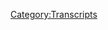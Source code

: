 {{DEFAULTSORT:
    #_TRANSCRIPT_0707:Dan's War
}}{{Transcript
    | title         = [[707: Dan's War]]
    | caption       = [https://knowledgefight.libsyn.com/707-dans-war Listen to this episode on Libsyn]
    | episodeNumber = [[707: Dan's War|707]]
    | length        = 02:35:21
}}

{{MessageBox
    | header     = Warning: Bot Generated Content
    | text       = This transcript was automatically generated by transcription software and likely contains many mistakes and misattributions. Please check the audio for definitive quotes, attribution, and context.
    | image      = N3yvass4myg91.webp
    | imagewidth = 50px
    | id         = warning
}}

{{TranscriptBlock
    | name      = Unknown Speaker
    | timestamp = 00:00:00.000
    | text      = N-N-N-N-N-N-N-Knowledge Fight
}}

{{TranscriptBlock
    | name      = Unknown Speaker
    | timestamp = 00:00:12.880
    | text      = Damn, and, Jordan, I am SWEATING
}}

{{TranscriptBlock
    | name      = Unknown Speaker
    | timestamp = 00:00:17.920
    | text      = Knowledgefight.com, it's time to pray
}}

{{TranscriptBlock
    | name      = Unknown Speaker
    | timestamp = 00:00:21.039
    | text      = I have great respect for Knowledgefight
}}

{{TranscriptBlock
    | name      = Unknown Speaker
    | timestamp = 00:00:23.760
    | text      = Knowledgefight
}}

{{TranscriptBlock
    | name      = Unknown Speaker
    | timestamp = 00:00:24.719
    | text      = I'm sick of them posing as if they're the good guys
}}

{{TranscriptBlock
    | name      = Unknown Speaker
    | timestamp = 00:00:27.079
    | text      = Saying we are the bad guys
}}

{{TranscriptBlock
    | name      = Unknown Speaker
    | timestamp = 00:00:28.640
    | text      = Knowledgefight
}}

{{TranscriptBlock
    | name      = Unknown Speaker
    | timestamp = 00:00:30.000
    | text      = Damn, and, Jordan, Knowledgefight
}}

{{TranscriptBlock
    | name      = Unknown Speaker
    | timestamp = 00:00:32.000
    | text      = Riddle her, riddle her, riddle her
}}

{{TranscriptBlock
    | name      = Unknown Speaker
    | timestamp = 00:00:34.000
    | text      = Aaaah, need, I need money
}}

{{TranscriptBlock
    | name      = Unknown Speaker
    | timestamp = 00:00:36.399
    | text      = Riddle her, riddle her, riddle her
}}

{{TranscriptBlock
    | name      = Unknown Speaker
    | timestamp = 00:00:39.200
    | text      = Andy and Kansas, Andy and Kansas
}}

{{TranscriptBlock
    | name      = Unknown Speaker
    | timestamp = 00:00:42.079
    | text      = Stop it, Andy and Kansas, Andy and Kansas
}}

{{TranscriptBlock
    | name      = Unknown Speaker
    | timestamp = 00:00:44.560
    | text      = A-a-and, Andy, it's time to pray
}}

{{TranscriptBlock
    | name      = Unknown Speaker
    | timestamp = 00:00:46.960
    | text      = Andy and Kansas, you're on the air, thanks for holding us
}}

{{TranscriptBlock
    | name      = Unknown Speaker
    | timestamp = 00:00:49.359
    | text      = Hello, Alex, I'm a victim, calling in my huge fan
}}

{{TranscriptBlock
    | name      = Unknown Speaker
    | timestamp = 00:00:51.679
    | text      = I love your work
}}

{{TranscriptBlock
    | name      = Unknown Speaker
    | timestamp = 00:00:52.880
    | text      = Knowledgefight
}}

{{TranscriptBlock
    | name      = Unknown Speaker
    | timestamp = 00:00:53.840
    | text      = N-N-N-N-N-N-Knowledgefight.com
}}

{{TranscriptBlock
    | name      = Unknown Speaker
    | timestamp = 00:00:58.960
    | text      = Hey everybody, welcome back to Knowledgefight, I'm Dan
}}

{{TranscriptBlock
    | name      = Unknown Speaker
    | timestamp = 00:01:01.359
    | text      = I'm Jordan
}}

{{TranscriptBlock
    | name      = Unknown Speaker
    | timestamp = 00:01:01.920
    | text      = We're couple dudes, like to sit around in a hotel room
}}

{{TranscriptBlock
    | name      = Unknown Speaker
    | timestamp = 00:01:04.159
    | text      = Far away from Selene, worshipping from afar
}}

{{TranscriptBlock
    | name      = Unknown Speaker
    | timestamp = 00:01:06.400
    | text      = And talking about Alex Jones
}}

{{TranscriptBlock
    | name      = Unknown Speaker
    | timestamp = 00:01:08.079
    | text      = Oh, indeed we are, Dan
}}

{{TranscriptBlock
    | name      = Unknown Speaker
    | timestamp = 00:01:10.079
    | text      = Jordan
}}

{{TranscriptBlock
    | name      = Unknown Speaker
    | timestamp = 00:01:10.480
    | text      = Dan
}}

{{TranscriptBlock
    | name      = Unknown Speaker
    | timestamp = 00:01:11.120
    | text      = Jordan
}}

{{TranscriptBlock
    | name      = Unknown Speaker
    | timestamp = 00:01:11.840
    | text      = Quick question
}}

{{TranscriptBlock
    | name      = Unknown Speaker
    | timestamp = 00:01:12.719
    | text      = What's up?
}}

{{TranscriptBlock
    | name      = Unknown Speaker
    | timestamp = 00:01:13.280
    | text      = How do you feel about your desk?
}}

{{TranscriptBlock
    | name      = Unknown Speaker
    | timestamp = 00:01:14.560
    | text      = Cause mine's broken
}}

{{TranscriptBlock
    | name      = Unknown Speaker
    | timestamp = 00:01:15.760
    | text      = Uh, oh, in your hotel room?
}}

{{TranscriptBlock
    | name      = Unknown Speaker
    | timestamp = 00:01:17.359
    | text      = Yeah, yeah, yeah
}}

{{TranscriptBlock
    | name      = Unknown Speaker
    | timestamp = 00:01:17.920
    | text      = Did you break it?
}}

{{TranscriptBlock
    | name      = Unknown Speaker
    | timestamp = 00:01:18.719
    | text      = No, I did not
}}

{{TranscriptBlock
    | name      = Unknown Speaker
    | timestamp = 00:01:20.000
    | text      = Walked in there broken
}}

{{TranscriptBlock
    | name      = Unknown Speaker
    | timestamp = 00:01:21.120
    | text      = Sure
}}

{{TranscriptBlock
    | name      = Unknown Speaker
    | timestamp = 00:01:21.519
    | text      = I'm proud of myself
}}

{{TranscriptBlock
    | name      = Unknown Speaker
    | timestamp = 00:01:22.560
    | text      = First time I've ever seen something broken before I touched it
}}

{{TranscriptBlock
    | name      = Unknown Speaker
    | timestamp = 00:01:25.439
    | text      = Yeah, I don't buy it
}}

{{TranscriptBlock
    | name      = Unknown Speaker
    | timestamp = 00:01:26.000
    | text      = First time ever
}}

{{TranscriptBlock
    | name      = Unknown Speaker
    | timestamp = 00:01:27.120
    | text      = Fair enough, but what's your bright spot for today, Dan?
}}

{{TranscriptBlock
    | name      = Unknown Speaker
    | timestamp = 00:01:28.959
    | text      = My bright spot today, Jordan, is the good people at Noribar
}}

{{TranscriptBlock
    | name      = Unknown Speaker
    | timestamp = 00:01:33.920
    | text      = Out in Louisville, Kentucky
}}

{{TranscriptBlock
    | name      = Unknown Speaker
    | timestamp = 00:01:36.000
    | text      = Louisville, as some people pronounce it
}}

{{TranscriptBlock
    | name      = Unknown Speaker
    | timestamp = 00:01:37.840
    | text      = Yes
}}

{{TranscriptBlock
    | name      = Unknown Speaker
    | timestamp = 00:01:38.159
    | text      = If you're ever out there, the best karaoke bar that side of the Mississippi
}}

{{TranscriptBlock
    | name      = Unknown Speaker
    | timestamp = 00:01:41.439
    | text      = Heroes of the day, I swear to God, you don't even know
}}

{{TranscriptBlock
    | name      = Unknown Speaker
    | timestamp = 00:01:44.319
    | text      = Yeah, so to fill everyone in, we had even more technical problems
}}

{{TranscriptBlock
    | name      = Unknown Speaker
    | timestamp = 00:01:48.159
    | text      = We were gonna put out an episode yesterday
}}

{{TranscriptBlock
    | name      = Unknown Speaker
    | timestamp = 00:01:50.480
    | text      = We totally meant to go Wednesday, Thursday, Friday
}}

{{TranscriptBlock
    | name      = Unknown Speaker
    | timestamp = 00:01:52.879
    | text      = Cause we had, uh, had some fun stuff to talk about
}}

{{TranscriptBlock
    | name      = Unknown Speaker
    | timestamp = 00:01:55.760
    | text      = But, uh, could not get it done
}}

{{TranscriptBlock
    | name      = Unknown Speaker
    | timestamp = 00:01:57.760
    | text      = No
}}

{{TranscriptBlock
    | name      = Unknown Speaker
    | timestamp = 00:01:58.159
    | text      = Uh, really fucked up
}}

{{TranscriptBlock
    | name      = Unknown Speaker
    | timestamp = 00:01:59.359
    | text      = It was, it was looking good for a minute
}}

{{TranscriptBlock
    | name      = Unknown Speaker
    | timestamp = 00:02:02.319
    | text      = And then it all just fell apart
}}

{{TranscriptBlock
    | name      = Unknown Speaker
    | timestamp = 00:02:03.760
    | text      = I mean, it is, it is apropos to call this a war
}}

{{TranscriptBlock
    | name      = Unknown Speaker
    | timestamp = 00:02:07.519
    | text      = Because we did win a lot of battles
}}

{{TranscriptBlock
    | name      = Unknown Speaker
    | timestamp = 00:02:09.919
    | text      = Some battle
}}

{{TranscriptBlock
    | name      = Unknown Speaker
    | timestamp = 00:02:10.479
    | text      = You know, we lost some battles
}}

{{TranscriptBlock
    | name      = Unknown Speaker
    | timestamp = 00:02:11.840
    | text      = We lost, we lost some battles
}}

{{TranscriptBlock
    | name      = Unknown Speaker
    | timestamp = 00:02:13.120
    | text      = But we did win some battles
}}

{{TranscriptBlock
    | name      = Unknown Speaker
    | timestamp = 00:02:14.479
    | text      = There were some times where we were so close, you know?
}}

{{TranscriptBlock
    | name      = Unknown Speaker
    | timestamp = 00:02:17.120
    | text      = It's debatable if we actually won those battles
}}

{{TranscriptBlock
    | name      = Unknown Speaker
    | timestamp = 00:02:19.120
    | text      = Or if we just had the appearance and feeling that we had won those battles
}}

{{TranscriptBlock
    | name      = Unknown Speaker
    | timestamp = 00:02:21.680
    | text      = Well, I mean, we didn't overthrow Charleston, I get it
}}

{{TranscriptBlock
    | name      = Unknown Speaker
    | timestamp = 00:02:24.719
    | text      = Like, the, the war ended with peace, not, you know, like, you know
}}

{{TranscriptBlock
    | name      = Unknown Speaker
    | timestamp = 00:02:27.919
    | text      = Hope sprung eternal
}}

{{TranscriptBlock
    | name      = Unknown Speaker
    | timestamp = 00:02:29.120
    | text      = Yeah
}}

{{TranscriptBlock
    | name      = Unknown Speaker
    | timestamp = 00:02:29.680
    | text      = But, uh, Zach, uh, the proprietor of Noribar
}}

{{TranscriptBlock
    | name      = Unknown Speaker
    | timestamp = 00:02:33.360
    | text      = Indeed
}}

{{TranscriptBlock
    | name      = Unknown Speaker
    | timestamp = 00:02:33.919
    | text      = Is a friend of our, uh, our buddy, uh, here in, uh, Austin
}}

{{TranscriptBlock
    | name      = Unknown Speaker
    | timestamp = 00:02:37.680
    | text      = The Not A Health Ranger, John
}}

{{TranscriptBlock
    | name      = Unknown Speaker
    | timestamp = 00:02:39.759
    | text      = And he helped us out, hooked it up
}}

{{TranscriptBlock
    | name      = Unknown Speaker
    | timestamp = 00:02:41.439
    | text      = And now we've got our equipment all set up
}}

{{TranscriptBlock
    | name      = Unknown Speaker
    | timestamp = 00:02:43.360
    | text      = And I'm not touching it, goddammit
}}

{{TranscriptBlock
    | name      = Unknown Speaker
    | timestamp = 00:02:44.960
    | text      = I know, we are, we are about, I, I honestly think we should move
}}

{{TranscriptBlock
    | name      = Unknown Speaker
    | timestamp = 00:02:48.719
    | text      = A little bit further away
}}

{{TranscriptBlock
    | name      = Unknown Speaker
    | timestamp = 00:02:49.919
    | text      = Yeah
}}

{{TranscriptBlock
    | name      = Unknown Speaker
    | timestamp = 00:02:50.240
    | text      = I mean, you have to be able to read
}}

{{TranscriptBlock
    | name      = Unknown Speaker
    | timestamp = 00:02:51.520
    | text      = But I could be in the other room, frankly
}}

{{TranscriptBlock
    | name      = Unknown Speaker
    | timestamp = 00:02:53.280
    | text      = I'm really worried that there's gonna be some kind of a, like,
}}

{{TranscriptBlock
    | name      = Unknown Speaker
    | timestamp = 00:02:56.240
    | text      = Electromagnetic field that I give off that curses
}}

{{TranscriptBlock
    | name      = Unknown Speaker
    | timestamp = 00:02:59.439
    | text      = Oh shit, the Ocean's Eleven crew is outside
}}

{{TranscriptBlock
    | name      = Unknown Speaker
    | timestamp = 00:03:01.759
    | text      = They're putting out an EMP
}}

{{TranscriptBlock
    | name      = Unknown Speaker
    | timestamp = 00:03:03.199
    | text      = Yeah
}}

{{TranscriptBlock
    | name      = Unknown Speaker
    | timestamp = 00:03:04.000
    | text      = Um, so anyway, if you, uh, are in Louisville, uh, I've pronounced it three ways now
}}

{{TranscriptBlock
    | name      = Unknown Speaker
    | timestamp = 00:03:08.400
    | text      = Yeah, that's the correct number of ways to pronounce it
}}

{{TranscriptBlock
    | name      = Unknown Speaker
    | timestamp = 00:03:10.560
    | text      = I've been there
}}

{{TranscriptBlock
    | name      = Unknown Speaker
    | timestamp = 00:03:11.120
    | text      = Go do some karaoke at Noribar
}}

{{TranscriptBlock
    | name      = Unknown Speaker
    | timestamp = 00:03:13.120
    | text      = Uh, anyway, what's your bright spot?
}}

{{TranscriptBlock
    | name      = Unknown Speaker
    | timestamp = 00:03:14.560
    | text      = Uh, boy, you know, there's no bright spot brighter than
}}

{{TranscriptBlock
    | name      = Unknown Speaker
    | timestamp = 00:03:17.840
    | text      = Finally getting to do this show, Dan
}}

{{TranscriptBlock
    | name      = Unknown Speaker
    | timestamp = 00:03:19.840
    | text      = We have, we have recorded almost several shows
}}

{{TranscriptBlock
    | name      = Unknown Speaker
    | timestamp = 00:03:24.479
    | text      = Yeah, pretty close
}}

{{TranscriptBlock
    | name      = Unknown Speaker
    | timestamp = 00:03:25.439
    | text      = And it has been a little bit like edging, uh, but, like, if edging was with knives, you know,
}}

{{TranscriptBlock
    | name      = Unknown Speaker
    | timestamp = 00:03:32.400
    | text      = Like, it really, really hurts
}}

{{TranscriptBlock
    | name      = Unknown Speaker
    | timestamp = 00:03:33.919
    | text      = And now to be here talking to you, spectacular
}}

{{TranscriptBlock
    | name      = Unknown Speaker
    | timestamp = 00:03:37.360
    | text      = And knowing that we have a thing in front of us
}}

{{TranscriptBlock
    | name      = Unknown Speaker
    | timestamp = 00:03:40.240
    | text      = Yes, indeed
}}

{{TranscriptBlock
    | name      = Unknown Speaker
    | timestamp = 00:03:41.759
    | text      = So, Jordan, today, um, here's, here's the old sitch that we find ourselves in
}}

{{TranscriptBlock
    | name      = Unknown Speaker
    | timestamp = 00:03:46.960
    | text      = Quite honestly, I forgot to get, uh, wonk shoutouts and I think I'm not going to
}}

{{TranscriptBlock
    | name      = Unknown Speaker
    | timestamp = 00:03:51.360
    | text      = Don't worry about it
}}

{{TranscriptBlock
    | name      = Unknown Speaker
    | timestamp = 00:03:51.759
    | text      = No offense, we have been jumping through a lot of hurdles
}}

{{TranscriptBlock
    | name      = Unknown Speaker
    | timestamp = 00:03:54.560
    | text      = Spoiler alert, it's almost midnight
}}

{{TranscriptBlock
    | name      = Unknown Speaker
    | timestamp = 00:03:56.719
    | text      = You don't even know what time it is and you don't want to know when we end
}}

{{TranscriptBlock
    | name      = Unknown Speaker
    | timestamp = 00:04:00.560
    | text      = Yes
}}

{{TranscriptBlock
    | name      = Unknown Speaker
    | timestamp = 00:04:01.039
    | text      = You don't want to have any idea
}}

{{TranscriptBlock
    | name      = Unknown Speaker
    | timestamp = 00:04:02.639
    | text      = No
}}

{{TranscriptBlock
    | name      = Unknown Speaker
    | timestamp = 00:04:03.120
    | text      = Nope
}}

{{TranscriptBlock
    | name      = Unknown Speaker
    | timestamp = 00:04:03.439
    | text      = Keep that, uh, keep that shit far away from you and let me deal with it
}}

{{TranscriptBlock
    | name      = Unknown Speaker
    | timestamp = 00:04:07.280
    | text      = Yes, let's pretend
}}

{{TranscriptBlock
    | name      = Unknown Speaker
    | timestamp = 00:04:08.080
    | text      = So, uh, Jordan, today we are going to be talking about Alex's War
}}

{{TranscriptBlock
    | name      = Unknown Speaker
    | timestamp = 00:04:12.719
    | text      = The new documentary that has come out, uh, comes out today
}}

{{TranscriptBlock
    | name      = Unknown Speaker
    | timestamp = 00:04:16.720
    | text      = What? How did you possibly see it, Dan?
}}

{{TranscriptBlock
    | name      = Unknown Speaker
    | timestamp = 00:04:19.759
    | text      = Some people have accused me of being a witch and let's just say that
}}

{{TranscriptBlock
    | name      = Unknown Speaker
    | timestamp = 00:04:23.040
    | text      = Did you search into your crystal ball and watch it from a distance?
}}

{{TranscriptBlock
    | name      = Unknown Speaker
    | timestamp = 00:04:26.480
    | text      = God gave me a vision of this documentary when I was four
}}

{{TranscriptBlock
    | name      = Unknown Speaker
    | timestamp = 00:04:29.040
    | text      = Well, it turns out you're actually close friends with Glenn Greenwald and you were there at the
}}

{{TranscriptBlock
    | name      = Unknown Speaker
    | timestamp = 00:04:32.399
    | text      = screening, right?
}}

{{TranscriptBlock
    | name      = Unknown Speaker
    | timestamp = 00:04:33.360
    | text      = Yeah, that's correct
}}

{{TranscriptBlock
    | name      = Unknown Speaker
    | timestamp = 00:04:33.920
    | text      = Yeah, that sounds right
}}

{{TranscriptBlock
    | name      = Unknown Speaker
    | timestamp = 00:04:34.800
    | text      = Yeah
}}

{{TranscriptBlock
    | name      = Unknown Speaker
    | timestamp = 00:04:35.120
    | text      = Um, I'm helping him support Bolsonaro's, uh, regime
}}

{{TranscriptBlock
    | name      = Unknown Speaker
    | timestamp = 00:04:38.720
    | text      = Yes, that sounds correct
}}

{{TranscriptBlock
    | name      = Unknown Speaker
    | timestamp = 00:04:39.600
    | text      = So, um, I, I, uh, managed to, uh, to do some watching of this thing, uh, and, uh, I got
}}

{{TranscriptBlock
    | name      = Unknown Speaker
    | timestamp = 00:04:45.839
    | text      = some thoughts on this bad boy
}}

{{TranscriptBlock
    | name      = Unknown Speaker
    | timestamp = 00:04:47.439
    | text      = Oh, yeah?
}}

{{TranscriptBlock
    | name      = Unknown Speaker
    | timestamp = 00:04:48.160
    | text      = Um, it comes out today
}}

{{TranscriptBlock
    | name      = Unknown Speaker
    | timestamp = 00:04:50.079
    | text      = Accurate? 100%, I assume
}}

{{TranscriptBlock
    | name      = Unknown Speaker
    | timestamp = 00:04:51.920
    | text      = Well, here's my first thought
}}

{{TranscriptBlock
    | name      = Unknown Speaker
    | timestamp = 00:04:53.199
    | text      = What?
}}

{{TranscriptBlock
    | name      = Unknown Speaker
    | timestamp = 00:04:53.839
    | text      = Too long
}}

{{TranscriptBlock
    | name      = Unknown Speaker
    | timestamp = 00:04:56.319
    | text      = It's two hours and 11 minutes
}}

{{TranscriptBlock
    | name      = Unknown Speaker
    | timestamp = 00:04:58.240
    | text      = No, no, no, no, no, no, no, no
}}

{{TranscriptBlock
    | name      = Unknown Speaker
    | timestamp = 00:04:59.360
    | text      = Good movie, 90 minutes max
}}

{{TranscriptBlock
    | name      = Unknown Speaker
    | timestamp = 00:05:01.279
    | text      = Trim that baby up
}}

{{TranscriptBlock
    | name      = Unknown Speaker
    | timestamp = 00:05:02.560
    | text      = Max
}}

{{TranscriptBlock
    | name      = Unknown Speaker
    | timestamp = 00:05:02.879
    | text      = Especially if you're doing a theatrical release
}}

{{TranscriptBlock
    | name      = Unknown Speaker
    | timestamp = 00:05:05.040
    | text      = You expect people to sit and watch Alex for that long?
}}

{{TranscriptBlock
    | name      = Unknown Speaker
    | timestamp = 00:05:07.199
    | text      = No, I was, well, I, well, let me tell you this right now, Dan
}}

{{TranscriptBlock
    | name      = Unknown Speaker
    | timestamp = 00:05:11.519
    | text      = When I was in the courtroom today, people watched Alex's show for a full hour
}}

{{TranscriptBlock
    | name      = Unknown Speaker
    | timestamp = 00:05:16.480
    | text      = How did you think they did?
}}

{{TranscriptBlock
    | name      = Unknown Speaker
    | timestamp = 00:05:18.000
    | text      = I was watching the stream of that and they did, I mean, I, I think your tweet about one of the
}}

{{TranscriptBlock
    | name      = Unknown Speaker
    | timestamp = 00:05:24.160
    | text      = jurors who was writing notes
}}

{{TranscriptBlock
    | name      = Unknown Speaker
    | timestamp = 00:05:25.519
    | text      = That is the enduring
}}

{{TranscriptBlock
    | name      = Unknown Speaker
    | timestamp = 00:05:28.720
    | text      = When I saw him, he was right there, I looked over his shoulder
}}

{{TranscriptBlock
    | name      = Unknown Speaker
    | timestamp = 00:05:32.000
    | text      = When I saw him writing so diligently, he like really cared
}}

{{TranscriptBlock
    | name      = Unknown Speaker
    | timestamp = 00:05:36.000
    | text      = And then at one moment you could see him stop
}}

{{TranscriptBlock
    | name      = Unknown Speaker
    | timestamp = 00:05:38.800
    | text      = And you were like, yep, we've all gotten there
}}

{{TranscriptBlock
    | name      = Unknown Speaker
    | timestamp = 00:05:41.120
    | text      = He realized like, I don't need to pay attention to this
}}

{{TranscriptBlock
    | name      = Unknown Speaker
    | timestamp = 00:05:43.680
    | text      = This is not going to mean anything
}}

{{TranscriptBlock
    | name      = Unknown Speaker
    | timestamp = 00:05:46.000
    | text      = We're done here
}}

{{TranscriptBlock
    | name      = Unknown Speaker
    | timestamp = 00:05:47.680
    | text      = So this, this is going to be something, and I will say actually, interestingly, even out
}}

{{TranscriptBlock
    | name      = Unknown Speaker
    | timestamp = 00:05:53.920
    | text      = of context drop from this documentary, and I actually think that Alex sums up some of
}}

{{TranscriptBlock
    | name      = Unknown Speaker
    | timestamp = 00:05:58.560
    | text      = my feelings about this documentary fairly well
}}

{{TranscriptBlock
    | name      = Unknown Speaker
    | timestamp = 00:06:00.720
    | text      = Interesting
}}

{{TranscriptBlock
    | name      = Unknown Speaker
    | timestamp = 00:06:01.040
    | text      = Which I'm just ranting the whole thing's horseshit
}}

{{TranscriptBlock
    | name      = Unknown Speaker
    | timestamp = 00:06:03.519
    | text      = It's all just insane
}}

{{TranscriptBlock
    | name      = Unknown Speaker
    | timestamp = 00:06:04.800
    | text      = Yep
}}

{{TranscriptBlock
    | name      = Unknown Speaker
    | timestamp = 00:06:05.360
    | text      = Yeah, yeah, yeah
}}

{{TranscriptBlock
    | name      = Unknown Speaker
    | timestamp = 00:06:06.240
    | text      = That's pretty close to, to my feelings
}}

{{TranscriptBlock
    | name      = Unknown Speaker
    | timestamp = 00:06:08.879
    | text      = I think you are a witch
}}

{{TranscriptBlock
    | name      = Unknown Speaker
    | timestamp = 00:06:09.759
    | text      = Just ranting, it's all horseshit
}}

{{TranscriptBlock
    | name      = Unknown Speaker
    | timestamp = 00:06:11.040
    | text      = Is that a deep fake?
}}

{{TranscriptBlock
    | name      = Unknown Speaker
    | timestamp = 00:06:13.680
    | text      = Shallow fake
}}

{{TranscriptBlock
    | name      = Unknown Speaker
    | timestamp = 00:06:14.720
    | text      = Yes
}}

{{TranscriptBlock
    | name      = Unknown Speaker
    | timestamp = 00:06:15.600
    | text      = So, like I said, this thing is too long, and there's a lot of problems
}}

{{TranscriptBlock
    | name      = Unknown Speaker
    | timestamp = 00:06:20.240
    | text      = But in advance of this documentary coming out, Jordan, I wanted to bring this up
}}

{{TranscriptBlock
    | name      = Unknown Speaker
    | timestamp = 00:06:24.800
    | text      = There have been some people who have maybe shown a few too many of their cards in discussing
}}

{{TranscriptBlock
    | name      = Unknown Speaker
    | timestamp = 00:06:29.839
    | text      = this documentary
}}

{{TranscriptBlock
    | name      = Unknown Speaker
    | timestamp = 00:06:31.120
    | text      = Some of these cards have been a little difficult to interpret, they were, but they were shown
}}

{{TranscriptBlock
    | name      = Unknown Speaker
    | timestamp = 00:06:34.639
    | text      = all the same
}}

{{TranscriptBlock
    | name      = Unknown Speaker
    | timestamp = 00:06:35.279
    | text      = You have Glenn Greenwald, who agreed to do an embarrassing Q&A event at the premiere
}}

{{TranscriptBlock
    | name      = Unknown Speaker
    | timestamp = 00:06:40.079
    | text      = of this film, where he interviewed Alex as a promotional event for the movie
}}

{{TranscriptBlock
    | name      = Unknown Speaker
    | timestamp = 00:06:44.480
    | text      = We're going to cover that Q&A on our next episode, so I'll leave some of my more specific
}}

{{TranscriptBlock
    | name      = Unknown Speaker
    | timestamp = 00:06:48.639
    | text      = thoughts on the side for a moment
}}

{{TranscriptBlock
    | name      = Unknown Speaker
    | timestamp = 00:06:51.040
    | text      = And then you had Matt Taibbi, who posted a ridiculous post on his substack where he appeared
}}

{{TranscriptBlock
    | name      = Unknown Speaker
    | timestamp = 00:06:55.920
    | text      = to just want to scold people who think this documentary is bad
}}

{{TranscriptBlock
    | name      = Unknown Speaker
    | timestamp = 00:06:59.600
    | text      = I honestly don't know his full argument, because apparently the full thing is behind a paywall
}}

{{TranscriptBlock
    | name      = Unknown Speaker
    | timestamp = 00:07:04.639
    | text      = and he can fuck right off with that, but you get the point just from the free version
}}

{{TranscriptBlock
    | name      = Unknown Speaker
    | timestamp = 00:07:09.120
    | text      = This is one of the more particularly pathetic passages in that
}}

{{TranscriptBlock
    | name      = Unknown Speaker
    | timestamp = 00:07:13.360
    | text      = Quote, in the pre-Trump era, it was understood reporters weren't supposed to avoid ugly or
}}

{{TranscriptBlock
    | name      = Unknown Speaker
    | timestamp = 00:07:18.000
    | text      = scary topics
}}

{{TranscriptBlock
    | name      = Unknown Speaker
    | timestamp = 00:07:19.199
    | text      = We were supposed to dive right in, and in the non-judgmental manner of doctors, figure
}}

{{TranscriptBlock
    | name      = Unknown Speaker
    | timestamp = 00:07:24.000
    | text      = them out
}}

{{TranscriptBlock
    | name      = Unknown Speaker
    | timestamp = 00:07:24.800
    | text      = That was the job, but somewhere along the line it became too taboo to ask the usual
}}

{{TranscriptBlock
    | name      = Unknown Speaker
    | timestamp = 00:07:29.199
    | text      = why questions about the likes of Trump, or 4chan surfers, or the subject of Moyer's new
}}

{{TranscriptBlock
    | name      = Unknown Speaker
    | timestamp = 00:07:34.560
    | text      = movie, Alex's War, the infamous Infowars host Alex Jones
}}

{{TranscriptBlock
    | name      = Unknown Speaker
    | timestamp = 00:07:38.720
    | text      = I'm gonna have to stop you right there, I threw a brick through his window while you
}}

{{TranscriptBlock
    | name      = Unknown Speaker
    | timestamp = 00:07:42.079
    | text      = were reading that
}}

{{TranscriptBlock
    | name      = Unknown Speaker
    | timestamp = 00:07:42.720
    | text      = It is a little frustrating
}}

{{TranscriptBlock
    | name      = Unknown Speaker
    | timestamp = 00:07:44.480
    | text      = After scolding people who aren't engaging enough with monsters, Taibbi ends his free
}}

{{TranscriptBlock
    | name      = Unknown Speaker
    | timestamp = 00:07:48.879
    | text      = section with this
}}

{{TranscriptBlock
    | name      = Unknown Speaker
    | timestamp = 00:07:50.160
    | text      = Quote, journalists now aren't supposed to look too closely at their motivations, and
}}

{{TranscriptBlock
    | name      = Unknown Speaker
    | timestamp = 00:07:54.959
    | text      = most don't. Wearing in curiosity like a badge of honor, Moyer looked, referring to Alex
}}

{{TranscriptBlock
    | name      = Unknown Speaker
    | timestamp = 00:08:02.240
    | text      = Lee Moyer, the director of this documentary
}}

{{TranscriptBlock
    | name      = Unknown Speaker
    | timestamp = 00:08:04.879
    | text      = I read Taibbi's book like 20 years ago where he was like the octopus capitalism or whatever
}}

{{TranscriptBlock
    | name      = Unknown Speaker
    | timestamp = 00:08:11.839
    | text      = bullshit he was writing then, and I was like, man, this guy's got some thoughts, and much
}}

{{TranscriptBlock
    | name      = Unknown Speaker
    | timestamp = 00:08:16.160
    | text      = like Glenn Greenwald, he shit himself in his mouth, that's crazy
}}

{{TranscriptBlock
    | name      = Unknown Speaker
    | timestamp = 00:08:20.480
    | text      = Having watched this documentary, I can tell you that if Taibbi isn't getting paid to
}}

{{TranscriptBlock
    | name      = Unknown Speaker
    | timestamp = 00:08:24.399
    | text      = write that, he either hasn't seen this film, or he's one of the stupidest assholes on
}}

{{TranscriptBlock
    | name      = Unknown Speaker
    | timestamp = 00:08:28.319
    | text      = substack, and that is a deep roster of stupid assholes
}}

{{TranscriptBlock
    | name      = Unknown Speaker
    | timestamp = 00:08:32.240
    | text      = We'll see through this exploration that this is not a documentary that asks why at any
}}

{{TranscriptBlock
    | name      = Unknown Speaker
    | timestamp = 00:08:37.200
    | text      = point, and to the extent that it's even a concern, the why is entirely constructed by
}}

{{TranscriptBlock
    | name      = Unknown Speaker
    | timestamp = 00:08:42.080
    | text      = the subject of the film, Alex himself
}}

{{TranscriptBlock
    | name      = Unknown Speaker
    | timestamp = 00:08:45.200
    | text      = When you have somebody who's a huge liar, and the reason he's divisive is because he's
}}

{{TranscriptBlock
    | name      = Unknown Speaker
    | timestamp = 00:08:49.600
    | text      = a hateful liar who lies all the time, it's kind of irresponsible to produce a documentary
}}

{{TranscriptBlock
    | name      = Unknown Speaker
    | timestamp = 00:08:54.000
    | text      = about them that skirts the issue almost entirely, and if it's even addressed at all, it would
}}

{{TranscriptBlock
    | name      = Unknown Speaker
    | timestamp = 00:08:58.639
    | text      = just be Alex saying, I'm not a liar, which is then taken as fact
}}

{{TranscriptBlock
    | name      = Unknown Speaker
    | timestamp = 00:09:02.799
    | text      = There are no dissenting voices, there is no other side presented at all outside of random
}}

{{TranscriptBlock
    | name      = Unknown Speaker
    | timestamp = 00:09:07.600
    | text      = people on the street yelling at Alex, and short snippets of TV hosts making fun of him,
}}

{{TranscriptBlock
    | name      = Unknown Speaker
    | timestamp = 00:09:12.399
    | text      = which actually aren't included to provide any sense of balance, they're there to inflate
}}

{{TranscriptBlock
    | name      = Unknown Speaker
    | timestamp = 00:09:16.480
    | text      = the image of Alex's noble persecution
}}

{{TranscriptBlock
    | name      = Unknown Speaker
    | timestamp = 00:09:19.360
    | text      = This documentary sucks, I will say that right off the top here and I make no bones about
}}

{{TranscriptBlock
    | name      = Unknown Speaker
    | timestamp = 00:09:23.600
    | text      = it, I'm not trying to pretend to be a Taibian neutral observer
}}

{{TranscriptBlock
    | name      = Unknown Speaker
    | timestamp = 00:09:28.159
    | text      = Here's what we need to do, we need to bottle you up for another few, like before our next
}}

{{TranscriptBlock
    | name      = Unknown Speaker
    | timestamp = 00:09:33.360
    | text      = episode we need to make it impossible for you to record anything so that all of your
}}

{{TranscriptBlock
    | name      = Unknown Speaker
    | timestamp = 00:09:38.240
    | text      = fury and passion and rage goes into writing about Matt Taibbi's bullshit, man you are
}}

{{TranscriptBlock
    | name      = Unknown Speaker
    | timestamp = 00:09:43.840
    | text      = a fucking dynamo my friend
}}

{{TranscriptBlock
    | name      = Unknown Speaker
    | timestamp = 00:09:45.679
    | text      = I don't want to go that direction
}}

{{TranscriptBlock
    | name      = Unknown Speaker
    | timestamp = 00:09:48.480
    | text      = Fair enough
}}

{{TranscriptBlock
    | name      = Unknown Speaker
    | timestamp = 00:09:49.039
    | text      = But this, Alex Jones, is a subject that I know and understand intimately, and seeing
}}

{{TranscriptBlock
    | name      = Unknown Speaker
    | timestamp = 00:09:53.360
    | text      = it covered like this and witnessing these supposed free thinkers like Taibbi and Glenn
}}

{{TranscriptBlock
    | name      = Unknown Speaker
    | timestamp = 00:09:58.000
    | text      = Greenwald congratulate themselves for having the courage to support this film is disgusting
}}

{{TranscriptBlock
    | name      = Unknown Speaker
    | timestamp = 00:10:03.039
    | text      = Seeing them scold people for not engaging with what is pure and simple and exercise
}}

{{TranscriptBlock
    | name      = Unknown Speaker
    | timestamp = 00:10:07.039
    | text      = in whitewashing and rehabilitating the image of Alex strategically released at the time
}}

{{TranscriptBlock
    | name      = Unknown Speaker
    | timestamp = 00:10:12.080
    | text      = of his Sandy Hook trial's beginning is an inexcusable act of either malice or intense
}}

{{TranscriptBlock
    | name      = Unknown Speaker
    | timestamp = 00:10:17.039
    | text      = delusion
}}

{{TranscriptBlock
    | name      = Unknown Speaker
    | timestamp = 00:10:18.000
    | text      = I can accept that it's possible that they think this film presents a fair and nuanced
}}

{{TranscriptBlock
    | name      = Unknown Speaker
    | timestamp = 00:10:21.679
    | text      = picture of Alex, and then maybe they aren't acting out of a place of severely ill will
}}

{{TranscriptBlock
    | name      = Unknown Speaker
    | timestamp = 00:10:26.879
    | text      = but I have to say if that's the case then they're guilty of the very thing they're
}}

{{TranscriptBlock
    | name      = Unknown Speaker
    | timestamp = 00:10:31.360
    | text      = scolding everybody else about, not engaging with difficult subjects
}}

{{TranscriptBlock
    | name      = Unknown Speaker
    | timestamp = 00:10:36.240
    | text      = The only way to think that this documentary can be experienced as just showing Alex as
}}

{{TranscriptBlock
    | name      = Unknown Speaker
    | timestamp = 00:10:40.799
    | text      = he is would be if you have done zero investigation on him and simply accept the framing that's
}}

{{TranscriptBlock
    | name      = Unknown Speaker
    | timestamp = 00:10:46.240
    | text      = put in front of you unquestioningly
}}

{{TranscriptBlock
    | name      = Unknown Speaker
    | timestamp = 00:10:48.159
    | text      = Having spent more than my fair share of time researching the topic, I can say with absolute
}}

{{TranscriptBlock
    | name      = Unknown Speaker
    | timestamp = 00:10:52.559
    | text      = confidence that Greenwald and Taibbi and anybody else who's not a full-on info warrior or right-wing
}}

{{TranscriptBlock
    | name      = Unknown Speaker
    | timestamp = 00:10:57.840
    | text      = zealot who says that this documentary shows a complicated and fair picture of Alex, they're
}}

{{TranscriptBlock
    | name      = Unknown Speaker
    | timestamp = 00:11:02.879
    | text      = a coward who's afraid to look at Alex as he actually is, or they've been tricked
}}

{{TranscriptBlock
    | name      = Unknown Speaker
    | timestamp = 00:11:07.120
    | text      = Fuck these people who are trying to rehabilitate Alex's image and make fawning portraits
}}

{{TranscriptBlock
    | name      = Unknown Speaker
    | timestamp = 00:11:11.120
    | text      = of him more mainstream, using whatever credibility they have in some perverted way
}}

{{TranscriptBlock
    | name      = Unknown Speaker
    | timestamp = 00:11:18.080
    | text      = It's a perverted exercise of like, oh you guys just can't handle dealing with this person who you're afraid of
}}

{{TranscriptBlock
    | name      = Unknown Speaker
    | timestamp = 00:11:25.679
    | text      = or he's saying things that are dangerous to your worldview
}}

{{TranscriptBlock
    | name      = Unknown Speaker
    | timestamp = 00:11:29.759
    | text      = Fuck off, I've done 700 episodes on this clown
}}

{{TranscriptBlock
    | name      = Unknown Speaker
    | timestamp = 00:11:33.360
    | text      = Let it be known that this will go down as one of the most righteously furious weeks
}}

{{TranscriptBlock
    | name      = Unknown Speaker
    | timestamp = 00:11:40.799
    | text      = of any human beings in the history of the world between you, me, Mark, etc.
}}

{{TranscriptBlock
    | name      = Unknown Speaker
    | timestamp = 00:11:46.799
    | text      = This shit is- how are we in this room? Did you hear that the fire department was called earlier today?
}}

{{TranscriptBlock
    | name      = Unknown Speaker
    | timestamp = 00:11:56.240
    | text      = Oh, I was taking a nap and I was woken up by them saying everyone can come back into their rooms
}}

{{TranscriptBlock
    | name      = Unknown Speaker
    | timestamp = 00:12:02.240
    | text      = I was in my room the whole time! And I was like, you know what, this is because I'm too mad!
}}

{{TranscriptBlock
    | name      = Unknown Speaker
    | timestamp = 00:12:07.679
    | text      = Oh, see if I were Alex, I would say that it was Alex and the info warriors trying to
}}

{{TranscriptBlock
    | name      = Unknown Speaker
    | timestamp = 00:12:13.440
    | text      = smoke us out of the building so they could attack us, like he said about Chantilly, Virginia
}}

{{TranscriptBlock
    | name      = Unknown Speaker
    | timestamp = 00:12:17.679
    | text      = when he was staying at that hotel outside Bilderberg and he pretended that he was under attack
}}

{{TranscriptBlock
    | name      = Unknown Speaker
    | timestamp = 00:12:21.759
    | text      = That's a good point. Dan, I'm gonna self-say to myself, neighbors
}}

{{TranscriptBlock
    | name      = Unknown Speaker
    | timestamp = 00:12:25.919
    | text      = Yeah, I also want to say that incident where Alex pretended that the globalists were trying to attack him
}}

{{TranscriptBlock
    | name      = Unknown Speaker
    | timestamp = 00:12:32.559
    | text      = and Chantilly not in this documentary. I'm gonna make a lot of points of things that aren't in here
}}

{{TranscriptBlock
    | name      = Unknown Speaker
    | timestamp = 00:12:37.200
    | text      = That would be smart
}}

{{TranscriptBlock
    | name      = Unknown Speaker
    | timestamp = 00:12:38.080
    | text      = Also, the time that he went bullhorn Bilderberg in Canada. Nope, not in this
}}

{{TranscriptBlock
    | name      = Unknown Speaker
    | timestamp = 00:12:44.720
    | text      = Did they play the doodle-doo-doo-doo-doo-doo-doo-doo-doo-doo-doo-doo?
}}

{{TranscriptBlock
    | name      = Unknown Speaker
    | timestamp = 00:12:46.799
    | text      = No guitar or no violin
}}

{{TranscriptBlock
    | name      = Unknown Speaker
    | timestamp = 00:12:49.200
    | text      = What's the fucking point?
}}

{{TranscriptBlock
    | name      = Unknown Speaker
    | timestamp = 00:12:49.840
    | text      = I know. So anyway, here is the beginning of the film and it starts with a one-shot of Alex
}}

{{TranscriptBlock
    | name      = Unknown Speaker
    | timestamp = 00:12:55.600
    | text      = staring at the camera, a much younger man
}}

{{TranscriptBlock
    | name      = Unknown Speaker
    | timestamp = 00:12:58.399
    | text      = Hello, I'm Alex Jones and I'm a radio and television host based in Austin, Texas
}}

{{TranscriptBlock
    | name      = Unknown Speaker
    | timestamp = 00:13:03.679
    | text      = and for many years I've been exposing the criminal activities of the global elite
}}

{{TranscriptBlock
    | name      = Unknown Speaker
    | timestamp = 00:13:08.799
    | text      = also known as the New World Order
}}

{{TranscriptBlock
    | name      = Unknown Speaker
    | timestamp = 00:13:11.279
    | text      = My research has covered such topics as the militarization of police,
}}

{{TranscriptBlock
    | name      = Unknown Speaker
    | timestamp = 00:13:16.000
    | text      = the attack on America's national sovereignty, the destruction of private property rights, the family
}}

{{TranscriptBlock
    | name      = Unknown Speaker
    | timestamp = 00:13:23.360
    | text      = All of these institutions must be destroyed
}}

{{TranscriptBlock
    | name      = Unknown Speaker
    | timestamp = 00:13:26.879
    | text      = before the establishment can create their ultimate dream, a one-world government
}}

{{TranscriptBlock
    | name      = Unknown Speaker
    | timestamp = 00:13:32.080
    | text      = So this documentary begins with a clip that was originally the intro for Alex's film
}}

{{TranscriptBlock
    | name      = Unknown Speaker
    | timestamp = 00:13:36.639
    | text      = Dark Secrets Inside Bohemian Grove
}}

{{TranscriptBlock
    | name      = Unknown Speaker
    | timestamp = 00:13:39.279
    | text      = It's kind of fitting because although Alex probably shot to prominence
}}

{{TranscriptBlock
    | name      = Unknown Speaker
    | timestamp = 00:13:43.200
    | text      = mostly through his 9-11 conspiracy activity
}}

{{TranscriptBlock
    | name      = Unknown Speaker
    | timestamp = 00:13:45.759
    | text      = one of his earliest publicity stunts that he pulled was the whole charade of Bohemian Grove
}}

{{TranscriptBlock
    | name      = Unknown Speaker
    | timestamp = 00:13:50.320
    | text      = and what is this documentary Alex's War but another publicity stunt?
}}

{{TranscriptBlock
    | name      = Unknown Speaker
    | timestamp = 00:13:55.120
    | text      = There's a thematic resonance that may not have been
}}

{{TranscriptBlock
    | name      = Unknown Speaker
    | timestamp = 00:13:58.080
    | text      = intended that is made by putting this clip at the start of this documentary
}}

{{TranscriptBlock
    | name      = Unknown Speaker
    | timestamp = 00:14:02.240
    | text      = It links Alex's bullshit from his early career to the bullshit
}}

{{TranscriptBlock
    | name      = Unknown Speaker
    | timestamp = 00:14:05.519
    | text      = he's in the middle of trying to pass off and sell you as you watch this documentary
}}

{{TranscriptBlock
    | name      = Unknown Speaker
    | timestamp = 00:14:10.399
    | text      = In the same way that he intentionally lied about the circumstances of his trip to the Grove
}}

{{TranscriptBlock
    | name      = Unknown Speaker
    | timestamp = 00:14:15.039
    | text      = in order to manufacture a false reality that affirmed his worldview
}}

{{TranscriptBlock
    | name      = Unknown Speaker
    | timestamp = 00:14:18.399
    | text      = this documentary is literally nothing other than Alex Lee Moyer
}}

{{TranscriptBlock
    | name      = Unknown Speaker
    | timestamp = 00:14:21.840
    | text      = allowing Alex to use her to do that again
}}

{{TranscriptBlock
    | name      = Unknown Speaker
    | timestamp = 00:14:25.039
    | text      = present a wholly dishonest portrait that creates a false reality
}}

{{TranscriptBlock
    | name      = Unknown Speaker
    | timestamp = 00:14:28.399
    | text      = wherein Alex's idiotic worldview is affirmed and shown to have been right all along
}}

{{TranscriptBlock
    | name      = Unknown Speaker
    | timestamp = 00:14:33.840
    | text      = Based on literally everything in this documentary
}}

{{TranscriptBlock
    | name      = Unknown Speaker
    | timestamp = 00:14:36.080
    | text      = I can very confidently say that this is not what Moyer was going for
}}

{{TranscriptBlock
    | name      = Unknown Speaker
    | timestamp = 00:14:40.080
    | text      = but it's interesting if you want to over analyze it like a lit major
}}

{{TranscriptBlock
    | name      = Unknown Speaker
    | timestamp = 00:14:44.000
    | text      = Sure, yeah, no, I can definitely see the, what would you call it?
}}

{{TranscriptBlock
    | name      = Unknown Speaker
    | timestamp = 00:14:48.720
    | text      = like the incidental irony of the circumstance wherein you know
}}

{{TranscriptBlock
    | name      = Unknown Speaker
    | timestamp = 00:14:52.960
    | text      = if you were making one movie you could play this clip
}}

{{TranscriptBlock
    | name      = Unknown Speaker
    | timestamp = 00:14:56.879
    | text      = but if you were making a movie about that movie you would play that clip
}}

{{TranscriptBlock
    | name      = Unknown Speaker
    | timestamp = 00:15:00.080
    | text      = and then play like a a cut over it where it's like
}}

{{TranscriptBlock
    | name      = Unknown Speaker
    | timestamp = 00:15:04.159
    | text      = wrong you know like that kind of thing and then the rest of your movie would begin
}}

{{TranscriptBlock
    | name      = Unknown Speaker
    | timestamp = 00:15:08.559
    | text      = Yeah, yeah, there may be a couple moments in this film that kind of have that feeling to it
}}

{{TranscriptBlock
    | name      = Unknown Speaker
    | timestamp = 00:15:15.039
    | text      = it's like you didn't mean this but it's there's an accidental thing here
}}

{{TranscriptBlock
    | name      = Unknown Speaker
    | timestamp = 00:15:19.679
    | text      = The H1 behind the music, right? A little bit like worse
}}

{{TranscriptBlock
    | name      = Unknown Speaker
    | timestamp = 00:15:24.480
    | text      = You watch the documentary about a cheap trick you know and it's like
}}

{{TranscriptBlock
    | name      = Unknown Speaker
    | timestamp = 00:15:30.000
    | text      = oh it's so cool that they're alive and then you watch the behind the music
}}

{{TranscriptBlock
    | name      = Unknown Speaker
    | timestamp = 00:15:33.039
    | text      = and it's like they did a lot of drugs and they're all dead
}}

{{TranscriptBlock
    | name      = Unknown Speaker
    | timestamp = 00:15:35.360
    | text      = you know it's like that kind of feeling
}}

{{TranscriptBlock
    | name      = Unknown Speaker
    | timestamp = 00:15:37.039
    | text      = Oh no
}}

{{TranscriptBlock
    | name      = Unknown Speaker
    | timestamp = 00:15:37.759
    | text      = Yeah, yeah, oh I'm so sad, yeah
}}

{{TranscriptBlock
    | name      = Unknown Speaker
    | timestamp = 00:15:39.519
    | text      = And then things took a turn
}}

{{TranscriptBlock
    | name      = Unknown Speaker
    | timestamp = 00:15:42.559
    | text      = So the documentary itself starts with some glamour shots
}}

{{TranscriptBlock
    | name      = Unknown Speaker
    | timestamp = 00:15:46.799
    | text      = basically of Owen Troyer at the Stop the Steal rallies in November in DC
}}

{{TranscriptBlock
    | name      = Unknown Speaker
    | timestamp = 00:15:54.799
    | text      = and some people are yelling at him and what have you
}}

{{TranscriptBlock
    | name      = Unknown Speaker
    | timestamp = 00:15:57.039
    | text      = it's a it's a good time
}}

{{TranscriptBlock
    | name      = Unknown Speaker
    | timestamp = 00:16:27.039
    | text      = Wow
}}

{{TranscriptBlock
    | name      = Unknown Speaker
    | timestamp = 00:16:31.440
    | text      = Four million man march, mega march, this ain't a million people dude
}}

{{TranscriptBlock
    | name      = Unknown Speaker
    | timestamp = 00:16:37.519
    | text      = This is the same opening to Swan Lake, did you know that?
}}

{{TranscriptBlock
    | name      = Unknown Speaker
    | timestamp = 00:16:51.200
    | text      = Yeah, so the doc begins with a bunch of shots of Owen dramatically yelling into a bullhorn
}}

{{TranscriptBlock
    | name      = Unknown Speaker
    | timestamp = 00:16:56.000
    | text      = while surrounded by a ton of security many of whom are the same folks
}}

{{TranscriptBlock
    | name      = Unknown Speaker
    | timestamp = 00:17:00.240
    | text      = that we've been seeing in the courtroom
}}

{{TranscriptBlock
    | name      = Unknown Speaker
    | timestamp = 00:17:02.159
    | text      = Interspersed are shots of people yelling at the Trump fans
}}

{{TranscriptBlock
    | name      = Unknown Speaker
    | timestamp = 00:17:05.279
    | text      = more or less meant to signify the threat of Antifa
}}

{{TranscriptBlock
    | name      = Unknown Speaker
    | timestamp = 00:17:08.079
    | text      = I guess to justify the ridiculous amount of bodyguards
}}

{{TranscriptBlock
    | name      = Unknown Speaker
    | timestamp = 00:17:11.039
    | text      = every Infowars person has when they're in public
}}

{{TranscriptBlock
    | name      = Unknown Speaker
    | timestamp = 00:17:13.759
    | text      = Absurd
}}

{{TranscriptBlock
    | name      = Unknown Speaker
    | timestamp = 00:17:14.480
    | text      = Also this is where the film introduces its framing device
}}

{{TranscriptBlock
    | name      = Unknown Speaker
    | timestamp = 00:17:18.880
    | text      = The film begins with footage from DC from the Stop the Steal protests
}}

{{TranscriptBlock
    | name      = Unknown Speaker
    | timestamp = 00:17:22.480
    | text      = that happened in November 2020 which you may recall as the endpoint of Owen's stupid caravan
}}

{{TranscriptBlock
    | name      = Unknown Speaker
    | timestamp = 00:17:28.240
    | text      = This is presented as 72 days until the election which will be how all of this is understood
}}

{{TranscriptBlock
    | name      = Unknown Speaker
    | timestamp = 00:17:33.680
    | text      = The documentary is, I'm sorry, not 72 days till the election, the inauguration
}}

{{TranscriptBlock
    | name      = Unknown Speaker
    | timestamp = 00:17:38.160
    | text      = Sure, sure
}}

{{TranscriptBlock
    | name      = Unknown Speaker
    | timestamp = 00:17:38.960
    | text      = This documentary is a countdown to the point when Biden is set to be sworn in
}}

{{TranscriptBlock
    | name      = Unknown Speaker
    | timestamp = 00:17:42.720
    | text      = with the flashbacks to points of Alex's career thrown in
}}

{{TranscriptBlock
    | name      = Unknown Speaker
    | timestamp = 00:17:46.240
    | text      = in order to I guess pad the runtime or something
}}

{{TranscriptBlock
    | name      = Unknown Speaker
    | timestamp = 00:17:48.960
    | text      = Yeah, what was the name of your, of our caravan?
}}

{{TranscriptBlock
    | name      = Unknown Speaker
    | timestamp = 00:17:51.039
    | text      = Dance Caravanity Project
}}

{{TranscriptBlock
    | name      = Unknown Speaker
    | timestamp = 00:17:52.559
    | text      = There it is, yeah, there it is, yeah, let's just make sure that's in there
}}

{{TranscriptBlock
    | name      = Unknown Speaker
    | timestamp = 00:17:54.559
    | text      = Parts one and two
}}

{{TranscriptBlock
    | name      = Unknown Speaker
    | timestamp = 00:17:56.480
    | text      = Before we get any further, it goes without saying that there are huge chunks of Alex's career
}}

{{TranscriptBlock
    | name      = Unknown Speaker
    | timestamp = 00:18:00.400
    | text      = that are completely ignored by this film
}}

{{TranscriptBlock
    | name      = Unknown Speaker
    | timestamp = 00:18:02.880
    | text      = For instance, there's no mention of his highly disgraceful Boston bombing coverage
}}

{{TranscriptBlock
    | name      = Unknown Speaker
    | timestamp = 00:18:06.880
    | text      = There's nothing about Jade Helm, there's nothing about Y2K
}}

{{TranscriptBlock
    | name      = Unknown Speaker
    | timestamp = 00:18:10.160
    | text      = These things and countless others aren't included because if they were mentioned
}}

{{TranscriptBlock
    | name      = Unknown Speaker
    | timestamp = 00:18:14.160
    | text      = it would detract from the illusion that this film is trying to construct
}}

{{TranscriptBlock
    | name      = Unknown Speaker
    | timestamp = 00:18:17.200
    | text      = Times that Alex was wrong, like about Sandy Hook
}}

{{TranscriptBlock
    | name      = Unknown Speaker
    | timestamp = 00:18:20.559
    | text      = are meant to be seen as the rare occasions when he's meant well but got something wrong
}}

{{TranscriptBlock
    | name      = Unknown Speaker
    | timestamp = 00:18:25.279
    | text      = Looking at the broader picture of Alex's career would too easily reveal a different pattern
}}

{{TranscriptBlock
    | name      = Unknown Speaker
    | timestamp = 00:18:29.680
    | text      = which really doesn't serve Moyer or this documentary's purpose
}}

{{TranscriptBlock
    | name      = Unknown Speaker
    | timestamp = 00:18:33.839
    | text      = Through this you see lies that Alex is presenting
}}

{{TranscriptBlock
    | name      = Unknown Speaker
    | timestamp = 00:18:37.200
    | text      = and they are being delivered by Moyer with literally no pushback
}}

{{TranscriptBlock
    | name      = Unknown Speaker
    | timestamp = 00:18:40.640
    | text      = and no other perspective being presented at all
}}

{{TranscriptBlock
    | name      = Unknown Speaker
    | timestamp = 00:18:43.119
    | text      = At other points, there are instances of full-on deceitful framing that is entirely the product
}}

{{TranscriptBlock
    | name      = Unknown Speaker
    | timestamp = 00:18:48.880
    | text      = of how Moyer decided to edit this film
}}

{{TranscriptBlock
    | name      = Unknown Speaker
    | timestamp = 00:18:51.599
    | text      = They are intentional choices that could have been made by the director
}}

{{TranscriptBlock
    | name      = Unknown Speaker
    | timestamp = 00:18:55.039
    | text      = or could not have as they were making the film
}}

{{TranscriptBlock
    | name      = Unknown Speaker
    | timestamp = 00:18:57.839
    | text      = It was up to them
}}

{{TranscriptBlock
    | name      = Unknown Speaker
    | timestamp = 00:19:00.319
    | text      = I'm going to do my best to be sure to delineate the differences between these types of deception
}}

{{TranscriptBlock
    | name      = Unknown Speaker
    | timestamp = 00:19:05.039
    | text      = because it's important to recognize how this product is actually a lie that Moyer and Alex
}}

{{TranscriptBlock
    | name      = Unknown Speaker
    | timestamp = 00:19:09.759
    | text      = are collaborating on creating, whether or not there's actually complete discussions
}}

{{TranscriptBlock
    | name      = Unknown Speaker
    | timestamp = 00:19:16.319
    | text      = Regardless of whether or not Alex and Moyer get into a room together and Alex is like
}}

{{TranscriptBlock
    | name      = Unknown Speaker
    | timestamp = 00:19:20.799
    | text      = hey make me look like I've got a giant dick
}}

{{TranscriptBlock
    | name      = Unknown Speaker
    | timestamp = 00:19:22.960
    | text      = It doesn't matter
}}

{{TranscriptBlock
    | name      = Unknown Speaker
    | timestamp = 00:19:24.960
    | text      = They're creating that through both of their mediums
}}

{{TranscriptBlock
    | name      = Unknown Speaker
    | timestamp = 00:19:28.559
    | text      = Alex through lying and Moyer through directing
}}

{{TranscriptBlock
    | name      = Unknown Speaker
    | timestamp = 00:19:31.200
    | text      = Selectively editing and such
}}

{{TranscriptBlock
    | name      = Unknown Speaker
    | timestamp = 00:19:33.119
    | text      = But here's the thing, Alex is just doing what he always does
}}

{{TranscriptBlock
    | name      = Unknown Speaker
    | timestamp = 00:19:36.799
    | text      = He's a narcissistic liar so what would you expect him to do
}}

{{TranscriptBlock
    | name      = Unknown Speaker
    | timestamp = 00:19:40.160
    | text      = other than to lie to create a heroic mythology about himself
}}

{{TranscriptBlock
    | name      = Unknown Speaker
    | timestamp = 00:19:44.000
    | text      = Moyer on the other hand is pretending to be a documentarian
}}

{{TranscriptBlock
    | name      = Unknown Speaker
    | timestamp = 00:19:47.200
    | text      = and almost everything in this film is a lie that she's telling through framing
}}

{{TranscriptBlock
    | name      = Unknown Speaker
    | timestamp = 00:19:51.119
    | text      = or a lie that she's letting Alex tell
}}

{{TranscriptBlock
    | name      = Unknown Speaker
    | timestamp = 00:19:53.279
    | text      = and choosing to present without any question or any suggestion even of any doubt
}}

{{TranscriptBlock
    | name      = Unknown Speaker
    | timestamp = 00:19:58.160
    | text      = She is in essence responsible for all of the dishonesty in this documentary
}}

{{TranscriptBlock
    | name      = Unknown Speaker
    | timestamp = 00:20:01.920
    | text      = either through intentional choices or negligent filmmaking
}}

{{TranscriptBlock
    | name      = Unknown Speaker
    | timestamp = 00:20:05.279
    | text      = and I think that will be borne out through the process of our conversation here today
}}

{{TranscriptBlock
    | name      = Unknown Speaker
    | timestamp = 00:20:08.799
    | text      = Gotcha
}}

{{TranscriptBlock
    | name      = Unknown Speaker
    | timestamp = 00:20:09.519
    | text      = So I'm hearing that maybe, all right, she is not a good cat
}}

{{TranscriptBlock
    | name      = Unknown Speaker
    | timestamp = 00:20:18.160
    | text      = No
}}

{{TranscriptBlock
    | name      = Unknown Speaker
    | timestamp = 00:20:18.720
    | text      = I don't think so
}}

{{TranscriptBlock
    | name      = Unknown Speaker
    | timestamp = 00:20:19.680
    | text      = I don't know all that much about her other than she's been on Infowars a bit
}}

{{TranscriptBlock
    | name      = Unknown Speaker
    | timestamp = 00:20:23.599
    | text      = She made that a couple times just like about her documentaries
}}

{{TranscriptBlock
    | name      = Unknown Speaker
    | timestamp = 00:20:27.200
    | text      = She um
}}

{{TranscriptBlock
    | name      = Unknown Speaker
    | timestamp = 00:20:28.640
    | text      = It's funny on this show that that should alone by itself be like
}}

{{TranscriptBlock
    | name      = Unknown Speaker
    | timestamp = 00:20:32.400
    | text      = oh well then this lady is a monster and we're like well
}}

{{TranscriptBlock
    | name      = Unknown Speaker
    | timestamp = 00:20:35.279
    | text      = we got to find some other credits to prove she's bad
}}

{{TranscriptBlock
    | name      = Unknown Speaker
    | timestamp = 00:20:38.720
    | text      = Yeah
}}

{{TranscriptBlock
    | name      = Unknown Speaker
    | timestamp = 00:20:39.200
    | text      = She made that incel documentary
}}

{{TranscriptBlock
    | name      = Unknown Speaker
    | timestamp = 00:20:41.440
    | text      = Oh yes she's she's
}}

{{TranscriptBlock
    | name      = Unknown Speaker
    | timestamp = 00:20:42.960
    | text      = She was um
}}

{{TranscriptBlock
    | name      = Unknown Speaker
    | timestamp = 00:20:43.839
    | text      = She's great
}}

{{TranscriptBlock
    | name      = Unknown Speaker
    | timestamp = 00:20:44.559
    | text      = She was there at the Greenwald Q&A and hung her head looking at her lap most of Alex's interview
}}

{{TranscriptBlock
    | name      = Unknown Speaker
    | timestamp = 00:20:51.440
    | text      = Perfect
}}

{{TranscriptBlock
    | name      = Unknown Speaker
    | timestamp = 00:20:52.640
    | text      = Anyway
}}

{{TranscriptBlock
    | name      = Unknown Speaker
    | timestamp = 00:20:53.440
    | text      = Owen goes on to complain a little bit just dramatically
}}

{{TranscriptBlock
    | name      = Unknown Speaker
    | timestamp = 00:20:58.960
    | text      = I don't know how far you are
}}

{{TranscriptBlock
    | name      = Unknown Speaker
    | timestamp = 00:21:00.640
    | text      = I had been here since the uh
}}

{{TranscriptBlock
    | name      = Unknown Speaker
    | timestamp = 00:21:05.440
    | text      = Since the fake pandemic
}}

{{TranscriptBlock
    | name      = Unknown Speaker
    | timestamp = 00:21:08.720
    | text      = And it's sad
}}

{{TranscriptBlock
    | name      = Unknown Speaker
    | timestamp = 00:21:10.880
    | text      = I come back to DC
}}

{{TranscriptBlock
    | name      = Unknown Speaker
    | timestamp = 00:21:13.119
    | text      = Everything's shut down
}}

{{TranscriptBlock
    | name      = Unknown Speaker
    | timestamp = 00:21:14.240
    | text      = Everything's locked down
}}

{{TranscriptBlock
    | name      = Unknown Speaker
    | timestamp = 00:21:16.000
    | text      = Businesses are boarded up
}}

{{TranscriptBlock
    | name      = Unknown Speaker
    | timestamp = 00:21:18.000
    | text      = You can't even go get breakfast
}}

{{TranscriptBlock
    | name      = Unknown Speaker
    | timestamp = 00:21:19.440
    | text      = You can't even go get dinner
}}

{{TranscriptBlock
    | name      = Unknown Speaker
    | timestamp = 00:21:20.640
    | text      = You can't even go shopping
}}

{{TranscriptBlock
    | name      = Unknown Speaker
    | timestamp = 00:21:21.839
    | text      = You got to wear a face mask
}}

{{TranscriptBlock
    | name      = Unknown Speaker
    | timestamp = 00:21:23.440
    | text      = You got to get a test
}}

{{TranscriptBlock
    | name      = Unknown Speaker
    | timestamp = 00:21:24.400
    | text      = You got to go into quarantine
}}

{{TranscriptBlock
    | name      = Unknown Speaker
    | timestamp = 00:21:25.680
    | text      = And it's given me a real taste of what a communist country would look like
}}

{{TranscriptBlock
    | name      = Unknown Speaker
    | timestamp = 00:21:32.400
    | text      = And it fucking sucks
}}

{{TranscriptBlock
    | name      = Unknown Speaker
    | timestamp = 00:21:35.359
    | text      = So I don't want the democrats to turn America into a communist hellhole
}}

{{TranscriptBlock
    | name      = Unknown Speaker
    | timestamp = 00:21:39.440
    | text      = Alright thank you police we love you guys
}}

{{TranscriptBlock
    | name      = Unknown Speaker
    | timestamp = 00:21:41.279
    | text      = We love you guys
}}

{{TranscriptBlock
    | name      = Unknown Speaker
    | timestamp = 00:21:42.319
    | text      = Weird
}}

{{TranscriptBlock
    | name      = Unknown Speaker
    | timestamp = 00:21:45.039
    | text      = What Owen doesn't want is a country where his access to luxury and leisure commodities is in any way restricted
}}

{{TranscriptBlock
    | name      = Unknown Speaker
    | timestamp = 00:21:51.119
    | text      = He has essentially translated that into being what communism is so when there's a temporary shutdown of some businesses because there's an active pandemic that's killing thousands of people a day
}}

{{TranscriptBlock
    | name      = Unknown Speaker
    | timestamp = 00:22:00.480
    | text      = Owen's only way of experiencing that is to say that's communism
}}

{{TranscriptBlock
    | name      = Unknown Speaker
    | timestamp = 00:22:04.240
    | text      = He can't go to the water park so America has fallen to Mao or something
}}

{{TranscriptBlock
    | name      = Unknown Speaker
    | timestamp = 00:22:08.240
    | text      = Which is weird because I kind of had the opposite experience
}}

{{TranscriptBlock
    | name      = Unknown Speaker
    | timestamp = 00:22:10.799
    | text      = Most of the liquor stores didn't deliver booze until after the pandemic so now I feel like you know there were some positives
}}

{{TranscriptBlock
    | name      = Unknown Speaker
    | timestamp = 00:22:17.599
    | text      = I'm not saying there were no positives
}}

{{TranscriptBlock
    | name      = Unknown Speaker
    | timestamp = 00:22:19.759
    | text      = No positives yeah
}}

{{TranscriptBlock
    | name      = Unknown Speaker
    | timestamp = 00:22:21.200
    | text      = Well you got to take the rough with the smooth as they say
}}

{{TranscriptBlock
    | name      = Unknown Speaker
    | timestamp = 00:22:24.319
    | text      = Thank god for small miracles
}}

{{TranscriptBlock
    | name      = Unknown Speaker
    | timestamp = 00:22:25.839
    | text      = So it's important to understand that a lot of the understanding that Alex and the Infor's ideology has of concepts like communism or freedom are painfully superficial and they often revolve around appearances
}}

{{TranscriptBlock
    | name      = Unknown Speaker
    | timestamp = 00:22:36.960
    | text      = For instance Alex constantly talks about the police state being like police and black ski masks which is an aesthetic characteristic
}}

{{TranscriptBlock
    | name      = Unknown Speaker
    | timestamp = 00:22:44.640
    | text      = He doesn't you know talk as frequently about what behaviors would be associated with a police state like police determining law and acting with impunity to mete out justice because that would be way too complicated and when it actually does happen he's generally in favor of it
}}

{{TranscriptBlock
    | name      = Unknown Speaker
    | timestamp = 00:22:58.960
    | text      = He doesn't usually have a problem
}}

{{TranscriptBlock
    | name      = Unknown Speaker
    | timestamp = 00:23:00.960
    | text      = Yeah well I mean constitutional sheriffs by maritime law are allowed to kill and execute anybody who disagrees with
}}

{{TranscriptBlock
    | name      = Unknown Speaker
    | timestamp = 00:23:10.559
    | text      = Yeah no no that makes it makes sense if you think real not soft about it if you think real soft about it
}}

{{TranscriptBlock
    | name      = Unknown Speaker
    | timestamp = 00:23:20.000
    | text      = The optics that Owen is describing could easily exist in a capitalist country there is nothing that would be stopping that
}}

{{TranscriptBlock
    | name      = Unknown Speaker
    | timestamp = 00:23:26.559
    | text      = At the core the point that's being made is I don't like the bad and scary thing and then they're just naming that thing communism or in Alex's case like martial law
}}

{{TranscriptBlock
    | name      = Unknown Speaker
    | timestamp = 00:23:35.599
    | text      = The words have no meaning they're basically just signifiers for like nah no right yeah they could just be pointing at a sign that had whatever on it it doesn't matter no good yeah
}}

{{TranscriptBlock
    | name      = Unknown Speaker
    | timestamp = 00:23:45.359
    | text      = But again I think it's pretty bold of this documentary to start out with Owen complaining a bunch sure and it continues
}}

{{TranscriptBlock
    | name      = Unknown Speaker
    | timestamp = 00:23:52.400
    | text      = But I do think it's sad that the violent left gets to come to DC and riot and loot and burn and destroy it's destroying monuments destroy parks and uh churches
}}

{{TranscriptBlock
    | name      = Unknown Speaker
    | timestamp = 00:24:06.799
    | text      = And then when we come to town a group of people who have never burned never looted never rioted never done any criminal activity they shut down the whole city
}}

{{TranscriptBlock
    | name      = Unknown Speaker
    | timestamp = 00:24:14.960
    | text      = Smash cut January 6th. We can't go in front of the White House we can't go into parks but the left who lock riots and loot and destroys they get full access to all of it
}}

{{TranscriptBlock
    | name      = Unknown Speaker
    | timestamp = 00:24:24.240
    | text      = They get to put their propaganda everywhere but God fearing America loving patriots come to town and they shut this city down so pretty pathetic in DC I'm not gonna lie
}}

{{TranscriptBlock
    | name      = Unknown Speaker
    | timestamp = 00:24:33.680
    | text      = Yeah I mean he's talking he's talking about like the left destroying churches and like right around this point I believe is when his buddy Enrique Tarrio is stealing a Black Lives Matter banner from a church and burning it
}}

{{TranscriptBlock
    | name      = Unknown Speaker
    | timestamp = 00:24:44.880
    | text      = Yeah yeah and getting arrested yeah yeah that one
}}

{{TranscriptBlock
    | name      = Unknown Speaker
    | timestamp = 00:24:47.039
    | text      = So it should be mentioned here that about a thousand Proud Boys are pictured in this documentary with Infowars personalities it's wall to wall
}}

{{TranscriptBlock
    | name      = Unknown Speaker
    | timestamp = 00:24:55.359
    | text      = In the first 10 minutes alone Owen is seen with the head of the Proud Boys Enrique Tarrio and Rob Dew has a chat with the head of the Oath Keepers Stuart Rhodes whom he calls brother
}}

{{TranscriptBlock
    | name      = Unknown Speaker
    | timestamp = 00:25:05.039
    | text      = You know The Wire had a lot of former convicts in the show you know because that gave it a sense of realism
}}

{{TranscriptBlock
    | name      = Unknown Speaker
    | timestamp = 00:25:11.440
    | text      = It's interesting that this documentary has a lot of future convicts in the show
}}

{{TranscriptBlock
    | name      = Unknown Speaker
    | timestamp = 00:25:15.200
    | text      = Yeah true and not presented as dicey weirdos
}}

{{TranscriptBlock
    | name      = Unknown Speaker
    | timestamp = 00:25:20.880
    | text      = So these two men Enrique Tarrio and Stuart Rhodes are leaders of groups who participated in organized planning prior to January 6th and stand charged with seditious conspiracy for their actions attempting to stop the certification of the 2020 election
}}

{{TranscriptBlock
    | name      = Unknown Speaker
    | timestamp = 00:25:34.799
    | text      = I don't think any left-wing group Owen can name has done anything close to that level of rioting and the leaders of both of those groups are his friends
}}

{{TranscriptBlock
    | name      = Unknown Speaker
    | timestamp = 00:25:44.720
    | text      = Yeah that's gonna be tough to argue around
}}

{{TranscriptBlock
    | name      = Unknown Speaker
    | timestamp = 00:25:47.359
    | text      = Calm the fuck down
}}

{{TranscriptBlock
    | name      = Unknown Speaker
    | timestamp = 00:25:49.599
    | text      = These groups do all kinds of street violence and destruction but that's super inconvenient for the Infowars narrative so it's never happened before
}}

{{TranscriptBlock
    | name      = Unknown Speaker
    | timestamp = 00:25:56.720
    | text      = Anytime a right-wing or militia group has done something it's either been purely self-defense against the left who are actually the real problem
}}

{{TranscriptBlock
    | name      = Unknown Speaker
    | timestamp = 00:26:03.440
    | text      = Oh totally
}}

{{TranscriptBlock
    | name      = Unknown Speaker
    | timestamp = 00:26:04.079
    | text      = Or it was secretly the feds
}}

{{TranscriptBlock
    | name      = Unknown Speaker
    | timestamp = 00:26:05.920
    | text      = Reality has to be constructed this way because if you don't do this then you'd have to distance yourself from these groups and marginalize the violent wing of the movement that you've constructed
}}

{{TranscriptBlock
    | name      = Unknown Speaker
    | timestamp = 00:26:15.119
    | text      = Alex would never do that because he needs these groups
}}

{{TranscriptBlock
    | name      = Unknown Speaker
    | timestamp = 00:26:17.680
    | text      = He needs them to continue to engage in street violence and hostile intimidation and they need folks like him and Owen to justify it to their audiences by pretending it's only the left that ever acts that way
}}

{{TranscriptBlock
    | name      = Unknown Speaker
    | timestamp = 00:26:29.200
    | text      = And this is only considering the groups that are literally in this documentary and friends of the subjects
}}

{{TranscriptBlock
    | name      = Unknown Speaker
    | timestamp = 00:26:35.119
    | text      = You could branch this out to all sorts of far more militant right-wing groups from the patriot front on up and down the line
}}

{{TranscriptBlock
    | name      = Unknown Speaker
    | timestamp = 00:26:41.839
    | text      = And you'd wind up with the picture that the right has a substantially greater problem with organized rioting and violent outbursts than any leftist community or the specter of antifa could ever be saddled with
}}

{{TranscriptBlock
    | name      = Unknown Speaker
    | timestamp = 00:26:53.440
    | text      = Well what you're forgetting is the absolutely violent leftist group that came about whenever Crayola put the peach crayon as skin tone and they're called crantifa
}}

{{TranscriptBlock
    | name      = Unknown Speaker
    | timestamp = 00:27:08.079
    | text      = Oh no crantifa
}}

{{TranscriptBlock
    | name      = Unknown Speaker
    | timestamp = 00:27:09.680
    | text      = Yep yep I'm gonna live with that one I'm gonna call home that's my friends and family are gonna know about that one
}}

{{TranscriptBlock
    | name      = Unknown Speaker
    | timestamp = 00:27:17.279
    | text      = To change the mood I should tell you that there was a guy who was walking behind Owen at this point who was wearing a trump flag as a cape
}}

{{TranscriptBlock
    | name      = Unknown Speaker
    | timestamp = 00:27:23.519
    | text      = Fantastic
}}

{{TranscriptBlock
    | name      = Unknown Speaker
    | timestamp = 00:27:24.240
    | text      = So that's fun
}}

{{TranscriptBlock
    | name      = Unknown Speaker
    | timestamp = 00:27:25.599
    | text      = God bless a berry
}}

{{TranscriptBlock
    | name      = Unknown Speaker
    | timestamp = 00:27:27.759
    | text      = Yeah so this cuts to Owen being interviewed in a black cowboy hat in a hotel room
}}

{{TranscriptBlock
    | name      = Unknown Speaker
    | timestamp = 00:27:37.440
    | text      = I don't know about
}}

{{TranscriptBlock
    | name      = Unknown Speaker
    | timestamp = 00:27:38.319
    | text      = We live in a great world
}}

{{TranscriptBlock
    | name      = Unknown Speaker
    | timestamp = 00:27:40.000
    | text      = I don't know much about cowboy hat sizing but it feels too big
}}

{{TranscriptBlock
    | name      = Unknown Speaker
    | timestamp = 00:27:44.720
    | text      = It's a little too big
}}

{{TranscriptBlock
    | name      = Unknown Speaker
    | timestamp = 00:27:45.359
    | text      = It feels too big
}}

{{TranscriptBlock
    | name      = Unknown Speaker
    | timestamp = 00:27:46.000
    | text      = It's too big
}}

{{TranscriptBlock
    | name      = Unknown Speaker
    | timestamp = 00:27:46.480
    | text      = I'm not an expert
}}

{{TranscriptBlock
    | name      = Unknown Speaker
    | timestamp = 00:27:47.440
    | text      = Okay
}}

{{TranscriptBlock
    | name      = Unknown Speaker
    | timestamp = 00:27:47.839
    | text      = But I think it's too big
}}

{{TranscriptBlock
    | name      = Unknown Speaker
    | timestamp = 00:27:48.880
    | text      = Too big
}}

{{TranscriptBlock
    | name      = Unknown Speaker
    | timestamp = 00:27:49.839
    | text      = Coming from a neutral perspective you say do you think government is corrupt
}}

{{TranscriptBlock
    | name      = Unknown Speaker
    | timestamp = 00:27:55.119
    | text      = Like 90% of people are going to answer yes to that
}}

{{TranscriptBlock
    | name      = Unknown Speaker
    | timestamp = 00:27:57.920
    | text      = Do you think that mainstream media is corrupt again like 90% of people are going to answer yes to that
}}

{{TranscriptBlock
    | name      = Unknown Speaker
    | timestamp = 00:28:03.039
    | text      = But I mean sadly you can't convince people I think that what they see on tv is a lie
}}

{{TranscriptBlock
    | name      = Unknown Speaker
    | timestamp = 00:28:07.680
    | text      = Otherwise Alex Jones would have retired a long time ago
}}

{{TranscriptBlock
    | name      = Unknown Speaker
    | timestamp = 00:28:11.119
    | text      = What do you guys think about Alex Jones?
}}

{{TranscriptBlock
    | name      = Unknown Speaker
    | timestamp = 00:28:22.880
    | text      = I mean let me tell you the sleeping giant is awake
}}

{{TranscriptBlock
    | name      = Unknown Speaker
    | timestamp = 00:28:25.599
    | text      = We're not going on your lockdown too
}}

{{TranscriptBlock
    | name      = Unknown Speaker
    | timestamp = 00:28:27.599
    | text      = We're not taking your back seats
}}

{{TranscriptBlock
    | name      = Unknown Speaker
    | timestamp = 00:28:29.359
    | text      = And Bill Gates converted hell
}}

{{TranscriptBlock
    | name      = Unknown Speaker
    | timestamp = 00:28:33.839
    | text      = Alex wouldn't have retired
}}

{{TranscriptBlock
    | name      = Unknown Speaker
    | timestamp = 00:28:35.359
    | text      = He would have said that the new thing that replaced the mainstream media was lying to them
}}

{{TranscriptBlock
    | name      = Unknown Speaker
    | timestamp = 00:28:39.839
    | text      = If he'd gotten his wish in 2008 and Ron Paul had been elected president
}}

{{TranscriptBlock
    | name      = Unknown Speaker
    | timestamp = 00:28:43.440
    | text      = He would have done his whole deep state thing back then
}}

{{TranscriptBlock
    | name      = Unknown Speaker
    | timestamp = 00:28:46.160
    | text      = Finding traitors everywhere in the Paul cabinet
}}

{{TranscriptBlock
    | name      = Unknown Speaker
    | timestamp = 00:28:49.279
    | text      = I suspect the reason Owen laughed when he said Alex would have retired long goes
}}

{{TranscriptBlock
    | name      = Unknown Speaker
    | timestamp = 00:28:52.720
    | text      = Because he knows that's not true
}}

{{TranscriptBlock
    | name      = Unknown Speaker
    | timestamp = 00:28:54.079
    | text      = Yeah
}}

{{TranscriptBlock
    | name      = Unknown Speaker
    | timestamp = 00:28:54.480
    | text      = Total bullshit
}}

{{TranscriptBlock
    | name      = Unknown Speaker
    | timestamp = 00:28:55.359
    | text      = Yeah
}}

{{TranscriptBlock
    | name      = Unknown Speaker
    | timestamp = 00:28:55.920
    | text      = You hear the music swelling there and because this is the point in the documentary about
}}

{{TranscriptBlock
    | name      = Unknown Speaker
    | timestamp = 00:29:00.400
    | text      = seven minutes in where we see present day Alex for the first time
}}

{{TranscriptBlock
    | name      = Unknown Speaker
    | timestamp = 00:29:04.400
    | text      = This is a choice
}}

{{TranscriptBlock
    | name      = Unknown Speaker
    | timestamp = 00:29:05.759
    | text      = This is a hero shot with the triumphant crescendo and Alex being flanked by tons
}}

{{TranscriptBlock
    | name      = Unknown Speaker
    | timestamp = 00:29:10.480
    | text      = of people marching in DC
}}

{{TranscriptBlock
    | name      = Unknown Speaker
    | timestamp = 00:29:12.400
    | text      = This is a decision that Moyer made as a director to introduce Alex this way
}}

{{TranscriptBlock
    | name      = Unknown Speaker
    | timestamp = 00:29:16.799
    | text      = It's it's almost like he has arrived
}}

{{TranscriptBlock
    | name      = Unknown Speaker
    | timestamp = 00:29:18.720
    | text      = No no no when the director was like let's put Patton in front of this giant American flag
}}

{{TranscriptBlock
    | name      = Unknown Speaker
    | timestamp = 00:29:24.400
    | text      = The director had no idea that that would make people think oh this is a patriotic man
}}

{{TranscriptBlock
    | name      = Unknown Speaker
    | timestamp = 00:29:30.079
    | text      = No clue
}}

{{TranscriptBlock
    | name      = Unknown Speaker
    | timestamp = 00:29:30.799
    | text      = Yeah yeah no clue that was just a happy accident
}}

{{TranscriptBlock
    | name      = Unknown Speaker
    | timestamp = 00:29:33.599
    | text      = Yeah I I would say not not great not not great form
}}

{{TranscriptBlock
    | name      = Unknown Speaker
    | timestamp = 00:29:37.920
    | text      = Maybe not
}}

{{TranscriptBlock
    | name      = Unknown Speaker
    | timestamp = 00:29:38.480
    | text      = So this is Alex's second introduction
}}

{{TranscriptBlock
    | name      = Unknown Speaker
    | timestamp = 00:29:40.799
    | text      = The first was an intro to him as a concept with the clip of Alex from Dark Secrets
}}

{{TranscriptBlock
    | name      = Unknown Speaker
    | timestamp = 00:29:48.079
    | text      = This is meant to instill the message that he's been talking about the same thing for
}}

{{TranscriptBlock
    | name      = Unknown Speaker
    | timestamp = 00:29:51.440
    | text      = his whole career and he's been prophetic about all this stuff
}}

{{TranscriptBlock
    | name      = Unknown Speaker
    | timestamp = 00:29:54.400
    | text      = The second is an intro to him as a person as he exists now and you see him as a man vindicated
}}

{{TranscriptBlock
    | name      = Unknown Speaker
    | timestamp = 00:29:59.920
    | text      = leading a giant crowd no longer the outskirt uh outcast on the fringes of society
}}

{{TranscriptBlock
    | name      = Unknown Speaker
    | timestamp = 00:30:05.680
    | text      = I have to stress this these are filmmaking choices
}}

{{TranscriptBlock
    | name      = Unknown Speaker
    | timestamp = 00:30:08.640
    | text      = This is how Moyer wants the audience to see Alex as he's introduced
}}

{{TranscriptBlock
    | name      = Unknown Speaker
    | timestamp = 00:30:12.319
    | text      = and that would be totally fine if this film questioned that presentation at any point
}}

{{TranscriptBlock
    | name      = Unknown Speaker
    | timestamp = 00:30:17.279
    | text      = but it really doesn't
}}

{{TranscriptBlock
    | name      = Unknown Speaker
    | timestamp = 00:30:18.799
    | text      = Right
}}

{{TranscriptBlock
    | name      = Unknown Speaker
    | timestamp = 00:30:18.960
    | text      = It's just this is glorification
}}

{{TranscriptBlock
    | name      = Unknown Speaker
    | timestamp = 00:30:21.920
    | text      = Right right right right
}}

{{TranscriptBlock
    | name      = Unknown Speaker
    | timestamp = 00:30:23.039
    | text      = That to me is a problem
}}

{{TranscriptBlock
    | name      = Unknown Speaker
    | timestamp = 00:30:24.880
    | text      = I mean it doesn't get more how how do you live with yourself is a question that I've been
}}

{{TranscriptBlock
    | name      = Unknown Speaker
    | timestamp = 00:30:31.920
    | text      = asking a lot like as I've watched shitball uh make arguments in court
}}

{{TranscriptBlock
    | name      = Unknown Speaker
    | timestamp = 00:30:37.039
    | text      = That's the defense lawyer's nickname
}}

{{TranscriptBlock
    | name      = Unknown Speaker
    | timestamp = 00:30:38.480
    | text      = Yeah yeah forever now uh it's it is a there's a certain part of me that
}}

{{TranscriptBlock
    | name      = Unknown Speaker
    | timestamp = 00:30:43.519
    | text      = wonders at how many times have I said there's no bottom how many times
}}

{{TranscriptBlock
    | name      = Unknown Speaker
    | timestamp = 00:30:49.279
    | text      = A few
}}

{{TranscriptBlock
    | name      = Unknown Speaker
    | timestamp = 00:30:49.759
    | text      = And yet I look at his brazenness and I think there's no way that's real you know
}}

{{TranscriptBlock
    | name      = Unknown Speaker
    | timestamp = 00:30:54.559
    | text      = and so with this kind of shit it's such the same thing there's no way
}}

{{TranscriptBlock
    | name      = Unknown Speaker
    | timestamp = 00:30:59.440
    | text      = Yeah
}}

{{TranscriptBlock
    | name      = Unknown Speaker
    | timestamp = 00:30:59.920
    | text      = This is real
}}

{{TranscriptBlock
    | name      = Unknown Speaker
    | timestamp = 00:31:00.960
    | text      = Yeah
}}

{{TranscriptBlock
    | name      = Unknown Speaker
    | timestamp = 00:31:01.359
    | text      = I am we're living in fake town
}}

{{TranscriptBlock
    | name      = Unknown Speaker
    | timestamp = 00:31:03.839
    | text      = It's a it's a fake film
}}

{{TranscriptBlock
    | name      = Unknown Speaker
    | timestamp = 00:31:05.440
    | text      = Yeah yeah
}}

{{TranscriptBlock
    | name      = Unknown Speaker
    | timestamp = 00:31:05.839
    | text      = Um I also should say and it's a good thing you brought up something that had to do with
}}

{{TranscriptBlock
    | name      = Unknown Speaker
    | timestamp = 00:31:09.359
    | text      = the trial because we will have a trial update on our next episode
}}

{{TranscriptBlock
    | name      = Unknown Speaker
    | timestamp = 00:31:11.759
    | text      = Oh don't worry don't worry
}}

{{TranscriptBlock
    | name      = Unknown Speaker
    | timestamp = 00:31:13.200
    | text      = This documentary is uh it's a it's of the
}}

{{TranscriptBlock
    | name      = Unknown Speaker
    | timestamp = 00:31:15.680
    | text      = The most it's today
}}

{{TranscriptBlock
    | name      = Unknown Speaker
    | timestamp = 00:31:16.960
    | text      = We're in the zeitgeist
}}

{{TranscriptBlock
    | name      = Unknown Speaker
    | timestamp = 00:31:17.920
    | text      = Yep
}}

{{TranscriptBlock
    | name      = Unknown Speaker
    | timestamp = 00:31:18.720
    | text      = So we have uh Owen introduced talking we have Alex triumphant man leading a charge on the streets
}}

{{TranscriptBlock
    | name      = Unknown Speaker
    | timestamp = 00:31:27.039
    | text      = Totally
}}

{{TranscriptBlock
    | name      = Unknown Speaker
    | timestamp = 00:31:27.599
    | text      = And then we get another character and that is the man with the Kangol hat Rob Do
}}

{{TranscriptBlock
    | name      = Unknown Speaker
    | timestamp = 00:31:33.359
    | text      = Oh I was hoping for Aragorn
}}

{{TranscriptBlock
    | name      = Unknown Speaker
    | timestamp = 00:31:36.079
    | text      = Nobody has one job
}}

{{TranscriptBlock
    | name      = Unknown Speaker
    | timestamp = 00:31:38.079
    | text      = You have to be able to adapt very quickly to ever-changing situations
}}

{{TranscriptBlock
    | name      = Unknown Speaker
    | timestamp = 00:31:42.720
    | text      = I answered a Craigslist ad
}}

{{TranscriptBlock
    | name      = Unknown Speaker
    | timestamp = 00:31:43.920
    | text      = So everybody gets into info wars I did an interview with a couple guys and at one point they said uh
}}

{{TranscriptBlock
    | name      = Unknown Speaker
    | timestamp = 00:31:51.119
    | text      = this was working for info wars does that make a difference they're like very kind of apologetic
}}

{{TranscriptBlock
    | name      = Unknown Speaker
    | timestamp = 00:31:56.640
    | text      = and I said no that's cool and I'd already been listening I know who Alex Jones was
}}

{{TranscriptBlock
    | name      = Unknown Speaker
    | timestamp = 00:32:01.119
    | text      = living in Austin and you see him all the time
}}

{{TranscriptBlock
    | name      = Unknown Speaker
    | timestamp = 00:32:04.240
    | text      = You go out in the crowd Alex Jones is the most popular person here today
}}

{{TranscriptBlock
    | name      = Unknown Speaker
    | timestamp = 00:32:07.680
    | text      = He's the most popular people know who I am and I'm fucking behind the scenes
}}

{{TranscriptBlock
    | name      = Unknown Speaker
    | timestamp = 00:32:11.519
    | text      = And it keeps getting bigger and bigger and bigger and now that they've banned
}}

{{TranscriptBlock
    | name      = Unknown Speaker
    | timestamp = 00:32:16.079
    | text      = him and done all this stuff to him it makes him even more prophetic
}}

{{TranscriptBlock
    | name      = Unknown Speaker
    | timestamp = 00:32:19.359
    | text      = Not cut in court
}}

{{TranscriptBlock
    | name      = Unknown Speaker
    | timestamp = 00:32:20.799
    | text      = You know you get up you carry the ball four yards every day
}}

{{TranscriptBlock
    | name      = Unknown Speaker
    | timestamp = 00:32:23.519
    | text      = you're gonna get moved down the field and that's what he does
}}

{{TranscriptBlock
    | name      = Unknown Speaker
    | timestamp = 00:32:27.279
    | text      = I think Alex probably does carry the ball about four yards every day but the problem is that for
}}

{{TranscriptBlock
    | name      = Unknown Speaker
    | timestamp = 00:32:31.599
    | text      = a really long time he's been not heading towards the end zone he's been like going four yards
}}

{{TranscriptBlock
    | name      = Unknown Speaker
    | timestamp = 00:32:36.559
    | text      = toward the sideline and then he changes directions every now and again he's been out of bounds for a
}}

{{TranscriptBlock
    | name      = Unknown Speaker
    | timestamp = 00:32:41.200
    | text      = really long time is what I'm saying
}}

{{TranscriptBlock
    | name      = Unknown Speaker
    | timestamp = 00:32:42.880
    | text      = Oh yeah
}}

{{TranscriptBlock
    | name      = Unknown Speaker
    | timestamp = 00:32:43.440
    | text      = Rob's metaphor is stupid
}}

{{TranscriptBlock
    | name      = Unknown Speaker
    | timestamp = 00:32:45.359
    | text      = As is Rob Dew himself shown here in his trademark Kangol hat
}}

{{TranscriptBlock
    | name      = Unknown Speaker
    | timestamp = 00:32:49.119
    | text      = He got this job through craigslist which is fun but in my experience most of the talent on info
}}

{{TranscriptBlock
    | name      = Unknown Speaker
    | timestamp = 00:32:53.920
    | text      = wars gets their job through winning a contest it's like Willy Wonka for bullshit
}}

{{TranscriptBlock
    | name      = Unknown Speaker
    | timestamp = 00:32:59.920
    | text      = I guess that the behind the scenes folks all just answered the wrong vaguely worded craigslist ad
}}

{{TranscriptBlock
    | name      = Unknown Speaker
    | timestamp = 00:33:04.880
    | text      = that doesn't say info wars on it so you can trick people into possibly working there
}}

{{TranscriptBlock
    | name      = Unknown Speaker
    | timestamp = 00:33:08.720
    | text      = because most people wouldn't do that
}}

{{TranscriptBlock
    | name      = Unknown Speaker
    | timestamp = 00:33:10.079
    | text      = But you know my aunt was on who wants to be a millionaire did you know that?
}}

{{TranscriptBlock
    | name      = Unknown Speaker
    | timestamp = 00:33:13.519
    | text      = Have I ever said that before?
}}

{{TranscriptBlock
    | name      = Unknown Speaker
    | timestamp = 00:33:14.799
    | text      = I didn't I didn't know that
}}

{{TranscriptBlock
    | name      = Unknown Speaker
    | timestamp = 00:33:15.599
    | text      = She didn't actually get to do the questioning part but she did describe to me constantly the
}}

{{TranscriptBlock
    | name      = Unknown Speaker
    | timestamp = 00:33:21.759
    | text      = experience of like answering who wants to be a millionaire questions as the audition
}}

{{TranscriptBlock
    | name      = Unknown Speaker
    | timestamp = 00:33:27.359
    | text      = and then getting the audition and then so on and so forth
}}

{{TranscriptBlock
    | name      = Unknown Speaker
    | timestamp = 00:33:30.880
    | text      = That was a more complex and difficult process than becoming an info wars host
}}

{{TranscriptBlock
    | name      = Unknown Speaker
    | timestamp = 00:33:35.759
    | text      = Yeah for sure or the nightly news director
}}

{{TranscriptBlock
    | name      = Unknown Speaker
    | timestamp = 00:33:37.599
    | text      = Yes exactly
}}

{{TranscriptBlock
    | name      = Unknown Speaker
    | timestamp = 00:33:38.799
    | text      = Yeah and one of the things that I mean is is fun is that like
}}

{{TranscriptBlock
    | name      = Unknown Speaker
    | timestamp = 00:33:42.960
    | text      = Rob Dew got his job the same way I almost got scammed on a clerical opening
}}

{{TranscriptBlock
    | name      = Unknown Speaker
    | timestamp = 00:33:50.079
    | text      = and I answered an ad for a histology lab assistant position in 2009 and I'm still getting emails
}}

{{TranscriptBlock
    | name      = Unknown Speaker
    | timestamp = 00:33:58.480
    | text      = Right right right no well Rob Dew sent me an email asking to be my roommate
}}

{{TranscriptBlock
    | name      = Unknown Speaker
    | timestamp = 00:34:03.359
    | text      = but only if I sent him a couple thousand dollars because he needed money to move in with me
}}

{{TranscriptBlock
    | name      = Unknown Speaker
    | timestamp = 00:34:09.039
    | text      = and he couldn't afford it at the time but when he got there he would have paid me twice as much so
}}

{{TranscriptBlock
    | name      = Unknown Speaker
    | timestamp = 00:34:13.440
    | text      = you know I almost thought about it but I don't think it was true
}}

{{TranscriptBlock
    | name      = Unknown Speaker
    | timestamp = 00:34:16.000
    | text      = Probably not
}}

{{TranscriptBlock
    | name      = Unknown Speaker
    | timestamp = 00:34:16.559
    | text      = Yeah
}}

{{TranscriptBlock
    | name      = Unknown Speaker
    | timestamp = 00:34:16.960
    | text      = So here's where Alex comes in in earnest speaking to the camera laying out the truth
}}

{{TranscriptBlock
    | name      = Unknown Speaker
    | timestamp = 00:34:21.920
    | text      = Oh no
}}

{{TranscriptBlock
    | name      = Unknown Speaker
    | timestamp = 00:34:22.239
    | text      = I mean that's the way the universe works
}}

{{TranscriptBlock
    | name      = Unknown Speaker
    | timestamp = 00:34:35.360
    | text      = There are competing forces that are trying to dominate and everything is propaganda
}}

{{TranscriptBlock
    | name      = Unknown Speaker
    | timestamp = 00:34:42.960
    | text      = The general public doesn't realize they're under attack by information
}}

{{TranscriptBlock
    | name      = Unknown Speaker
    | timestamp = 00:34:46.960
    | text      = and so I want people to become aware of propaganda and how it operates in the info war
}}

{{TranscriptBlock
    | name      = Unknown Speaker
    | timestamp = 00:34:51.039
    | text      = So we call ourselves really what it all is
}}

{{TranscriptBlock
    | name      = Unknown Speaker
    | timestamp = 00:34:56.000
    | text      = You guys know who he is? You know Alex Chauncey's info wars?
}}

{{TranscriptBlock
    | name      = Unknown Speaker
    | timestamp = 00:34:59.280
    | text      = Very popular
}}

{{TranscriptBlock
    | name      = Unknown Speaker
    | timestamp = 00:35:00.239
    | text      = Alex Jones is a fake and he's a performance artist
}}

{{TranscriptBlock
    | name      = Unknown Speaker
    | timestamp = 00:35:03.519
    | text      = So this is as close as you get to any kind of counter point being made at all
}}

{{TranscriptBlock
    | name      = Unknown Speaker
    | timestamp = 00:35:08.159
    | text      = It's just these little slivers of tv host
}}

{{TranscriptBlock
    | name      = Unknown Speaker
    | timestamp = 00:35:11.920
    | text      = Although I think it's really fun that Alex is like uh hey uh so uh look there's
}}

{{TranscriptBlock
    | name      = Unknown Speaker
    | timestamp = 00:35:16.159
    | text      = war around information and that's how he got our name
}}

{{TranscriptBlock
    | name      = Unknown Speaker
    | timestamp = 00:35:19.679
    | text      = Isn't that cute?
}}

{{TranscriptBlock
    | name      = Unknown Speaker
    | timestamp = 00:35:22.239
    | text      = It reminds me of the home movies thing between uh Brendan and Coach McGurk where he's like
}}

{{TranscriptBlock
    | name      = Unknown Speaker
    | timestamp = 00:35:28.800
    | text      = everything's a prison Brendan
}}

{{TranscriptBlock
    | name      = Unknown Speaker
    | timestamp = 00:35:30.639
    | text      = Brendan everything's a prison
}}

{{TranscriptBlock
    | name      = Unknown Speaker
    | timestamp = 00:35:32.480
    | text      = The school it's a prison
}}

{{TranscriptBlock
    | name      = Unknown Speaker
    | timestamp = 00:35:34.719
    | text      = Our lives it's a prison
}}

{{TranscriptBlock
    | name      = Unknown Speaker
    | timestamp = 00:35:36.320
    | text      = Brendan's like this conversation it's a prison
}}

{{TranscriptBlock
    | name      = Unknown Speaker
    | timestamp = 00:35:39.760
    | text      = Yeah they um my buddy Ryan Beck he and I started comedy together in Columbia and
}}

{{TranscriptBlock
    | name      = Unknown Speaker
    | timestamp = 00:35:46.559
    | text      = um one of the things that I'll always remember is that I had a belief that all comedy is
}}

{{TranscriptBlock
    | name      = Unknown Speaker
    | timestamp = 00:35:52.480
    | text      = essentially an argument or a fight
}}

{{TranscriptBlock
    | name      = Unknown Speaker
    | timestamp = 00:35:55.440
    | text      = Well that's a good question
}}

{{TranscriptBlock
    | name      = Unknown Speaker
    | timestamp = 00:35:56.800
    | text      = Because so many good
}}

{{TranscriptBlock
    | name      = Unknown Speaker
    | timestamp = 00:35:57.360
    | text      = I want to fight at you about that which is funny
}}

{{TranscriptBlock
    | name      = Unknown Speaker
    | timestamp = 00:35:59.920
    | text      = So many good sketches kind of involve people having an argument in some ways
}}

{{TranscriptBlock
    | name      = Unknown Speaker
    | timestamp = 00:36:03.760
    | text      = Right
}}

{{TranscriptBlock
    | name      = Unknown Speaker
    | timestamp = 00:36:04.079
    | text      = And so I was uh like trying to make this point to Ryan and then we ended up in an argument
}}

{{TranscriptBlock
    | name      = Unknown Speaker
    | timestamp = 00:36:09.760
    | text      = like by point and it's hilarious
}}

{{TranscriptBlock
    | name      = Unknown Speaker
    | timestamp = 00:36:11.440
    | text      = Yes yeah absolutely
}}

{{TranscriptBlock
    | name      = Unknown Speaker
    | timestamp = 00:36:12.960
    | text      = He was furious about that
}}

{{TranscriptBlock
    | name      = Unknown Speaker
    | timestamp = 00:36:14.320
    | text      = It seems like all you have to do is show them the Monty Python dead bird sketch and you're
}}

{{TranscriptBlock
    | name      = Unknown Speaker
    | timestamp = 00:36:19.440
    | text      = like this is comedy that's what it is
}}

{{TranscriptBlock
    | name      = Unknown Speaker
    | timestamp = 00:36:21.679
    | text      = And that is the only sketch that has ever existed
}}

{{TranscriptBlock
    | name      = Unknown Speaker
    | timestamp = 00:36:23.920
    | text      = Ever existed the only one
}}

{{TranscriptBlock
    | name      = Unknown Speaker
    | timestamp = 00:36:25.920
    | text      = So uh these clips of tv hosts continue
}}

{{TranscriptBlock
    | name      = Unknown Speaker
    | timestamp = 00:36:29.119
    | text      = On his website Infowars he touts what many would say are offensive claims
}}

{{TranscriptBlock
    | name      = Unknown Speaker
    | timestamp = 00:36:34.480
    | text      = paranoia porn
}}

{{TranscriptBlock
    | name      = Unknown Speaker
    | timestamp = 00:36:35.760
    | text      = We're talking about somebody who traffics in some of the sickest most offensive types of theories
}}

{{TranscriptBlock
    | name      = Unknown Speaker
    | timestamp = 00:36:43.760
    | text      = I'm perceived as a clown I perceive as a nut I perceive as a maniac
}}

{{TranscriptBlock
    | name      = Unknown Speaker
    | timestamp = 00:36:50.719
    | text      = Technocracy is dead on arrival
}}

{{TranscriptBlock
    | name      = Unknown Speaker
    | timestamp = 00:36:53.840
    | text      = I'm the most man most demonized media person in the world
}}

{{TranscriptBlock
    | name      = Unknown Speaker
    | timestamp = 00:36:59.599
    | text      = I've had tens of thousands of articles written hundreds and hundreds of tv reports
}}

{{TranscriptBlock
    | name      = Unknown Speaker
    | timestamp = 00:37:05.039
    | text      = Every major national program you can name every major publication
}}

{{TranscriptBlock
    | name      = Unknown Speaker
    | timestamp = 00:37:09.119
    | text      = I don't feel sorry for myself being persecuted like this
}}

{{TranscriptBlock
    | name      = Unknown Speaker
    | timestamp = 00:37:13.599
    | text      = This is what happens when you get successful and you're over the target
}}

{{TranscriptBlock
    | name      = Unknown Speaker
    | timestamp = 00:37:16.559
    | text      = Yeah I mean this this is um a notion that is going on challenge that all these people
}}

{{TranscriptBlock
    | name      = Unknown Speaker
    | timestamp = 00:37:21.599
    | text      = are making these criticisms of Alex because he's over the target when in reality most
}}

{{TranscriptBlock
    | name      = Unknown Speaker
    | timestamp = 00:37:26.159
    | text      = of those clips that he played were people making accurate points about him
}}

{{TranscriptBlock
    | name      = Unknown Speaker
    | timestamp = 00:37:30.079
    | text      = Yeah totally
}}

{{TranscriptBlock
    | name      = Unknown Speaker
    | timestamp = 00:37:31.440
    | text      = Yeah it's it's like it's it's just that notion of like you know they laugh at you
}}

{{TranscriptBlock
    | name      = Unknown Speaker
    | timestamp = 00:37:36.639
    | text      = and then you're right you know that that is that Gandhi that quote
}}

{{TranscriptBlock
    | name      = Unknown Speaker
    | timestamp = 00:37:39.679
    | text      = No it's it's like first they laugh at you then they're like watch out for this dude
}}

{{TranscriptBlock
    | name      = Unknown Speaker
    | timestamp = 00:37:44.400
    | text      = and then they murder you or whatever
}}

{{TranscriptBlock
    | name      = Unknown Speaker
    | timestamp = 00:37:45.840
    | text      = Sometimes they just laugh at you
}}

{{TranscriptBlock
    | name      = Unknown Speaker
    | timestamp = 00:37:47.119
    | text      = Yeah yeah
}}

{{TranscriptBlock
    | name      = Unknown Speaker
    | timestamp = 00:37:47.599
    | text      = Your ideas aren't dangerous sometimes people are saying that uh you suck and you're being
}}

{{TranscriptBlock
    | name      = Unknown Speaker
    | timestamp = 00:37:51.840
    | text      = an asshole not because you're over the target but because you suck and you're an asshole
}}

{{TranscriptBlock
    | name      = Unknown Speaker
    | timestamp = 00:37:54.880
    | text      = No it's like when Alex is is sarcastically saying something that somebody else has said
}}

{{TranscriptBlock
    | name      = Unknown Speaker
    | timestamp = 00:37:59.920
    | text      = that's absolutely accurate where it's like oh Alex Jones is a racist and you're like
}}

{{TranscriptBlock
    | name      = Unknown Speaker
    | timestamp = 00:38:04.000
    | text      = you can say it sarcastically but it's still true
}}

{{TranscriptBlock
    | name      = Unknown Speaker
    | timestamp = 00:38:07.039
    | text      = Yeah
}}

{{TranscriptBlock
    | name      = Unknown Speaker
    | timestamp = 00:38:07.280
    | text      = You know it doesn't matter
}}

{{TranscriptBlock
    | name      = Unknown Speaker
    | timestamp = 00:38:08.159
    | text      = It doesn't really affect my feeling on whether or not
}}

{{TranscriptBlock
    | name      = Unknown Speaker
    | timestamp = 00:38:10.239
    | text      = Objective reality must exist otherwise we all die together
}}

{{TranscriptBlock
    | name      = Unknown Speaker
    | timestamp = 00:38:14.320
    | text      = Well yeah Alex has a thought on that
}}

{{TranscriptBlock
    | name      = Unknown Speaker
    | timestamp = 00:38:16.320
    | text      = Disagree
}}

{{TranscriptBlock
    | name      = Unknown Speaker
    | timestamp = 00:38:17.920
    | text      = So um this was maybe my favorite part of the documentary
}}

{{TranscriptBlock
    | name      = Unknown Speaker
    | timestamp = 00:38:21.840
    | text      = Okay
}}

{{TranscriptBlock
    | name      = Unknown Speaker
    | timestamp = 00:38:22.880
    | text      = Fairly early on they show uh Alex behind the desk and he's doing his show and then it goes
}}

{{TranscriptBlock
    | name      = Unknown Speaker
    | timestamp = 00:38:29.920
    | text      = to commercial and this is all staged
}}

{{TranscriptBlock
    | name      = Unknown Speaker
    | timestamp = 00:38:33.519
    | text      = No
}}

{{TranscriptBlock
    | name      = Unknown Speaker
    | timestamp = 00:38:33.920
    | text      = 100%
}}

{{TranscriptBlock
    | name      = Unknown Speaker
    | timestamp = 00:38:35.519
    | text      = This is so fake
}}

{{TranscriptBlock
    | name      = Unknown Speaker
    | timestamp = 00:38:37.440
    | text      = Rob Dew comes running in
}}

{{TranscriptBlock
    | name      = Unknown Speaker
    | timestamp = 00:38:39.199
    | text      = No no no no no
}}

{{TranscriptBlock
    | name      = Unknown Speaker
    | timestamp = 00:38:40.559
    | text      = Breaking news story
}}

{{TranscriptBlock
    | name      = Unknown Speaker
    | timestamp = 00:38:41.840
    | text      = No no no no no no
}}

{{TranscriptBlock
    | name      = Unknown Speaker
    | timestamp = 00:38:44.000
    | text      = This is the fakest shit I've ever seen
}}

{{TranscriptBlock
    | name      = Unknown Speaker
    | timestamp = 00:38:47.519
    | text      = Now that's that's some of the good news I'm gonna give you the really nasty news coming up
}}

{{TranscriptBlock
    | name      = Unknown Speaker
    | timestamp = 00:38:51.119
    | text      = The forced inoculations, the checkpoints, the imploded economy
}}

{{TranscriptBlock
    | name      = Unknown Speaker
    | timestamp = 00:39:07.360
    | text      = What's that?
}}

{{TranscriptBlock
    | name      = Unknown Speaker
    | timestamp = 00:39:08.000
    | text      = They also got some of their gmo
}}

{{TranscriptBlock
    | name      = Unknown Speaker
    | timestamp = 00:39:11.760
    | text      = Yeah
}}

{{TranscriptBlock
    | name      = Unknown Speaker
    | timestamp = 00:39:15.519
    | text      = Just the mrna vaccine attacks proteins
}}

{{TranscriptBlock
    | name      = Unknown Speaker
    | timestamp = 00:39:17.840
    | text      = Yes and it's the one by it says it on the front
}}

{{TranscriptBlock
    | name      = Unknown Speaker
    | timestamp = 00:39:22.800
    | text      = Pfizer it's the Pfizer
}}

{{TranscriptBlock
    | name      = Unknown Speaker
    | timestamp = 00:39:24.000
    | text      = It's the bio
}}

{{TranscriptBlock
    | name      = Unknown Speaker
    | timestamp = 00:39:25.840
    | text      = BioNTech which I think is the mrna
}}

{{TranscriptBlock
    | name      = Unknown Speaker
    | timestamp = 00:39:27.840
    | text      = Yeah
}}

{{TranscriptBlock
    | name      = Unknown Speaker
    | timestamp = 00:39:28.239
    | text      = Holy fucking shit
}}

{{TranscriptBlock
    | name      = Unknown Speaker
    | timestamp = 00:39:29.119
    | text      = Oh yeah that's the worst
}}

{{TranscriptBlock
    | name      = Unknown Speaker
    | timestamp = 00:39:30.400
    | text      = So it attacks the protein from the placenta
}}

{{TranscriptBlock
    | name      = Unknown Speaker
    | timestamp = 00:39:32.719
    | text      = And it packs the protein that helps make the placenta
}}

{{TranscriptBlock
    | name      = Unknown Speaker
    | timestamp = 00:39:35.119
    | text      = These are motherfuckers
}}

{{TranscriptBlock
    | name      = Unknown Speaker
    | timestamp = 00:39:36.480
    | text      = These motherfuckers
}}

{{TranscriptBlock
    | name      = Unknown Speaker
    | timestamp = 00:39:41.679
    | text      = What's that Lassie?
}}

{{TranscriptBlock
    | name      = Unknown Speaker
    | timestamp = 00:39:43.199
    | text      = He's trapped in a well
}}

{{TranscriptBlock
    | name      = Unknown Speaker
    | timestamp = 00:39:44.320
    | text      = What's this?
}}

{{TranscriptBlock
    | name      = Unknown Speaker
    | timestamp = 00:39:44.800
    | text      = Well we gotta go get him
}}

{{TranscriptBlock
    | name      = Unknown Speaker
    | timestamp = 00:39:46.400
    | text      = Oh my god this mrna you're telling me it attacks protein?
}}

{{TranscriptBlock
    | name      = Unknown Speaker
    | timestamp = 00:39:51.119
    | text      = Holy fucking shit
}}

{{TranscriptBlock
    | name      = Unknown Speaker
    | timestamp = 00:39:52.639
    | text      = Oh man man wow unsolved mysteries is like that is the greatest recreation anyone's ever done
}}

{{TranscriptBlock
    | name      = Unknown Speaker
    | timestamp = 00:40:01.599
    | text      = It's a fun fantasy
}}

{{TranscriptBlock
    | name      = Unknown Speaker
    | timestamp = 00:40:05.760
    | text      = I mean even if it weren't real it's not productive and I don't see anything getting done
}}

{{TranscriptBlock
    | name      = Unknown Speaker
    | timestamp = 00:40:10.079
    | text      = But there is no way I believe that this happens
}}

{{TranscriptBlock
    | name      = Unknown Speaker
    | timestamp = 00:40:12.719
    | text      = Do you know what I feel like?
}}

{{TranscriptBlock
    | name      = Unknown Speaker
    | timestamp = 00:40:13.679
    | text      = I feel like
}}

{{TranscriptBlock
    | name      = Unknown Speaker
    | timestamp = 00:40:14.159
    | text      = I haven't watched his show as much as I have he is like drinking or sweating in another room
}}

{{TranscriptBlock
    | name      = Unknown Speaker
    | timestamp = 00:40:20.320
    | text      = Right
}}

{{TranscriptBlock
    | name      = Unknown Speaker
    | timestamp = 00:40:20.719
    | text      = During the breaks
}}

{{TranscriptBlock
    | name      = Unknown Speaker
    | timestamp = 00:40:21.760
    | text      = Right
}}

{{TranscriptBlock
    | name      = Unknown Speaker
    | timestamp = 00:40:22.400
    | text      = He's not doing any like oh what let's get more information on these stories I'm about to riff about
}}

{{TranscriptBlock
    | name      = Unknown Speaker
    | timestamp = 00:40:27.760
    | text      = I hate to bring this up because I don't have specifics and I don't remember names and I
}}

{{TranscriptBlock
    | name      = Unknown Speaker
    | timestamp = 00:40:32.719
    | text      = really don't even remember where it's from however this documentary does exist and it is one where
}}

{{TranscriptBlock
    | name      = Unknown Speaker
    | timestamp = 00:40:37.840
    | text      = the documentarian gets really close with a bunch of people who committed a genocide and then later
}}

{{TranscriptBlock
    | name      = Unknown Speaker
    | timestamp = 00:40:43.119
    | text      = over time he gets so close that eventually the people who committed that genocide agree to
}}

{{TranscriptBlock
    | name      = Unknown Speaker
    | timestamp = 00:40:48.159
    | text      = reenact the genocide they committed on film right that is what this documentary should be not like
}}

{{TranscriptBlock
    | name      = Unknown Speaker
    | timestamp = 00:40:56.000
    | text      = have you ever considered genocide is awesome what about that
}}

{{TranscriptBlock
    | name      = Unknown Speaker
    | timestamp = 00:41:01.280
    | text      = Yeah there are some editorial choices that I take some serious issues with
}}

{{TranscriptBlock
    | name      = Unknown Speaker
    | timestamp = 00:41:05.519
    | text      = but I do think that the revision of Rob Doo running in is so fucking funny
}}

{{TranscriptBlock
    | name      = Unknown Speaker
    | timestamp = 00:41:09.920
    | text      = Everyone is yelling at me they all know the name of that documentary
}}

{{TranscriptBlock
    | name      = Unknown Speaker
    | timestamp = 00:41:13.599
    | text      = No
}}

{{TranscriptBlock
    | name      = Unknown Speaker
    | timestamp = 00:41:14.000
    | text      = I'm not
}}

{{TranscriptBlock
    | name      = Unknown Speaker
    | timestamp = 00:41:14.559
    | text      = Nope
}}

{{TranscriptBlock
    | name      = Unknown Speaker
    | timestamp = 00:41:14.880
    | text      = I don't remember either
}}

{{TranscriptBlock
    | name      = Unknown Speaker
    | timestamp = 00:41:15.920
    | text      = Exactly
}}

{{TranscriptBlock
    | name      = Unknown Speaker
    | timestamp = 00:41:17.280
    | text      = So I take some issue with this Alex starts discussing his earlier years now this is the
}}

{{TranscriptBlock
    | name      = Unknown Speaker
    | timestamp = 00:41:23.920
    | text      = the portrait of a man and he brings up some of his reading history
}}

{{TranscriptBlock
    | name      = Unknown Speaker
    | timestamp = 00:41:28.400
    | text      = Right James Joyce
}}

{{TranscriptBlock
    | name      = Unknown Speaker
    | timestamp = 00:41:29.199
    | text      = And I think that this is actually like fairly accurate at the end
}}

{{TranscriptBlock
    | name      = Unknown Speaker
    | timestamp = 00:41:33.280
    | text      = History is just the river where we jumped in before
}}

{{TranscriptBlock
    | name      = Unknown Speaker
    | timestamp = 00:41:37.199
    | text      = And so now once you know that history you recognize where you are way down the river
}}

{{TranscriptBlock
    | name      = Unknown Speaker
    | timestamp = 00:41:41.679
    | text      = where you're at
}}

{{TranscriptBlock
    | name      = Unknown Speaker
    | timestamp = 00:41:43.760
    | text      = Deep I've been in Austin since high school I was born in a small town outside Dallas
}}

{{TranscriptBlock
    | name      = Unknown Speaker
    | timestamp = 00:41:48.800
    | text      = Probably die in a small town
}}

{{TranscriptBlock
    | name      = Unknown Speaker
    | timestamp = 00:41:50.320
    | text      = Nice
}}

{{TranscriptBlock
    | name      = Unknown Speaker
    | timestamp = 00:41:53.360
    | text      = My parents were racist readers there were books everywhere
}}

{{TranscriptBlock
    | name      = Unknown Speaker
    | timestamp = 00:41:58.960
    | text      = Reading comic books or science fiction books which I first started out on like
}}

{{TranscriptBlock
    | name      = Unknown Speaker
    | timestamp = 00:42:03.119
    | text      = six, seven, eight years old was fun but as soon as I was reading Julius Caesar
}}

{{TranscriptBlock
    | name      = Unknown Speaker
    | timestamp = 00:42:07.760
    | text      = it was like this is real like this is what I want to know about
}}

{{TranscriptBlock
    | name      = Unknown Speaker
    | timestamp = 00:42:11.599
    | text      = What did Julius Caesar read?
}}

{{TranscriptBlock
    | name      = Unknown Speaker
    | timestamp = 00:42:12.159
    | text      = And so then I started to read all the history books around the house
}}

{{TranscriptBlock
    | name      = Unknown Speaker
    | timestamp = 00:42:15.119
    | text      = It was everything from Plato to Nietzsche to Zbigniew Brzezinski
}}

{{TranscriptBlock
    | name      = Unknown Speaker
    | timestamp = 00:42:19.760
    | text      = All four of them
}}

{{TranscriptBlock
    | name      = Unknown Speaker
    | timestamp = 00:42:20.320
    | text      = I didn't even know what it all meant but I just couldn't quit looking at it
}}

{{TranscriptBlock
    | name      = Unknown Speaker
    | timestamp = 00:42:22.719
    | text      = He didn't know what it meant he just kept looking at it
}}

{{TranscriptBlock
    | name      = Unknown Speaker
    | timestamp = 00:42:27.039
    | text      = This is Alex's work process
}}

{{TranscriptBlock
    | name      = Unknown Speaker
    | timestamp = 00:42:28.960
    | text      = Yeah
}}

{{TranscriptBlock
    | name      = Unknown Speaker
    | timestamp = 00:42:29.440
    | text      = You know what I mean I don't think that there is a more real sort of explanation of Alex's
}}

{{TranscriptBlock
    | name      = Unknown Speaker
    | timestamp = 00:42:34.960
    | text      = information base than I read science fiction in comic books and I really loved them
}}

{{TranscriptBlock
    | name      = Unknown Speaker
    | timestamp = 00:42:39.840
    | text      = and then I saw smarter books and I stared at them
}}

{{TranscriptBlock
    | name      = Unknown Speaker
    | timestamp = 00:42:42.159
    | text      = Right
}}

{{TranscriptBlock
    | name      = Unknown Speaker
    | timestamp = 00:42:42.639
    | text      = I couldn't understand them so I skimmed them and then I pretended this was you know reading
}}

{{TranscriptBlock
    | name      = Unknown Speaker
    | timestamp = 00:42:49.599
    | text      = Yeah well I mean it does it is very similar to what I did I read the Sandman comics and
}}

{{TranscriptBlock
    | name      = Unknown Speaker
    | timestamp = 00:42:54.800
    | text      = then I looked at hieroglyphics and I was like well clearly I understand them
}}

{{TranscriptBlock
    | name      = Unknown Speaker
    | timestamp = 00:42:58.239
    | text      = Yeah I listened to that album by hieroglyphics and I now know how to read them
}}

{{TranscriptBlock
    | name      = Unknown Speaker
    | timestamp = 00:43:04.400
    | text      = That wasn't a bad album
}}

{{TranscriptBlock
    | name      = Unknown Speaker
    | timestamp = 00:43:05.360
    | text      = Not bad
}}

{{TranscriptBlock
    | name      = Unknown Speaker
    | timestamp = 00:43:05.920
    | text      = No it wasn't bad
}}

{{TranscriptBlock
    | name      = Unknown Speaker
    | timestamp = 00:43:06.559
    | text      = Del the funky homo sapien
}}

{{TranscriptBlock
    | name      = Unknown Speaker
    | timestamp = 00:43:08.559
    | text      = I mean Del is he's 75% amazing
}}

{{TranscriptBlock
    | name      = Unknown Speaker
    | timestamp = 00:43:13.119
    | text      = I can't remember any of the other members
}}

{{TranscriptBlock
    | name      = Unknown Speaker
    | timestamp = 00:43:14.719
    | text      = Anyway Alex had some more books that he read there's a theme here
}}

{{TranscriptBlock
    | name      = Unknown Speaker
    | timestamp = 00:43:19.360
    | text      = I got really stuck on World War II books Rise and Fall of the Third Reich
}}

{{TranscriptBlock
    | name      = Unknown Speaker
    | timestamp = 00:43:22.719
    | text      = Shearer Heinz Hobel's Order of the Death's Head
}}

{{TranscriptBlock
    | name      = Unknown Speaker
    | timestamp = 00:43:25.280
    | text      = I read the British Secret Wartime Report on the Mind of Adolf Hitler
}}

{{TranscriptBlock
    | name      = Unknown Speaker
    | timestamp = 00:43:29.039
    | text      = I read that twice it was all about secret societies and Hitler trying to take them over
}}

{{TranscriptBlock
    | name      = Unknown Speaker
    | timestamp = 00:43:32.639
    | text      = and British intelligence and then I read Henry Kissinger the writings of Mao Tse Tung
}}

{{TranscriptBlock
    | name      = Unknown Speaker
    | timestamp = 00:43:37.199
    | text      = The Art of War
}}

{{TranscriptBlock
    | name      = Unknown Speaker
    | timestamp = 00:43:38.559
    | text      = Time Life Encyclopedia is on the Occult
}}

{{TranscriptBlock
    | name      = Unknown Speaker
    | timestamp = 00:43:40.880
    | text      = or the Time Life Encyclopedia is on the Wild Wild West
}}

{{TranscriptBlock
    | name      = Unknown Speaker
    | timestamp = 00:43:43.599
    | text      = I read them all cover to cover and then I found when I was about 12
}}

{{TranscriptBlock
    | name      = Unknown Speaker
    | timestamp = 00:43:47.519
    | text      = None Dare Call a Conspiracy by Gary Allen
}}

{{TranscriptBlock
    | name      = Unknown Speaker
    | timestamp = 00:43:50.800
    | text      = and I already read all this other material so I knew it was pretty much accurate
}}

{{TranscriptBlock
    | name      = Unknown Speaker
    | timestamp = 00:43:54.239
    | text      = So you may notice that Alex didn't really like books about World War II
}}

{{TranscriptBlock
    | name      = Unknown Speaker
    | timestamp = 00:43:58.239
    | text      = as much as he liked books about Nazis
}}

{{TranscriptBlock
    | name      = Unknown Speaker
    | timestamp = 00:43:59.920
    | text      = Yeah
}}

{{TranscriptBlock
    | name      = Unknown Speaker
    | timestamp = 00:44:00.320
    | text      = He should probably think about that
}}

{{TranscriptBlock
    | name      = Unknown Speaker
    | timestamp = 00:44:01.920
    | text      = More importantly he's very clear here that he read None Dare Call a Conspiracy at age 12
}}

{{TranscriptBlock
    | name      = Unknown Speaker
    | timestamp = 00:44:06.880
    | text      = which he knew was accurate because he'd already read all this other material
}}

{{TranscriptBlock
    | name      = Unknown Speaker
    | timestamp = 00:44:10.719
    | text      = which raises the question what other material
}}

{{TranscriptBlock
    | name      = Unknown Speaker
    | timestamp = 00:44:13.920
    | text      = He was a child reading all these history books he didn't actually understand
}}

{{TranscriptBlock
    | name      = Unknown Speaker
    | timestamp = 00:44:17.679
    | text      = He was skimming shit and then he read None Dare
}}

{{TranscriptBlock
    | name      = Unknown Speaker
    | timestamp = 00:44:20.000
    | text      = and decided this comported with his studied worldview so it must be true
}}

{{TranscriptBlock
    | name      = Unknown Speaker
    | timestamp = 00:44:24.239
    | text      = I would suggest this is all bullshit and the reality is that None Dare resonated with Alex
}}

{{TranscriptBlock
    | name      = Unknown Speaker
    | timestamp = 00:44:28.559
    | text      = because he was brought up in an insane John Birch society household
}}

{{TranscriptBlock
    | name      = Unknown Speaker
    | timestamp = 00:44:32.079
    | text      = and the book matched up with what his dad had taught him was true when he was much younger
}}

{{TranscriptBlock
    | name      = Unknown Speaker
    | timestamp = 00:44:37.440
    | text      = Another important point to bring up here is that Alex is saying that he read that book at 12
}}

{{TranscriptBlock
    | name      = Unknown Speaker
    | timestamp = 00:44:42.079
    | text      = and he definitely didn't read Carol Quigley's Tragedy and Hope before that point
}}

{{TranscriptBlock
    | name      = Unknown Speaker
    | timestamp = 00:44:46.480
    | text      = which is why he approaches Quigley's book solely through the lens that he internalized
}}

{{TranscriptBlock
    | name      = Unknown Speaker
    | timestamp = 00:44:50.480
    | text      = from None Dare Call a Conspiracy
}}

{{TranscriptBlock
    | name      = Unknown Speaker
    | timestamp = 00:44:52.480
    | text      = He'd already consumed the John Birch society propaganda prior to seeing the actual book
}}

{{TranscriptBlock
    | name      = Unknown Speaker
    | timestamp = 00:44:57.440
    | text      = and I strongly suspect that he's never actually even read Tragedy and Hope
}}

{{TranscriptBlock
    | name      = Unknown Speaker
    | timestamp = 00:45:01.199
    | text      = It's really long
}}

{{TranscriptBlock
    | name      = Unknown Speaker
    | timestamp = 00:45:02.400
    | text      = It's long, we've talked about it extensively
}}

{{TranscriptBlock
    | name      = Unknown Speaker
    | timestamp = 00:45:04.639
    | text      = and that's longer than the amount of time he's attempted to read it
}}

{{TranscriptBlock
    | name      = Unknown Speaker
    | timestamp = 00:45:07.920
    | text      = I do believe that he's read compulsively about Nazis
}}

{{TranscriptBlock
    | name      = Unknown Speaker
    | timestamp = 00:45:10.639
    | text      = I will say this, I will say this
}}

{{TranscriptBlock
    | name      = Unknown Speaker
    | timestamp = 00:45:13.199
    | text      = in that clip if you'll notice the only person that he's read
}}

{{TranscriptBlock
    | name      = Unknown Speaker
    | timestamp = 00:45:19.760
    | text      = the only author whose work he's read who has not been party to
}}

{{TranscriptBlock
    | name      = Unknown Speaker
    | timestamp = 00:45:25.039
    | text      = or actively committed a genocide was None Dare Call it a Conspiracy
}}

{{TranscriptBlock
    | name      = Unknown Speaker
    | timestamp = 00:45:30.639
    | text      = I mean I think that Gary Allen was pretty in support of apartheid
}}

{{TranscriptBlock
    | name      = Unknown Speaker
    | timestamp = 00:45:35.360
    | text      = I mean he was but he didn't have the power to do
}}

{{TranscriptBlock
    | name      = Unknown Speaker
    | timestamp = 00:45:37.920
    | text      = you know like Kissinger did a genocide
}}

{{TranscriptBlock
    | name      = Unknown Speaker
    | timestamp = 00:45:40.239
    | text      = Mao, genocide, Hitler, a genocide
}}

{{TranscriptBlock
    | name      = Unknown Speaker
    | timestamp = 00:45:42.880
    | text      = Gary Allen tried to maintain the Rhodesian government's rule
}}

{{TranscriptBlock
    | name      = Unknown Speaker
    | timestamp = 00:45:47.039
    | text      = That's true but nobody was like let's make him an international sex symbol for no reason
}}

{{TranscriptBlock
    | name      = Unknown Speaker
    | timestamp = 00:45:52.960
    | text      = Do you know what I'm saying?
}}

{{TranscriptBlock
    | name      = Unknown Speaker
    | timestamp = 00:45:54.159
    | text      = Yeah that's true, I'll give you that much
}}

{{TranscriptBlock
    | name      = Unknown Speaker
    | timestamp = 00:45:55.840
    | text      = Yeah that's fair
}}

{{TranscriptBlock
    | name      = Unknown Speaker
    | timestamp = 00:45:56.880
    | text      = So Alex like he just read these books
}}

{{TranscriptBlock
    | name      = Unknown Speaker
    | timestamp = 00:45:59.599
    | text      = He got this world expanding thing when he was younger
}}

{{TranscriptBlock
    | name      = Unknown Speaker
    | timestamp = 00:46:04.559
    | text      = and thankfully he had a lot of people in his life who helped him peek behind the curtains
}}

{{TranscriptBlock
    | name      = Unknown Speaker
    | timestamp = 00:46:09.039
    | text      = My parents had a lot of interesting friends
}}

{{TranscriptBlock
    | name      = Unknown Speaker
    | timestamp = 00:46:10.639
    | text      = My mom's brother was involved in a bunch of clandestine stuff
}}

{{TranscriptBlock
    | name      = Unknown Speaker
    | timestamp = 00:46:14.159
    | text      = down in Central South America after Vietnam
}}

{{TranscriptBlock
    | name      = Unknown Speaker
    | timestamp = 00:46:16.960
    | text      = and he would come sometimes to tell them stories
}}

{{TranscriptBlock
    | name      = Unknown Speaker
    | timestamp = 00:46:19.199
    | text      = I'd be sitting there at the dinner table
}}

{{TranscriptBlock
    | name      = Unknown Speaker
    | timestamp = 00:46:21.440
    | text      = I actually think that is true
}}

{{TranscriptBlock
    | name      = Unknown Speaker
    | timestamp = 00:46:23.119
    | text      = I think his uncle was
}}

{{TranscriptBlock
    | name      = Unknown Speaker
    | timestamp = 00:46:24.480
    | text      = No I don't think you're wrong, that's what is funny about it
}}

{{TranscriptBlock
    | name      = Unknown Speaker
    | timestamp = 00:46:29.440
    | text      = And my mom then had friends that were out from San Francisco that were involved
}}

{{TranscriptBlock
    | name      = Unknown Speaker
    | timestamp = 00:46:33.599
    | text      = Psychedelic research, they would come talk about what the government was doing there
}}

{{TranscriptBlock
    | name      = Unknown Speaker
    | timestamp = 00:46:36.400
    | text      = heard some of those stories
}}

{{TranscriptBlock
    | name      = Unknown Speaker
    | timestamp = 00:46:37.679
    | text      = MK Ultra
}}

{{TranscriptBlock
    | name      = Unknown Speaker
    | timestamp = 00:46:38.639
    | text      = My dad had friends that were in the John Birch Society
}}

{{TranscriptBlock
    | name      = Unknown Speaker
    | timestamp = 00:46:40.960
    | text      = So there was a background noise of them about the one world government
}}

{{TranscriptBlock
    | name      = Unknown Speaker
    | timestamp = 00:46:43.920
    | text      = and the cashless society and the plan to break up the family and all this
}}

{{TranscriptBlock
    | name      = Unknown Speaker
    | timestamp = 00:46:48.639
    | text      = I mean basically I just grew up seeing a lot of stuff that was behind the scenes
}}

{{TranscriptBlock
    | name      = Unknown Speaker
    | timestamp = 00:46:53.519
    | text      = You could refute this clip by confronting Alex with his own words
}}

{{TranscriptBlock
    | name      = Unknown Speaker
    | timestamp = 00:46:56.719
    | text      = or with other pieces of information that are publicly available
}}

{{TranscriptBlock
    | name      = Unknown Speaker
    | timestamp = 00:47:00.159
    | text      = For instance you could say that Alex's dad didn't have a friend that was in the John Birch Society
}}

{{TranscriptBlock
    | name      = Unknown Speaker
    | timestamp = 00:47:05.199
    | text      = His dad had been a member himself since college and had given speeches at JBS events
}}

{{TranscriptBlock
    | name      = Unknown Speaker
    | timestamp = 00:47:10.079
    | text      = It wasn't background noise, that was the operatic score of his childhood
}}

{{TranscriptBlock
    | name      = Unknown Speaker
    | timestamp = 00:47:14.800
    | text      = Or you could bring up various versions of this stuff that he's told on his show over the years
}}

{{TranscriptBlock
    | name      = Unknown Speaker
    | timestamp = 00:47:19.679
    | text      = Like was his dad actually a CIA dentist?
}}

{{TranscriptBlock
    | name      = Unknown Speaker
    | timestamp = 00:47:23.199
    | text      = What about the part where his dad was the smartest boy in Texas
}}

{{TranscriptBlock
    | name      = Unknown Speaker
    | timestamp = 00:47:26.320
    | text      = and the globalists tried to recruit him into their depopulation conspiracy when he was 18?
}}

{{TranscriptBlock
    | name      = Unknown Speaker
    | timestamp = 00:47:31.039
    | text      = These aren't things that Alex is bringing up in this documentary
}}

{{TranscriptBlock
    | name      = Unknown Speaker
    | timestamp = 00:47:34.159
    | text      = because this is a forum where he's kind of wanting to be taken seriously
}}

{{TranscriptBlock
    | name      = Unknown Speaker
    | timestamp = 00:47:37.360
    | text      = and not sound like a guy who's just making shit up all the time
}}

{{TranscriptBlock
    | name      = Unknown Speaker
    | timestamp = 00:47:39.760
    | text      = because he knows that there's a chance that people who don't already like him will listen or watch it
}}

{{TranscriptBlock
    | name      = Unknown Speaker
    | timestamp = 00:47:45.760
    | text      = Yeah it's a bad idea to just go and say you know my dad had all of these books from the John Birch Society
}}

{{TranscriptBlock
    | name      = Unknown Speaker
    | timestamp = 00:47:52.480
    | text      = and also John Williams wrote the Imperial March for the John Birch Society
}}

{{TranscriptBlock
    | name      = Unknown Speaker
    | timestamp = 00:47:56.880
    | text      = And I read all these science fiction books that I've sort of blurred with those John Birch Society books
}}

{{TranscriptBlock
    | name      = Unknown Speaker
    | timestamp = 00:48:01.519
    | text      = Hey I bet Heinlein wasn't a fascist
}}

{{TranscriptBlock
    | name      = Unknown Speaker
    | timestamp = 00:48:05.679
    | text      = I'm gonna go out on a limb and say Heinlein was super cool right?
}}

{{TranscriptBlock
    | name      = Unknown Speaker
    | timestamp = 00:48:09.199
    | text      = Some people would say
}}

{{TranscriptBlock
    | name      = Unknown Speaker
    | timestamp = 00:48:10.239
    | text      = Yeah well you're not wrong
}}

{{TranscriptBlock
    | name      = Unknown Speaker
    | timestamp = 00:48:11.840
    | text      = So Alex gets further into his life, his younger life
}}

{{TranscriptBlock
    | name      = Unknown Speaker
    | timestamp = 00:48:17.360
    | text      = and there's just straight up problems with this telling
}}

{{TranscriptBlock
    | name      = Unknown Speaker
    | timestamp = 00:48:21.519
    | text      = Where I grew up outside Dallas was at that time the richest county in Texas
}}

{{TranscriptBlock
    | name      = Unknown Speaker
    | timestamp = 00:48:25.199
    | text      = A lot of the powerful evangelicals that were on national TV lived in Rockwall
}}

{{TranscriptBlock
    | name      = Unknown Speaker
    | timestamp = 00:48:29.519
    | text      = because a bunch of their networks were based in Dallas
}}

{{TranscriptBlock
    | name      = Unknown Speaker
    | timestamp = 00:48:31.679
    | text      = And so I would see like a famous preacher driving their cheesy Rolls Royces and stuff
}}

{{TranscriptBlock
    | name      = Unknown Speaker
    | timestamp = 00:48:37.119
    | text      = You know in the really big houses right on the lake
}}

{{TranscriptBlock
    | name      = Unknown Speaker
    | timestamp = 00:48:39.119
    | text      = You'd see on their back porch drinking tequila snorting cocaine off prostitute's breast
}}

{{TranscriptBlock
    | name      = Unknown Speaker
    | timestamp = 00:48:43.440
    | text      = And I'd be sitting over binoculars when I'm like 12 years old watching that
}}

{{TranscriptBlock
    | name      = Unknown Speaker
    | timestamp = 00:48:47.599
    | text      = We would go to different parties
}}

{{TranscriptBlock
    | name      = Unknown Speaker
    | timestamp = 00:48:49.119
    | text      = You'd see the police pull up off duty but in their uniform and come in and sell people drugs
}}

{{TranscriptBlock
    | name      = Unknown Speaker
    | timestamp = 00:48:55.280
    | text      = And I never really told these stories because it doesn't sound real but it was real
}}

{{TranscriptBlock
    | name      = Unknown Speaker
    | timestamp = 00:49:01.679
    | text      = Alex tells that story all the fucking time
}}

{{TranscriptBlock
    | name      = Unknown Speaker
    | timestamp = 00:49:03.440
    | text      = Oh yeah
}}

{{TranscriptBlock
    | name      = Unknown Speaker
    | timestamp = 00:49:04.239
    | text      = It's one of the very few stories about his younger years that he tells constantly in
}}

{{TranscriptBlock
    | name      = Unknown Speaker
    | timestamp = 00:49:07.840
    | text      = mainstream outlets because it allows him to present himself as somebody who is sniffing
}}

{{TranscriptBlock
    | name      = Unknown Speaker
    | timestamp = 00:49:11.599
    | text      = out corruption from the youngest of ages
}}

{{TranscriptBlock
    | name      = Unknown Speaker
    | timestamp = 00:49:14.639
    | text      = Here's the thing though
}}

{{TranscriptBlock
    | name      = Unknown Speaker
    | timestamp = 00:49:16.480
    | text      = On his show he tells stories about these super rich people all worshiping the devil
}}

{{TranscriptBlock
    | name      = Unknown Speaker
    | timestamp = 00:49:20.719
    | text      = and them trying to lure him to join them in Satanism by offering him sex with their daughters
}}

{{TranscriptBlock
    | name      = Unknown Speaker
    | timestamp = 00:49:26.639
    | text      = There was a real serious devil worshiping problem in Rockwall that Alex was on the wrong side of
}}

{{TranscriptBlock
    | name      = Unknown Speaker
    | timestamp = 00:49:31.440
    | text      = and they wanted to recruit him desperately because Satan had
}}

{{TranscriptBlock
    | name      = Unknown Speaker
    | timestamp = 00:49:34.320
    | text      = communicated to them that Alex was going to be very important for God's plans in the future
}}

{{TranscriptBlock
    | name      = Unknown Speaker
    | timestamp = 00:49:38.639
    | text      = We know this from Alex's telling of his youth and this raises an important question
}}

{{TranscriptBlock
    | name      = Unknown Speaker
    | timestamp = 00:49:42.480
    | text      = What's that?
}}

{{TranscriptBlock
    | name      = Unknown Speaker
    | timestamp = 00:49:43.039
    | text      = Did Alex tell the documentary crew this?
}}

{{TranscriptBlock
    | name      = Unknown Speaker
    | timestamp = 00:49:45.679
    | text      = If he didn't then it's safe to assume that he was self-censoring because he knew that if he
}}

{{TranscriptBlock
    | name      = Unknown Speaker
    | timestamp = 00:49:50.079
    | text      = said that shit he would look like a lunatic
}}

{{TranscriptBlock
    | name      = Unknown Speaker
    | timestamp = 00:49:52.400
    | text      = But if he did say that stuff and Moyer decided not to include it
}}

{{TranscriptBlock
    | name      = Unknown Speaker
    | timestamp = 00:49:56.880
    | text      = that means that she's censoring her own subject to
}}

{{TranscriptBlock
    | name      = Unknown Speaker
    | timestamp = 00:49:59.440
    | text      = protect him from appearing to be as insane as he actually is
}}

{{TranscriptBlock
    | name      = Unknown Speaker
    | timestamp = 00:50:03.199
    | text      = I could see it going either way but the fact that this aspect of Alex's self-mythology
}}

{{TranscriptBlock
    | name      = Unknown Speaker
    | timestamp = 00:50:06.960
    | text      = isn't addressed here is itself an act of censorship
}}

{{TranscriptBlock
    | name      = Unknown Speaker
    | timestamp = 00:50:10.320
    | text      = Obscuring the reality that Alex creates absurd fantasy stories about himself
}}

{{TranscriptBlock
    | name      = Unknown Speaker
    | timestamp = 00:50:14.639
    | text      = to satisfy his narcissism and amuse his audience keep them impressed with his exploits
}}

{{TranscriptBlock
    | name      = Unknown Speaker
    | timestamp = 00:50:20.000
    | text      = Right
}}

{{TranscriptBlock
    | name      = Unknown Speaker
    | timestamp = 00:50:20.400
    | text      = This is bullshit
}}

{{TranscriptBlock
    | name      = Unknown Speaker
    | timestamp = 00:50:23.199
    | text      = You have no awareness of Alex's story if you allow that to stand up question
}}

{{TranscriptBlock
    | name      = Unknown Speaker
    | timestamp = 00:50:27.039
    | text      = Right right right
}}

{{TranscriptBlock
    | name      = Unknown Speaker
    | timestamp = 00:50:27.760
    | text      = It is somewhat of the central problem of our era with Alex Jones which is that
}}

{{TranscriptBlock
    | name      = Unknown Speaker
    | timestamp = 00:50:36.800
    | text      = We can get distracted by the effect
}}

{{TranscriptBlock
    | name      = Unknown Speaker
    | timestamp = 00:50:39.519
    | text      = We can get distracted by the cause
}}

{{TranscriptBlock
    | name      = Unknown Speaker
    | timestamp = 00:50:41.280
    | text      = We can get distracted by the effect before the cause that led to the effect
}}

{{TranscriptBlock
    | name      = Unknown Speaker
    | timestamp = 00:50:46.400
    | text      = but the reality is that the cause before all three of those proves everyone involved is
}}

{{TranscriptBlock
    | name      = Unknown Speaker
    | timestamp = 00:50:51.920
    | text      = insane and we're all wasting our time with the other three
}}

{{TranscriptBlock
    | name      = Unknown Speaker
    | timestamp = 00:50:55.920
    | text      = If that makes sense to you
}}

{{TranscriptBlock
    | name      = Unknown Speaker
    | timestamp = 00:50:56.960
    | text      = I think it does I mean like yeah it's it doesn't not resonate
}}

{{TranscriptBlock
    | name      = Unknown Speaker
    | timestamp = 00:51:01.360
    | text      = It's convoluted
}}

{{TranscriptBlock
    | name      = Unknown Speaker
    | timestamp = 00:51:02.400
    | text      = Sure
}}

{{TranscriptBlock
    | name      = Unknown Speaker
    | timestamp = 00:51:02.800
    | text      = It's not great
}}

{{TranscriptBlock
    | name      = Unknown Speaker
    | timestamp = 00:51:03.760
    | text      = Yeah so Alex tells some more stories about his younger days
}}

{{TranscriptBlock
    | name      = Unknown Speaker
    | timestamp = 00:51:07.119
    | text      = and these also hit very familiar themes that we've heard before
}}

{{TranscriptBlock
    | name      = Unknown Speaker
    | timestamp = 00:51:10.960
    | text      = Dallas was the kind of place where if you looked at somebody wrong
}}

{{TranscriptBlock
    | name      = Unknown Speaker
    | timestamp = 00:51:12.960
    | text      = they'd jump out of their car and want to get the fight
}}

{{TranscriptBlock
    | name      = Unknown Speaker
    | timestamp = 00:51:14.880
    | text      = and so it was definitely extremely violent extremely violent
}}

{{TranscriptBlock
    | name      = Unknown Speaker
    | timestamp = 00:51:20.159
    | text      = I saw people shot some people stabbed some people beat over the head with shovels
}}

{{TranscriptBlock
    | name      = Unknown Speaker
    | timestamp = 00:51:24.320
    | text      = I saw huge car rags drag racing people on fire inside their cars
}}

{{TranscriptBlock
    | name      = Unknown Speaker
    | timestamp = 00:51:28.079
    | text      = You imagine like a James Dean movie but 20 times that and so Dallas was crazy
}}

{{TranscriptBlock
    | name      = Unknown Speaker
    | timestamp = 00:51:36.719
    | text      = I'm a rebel without 20 causes
}}

{{TranscriptBlock
    | name      = Unknown Speaker
    | timestamp = 00:51:38.639
    | text      = My dad's not like a super macho guy but he's old school he said
}}

{{TranscriptBlock
    | name      = Unknown Speaker
    | timestamp = 00:51:41.199
    | text      = you better learn to kick some ass then
}}

{{TranscriptBlock
    | name      = Unknown Speaker
    | timestamp = 00:51:44.960
    | text      = I started you know becoming very aggressive and fighting back
}}

{{TranscriptBlock
    | name      = Unknown Speaker
    | timestamp = 00:51:47.760
    | text      = so then I kind of got proud of the fact that I was fighting
}}

{{TranscriptBlock
    | name      = Unknown Speaker
    | timestamp = 00:51:50.480
    | text      = I got put in juvenile quite a few times
}}

{{TranscriptBlock
    | name      = Unknown Speaker
    | timestamp = 00:51:52.639
    | text      = I was before judges but because the nature of the fight people being in the hospital
}}

{{TranscriptBlock
    | name      = Unknown Speaker
    | timestamp = 00:51:56.239
    | text      = people getting hurt really bad
}}

{{TranscriptBlock
    | name      = Unknown Speaker
    | timestamp = 00:51:59.920
    | text      = At a certain point my dad said you've got we've got to move out of this we have to get out of this
}}

{{TranscriptBlock
    | name      = Unknown Speaker
    | timestamp = 00:52:03.199
    | text      = And those were good experiences because it taught me not to be a victim
}}

{{TranscriptBlock
    | name      = Unknown Speaker
    | timestamp = 00:52:09.920
    | text      = Congratulations
}}

{{TranscriptBlock
    | name      = Unknown Speaker
    | timestamp = 00:52:10.800
    | text      = Right
}}

{{TranscriptBlock
    | name      = Unknown Speaker
    | timestamp = 00:52:11.280
    | text      = This characterization also doesn't match various versions of Alex's violent fighting
}}

{{TranscriptBlock
    | name      = Unknown Speaker
    | timestamp = 00:52:15.599
    | text      = years that we've heard from various sources including Alex himself
}}

{{TranscriptBlock
    | name      = Unknown Speaker
    | timestamp = 00:52:19.199
    | text      = For one thing Alex's story has always been that he uncovered a conspiracy
}}

{{TranscriptBlock
    | name      = Unknown Speaker
    | timestamp = 00:52:23.039
    | text      = a secret drug dealing gang within the Rockwell police department
}}

{{TranscriptBlock
    | name      = Unknown Speaker
    | timestamp = 00:52:26.639
    | text      = and because of that the cops threatened to kill Alex if he didn't leave town
}}

{{TranscriptBlock
    | name      = Unknown Speaker
    | timestamp = 00:52:30.239
    | text      = This is why his dad moved them to Austin according to his consistent telling of it in the past
}}

{{TranscriptBlock
    | name      = Unknown Speaker
    | timestamp = 00:52:34.880
    | text      = Why is so different now?
}}

{{TranscriptBlock
    | name      = Unknown Speaker
    | timestamp = 00:52:37.440
    | text      = Possibly because his other story is completely absurd
}}

{{TranscriptBlock
    | name      = Unknown Speaker
    | timestamp = 00:52:40.559
    | text      = and no one outside of his audience would ever believe it for a second
}}

{{TranscriptBlock
    | name      = Unknown Speaker
    | timestamp = 00:52:43.760
    | text      = Possibly because Alex knows that this documentary is meant to reach an unindoctrinated audience
}}

{{TranscriptBlock
    | name      = Unknown Speaker
    | timestamp = 00:52:48.800
    | text      = and it would be bad for business if he scared them off with his normal bullshit
}}

{{TranscriptBlock
    | name      = Unknown Speaker
    | timestamp = 00:52:52.559
    | text      = Allowing that to stand unquestioned reveals that Moyer is not up to the job of making a movie
}}

{{TranscriptBlock
    | name      = Unknown Speaker
    | timestamp = 00:52:57.679
    | text      = and reveals that Moyer is not up to the job of making this documentary
}}

{{TranscriptBlock
    | name      = Unknown Speaker
    | timestamp = 00:53:01.519
    | text      = Either through negligence or bias she's allowing Alex to contradict himself and not addressing it
}}

{{TranscriptBlock
    | name      = Unknown Speaker
    | timestamp = 00:53:06.960
    | text      = That's bad filmmaking, it's bad storytelling and because the audience isn't made aware
}}

{{TranscriptBlock
    | name      = Unknown Speaker
    | timestamp = 00:53:11.440
    | text      = of this glaring credibility problem that Alex has
}}

{{TranscriptBlock
    | name      = Unknown Speaker
    | timestamp = 00:53:14.320
    | text      = It's an act of sanitizing and presenting Alex inaccurately
}}

{{TranscriptBlock
    | name      = Unknown Speaker
    | timestamp = 00:53:18.320
    | text      = and it's dangerous because the audience could be susceptible to that
}}

{{TranscriptBlock
    | name      = Unknown Speaker
    | timestamp = 00:53:22.079
    | text      = Can you imagine if in the Glenn Greenwald Q&A Glenn was like Alex tell us about the time
}}

{{TranscriptBlock
    | name      = Unknown Speaker
    | timestamp = 00:53:29.440
    | text      = that you as a 15 year old uncovered a drug dealing ring within the police department of your hometown
}}

{{TranscriptBlock
    | name      = Unknown Speaker
    | timestamp = 00:53:37.039
    | text      = Tell us more about that
}}

{{TranscriptBlock
    | name      = Unknown Speaker
    | timestamp = 00:53:38.559
    | text      = Yeah and why wasn't that in the in the documentary?
}}

{{TranscriptBlock
    | name      = Unknown Speaker
    | timestamp = 00:53:40.960
    | text      = It's so odd it's not in the documentary
}}

{{TranscriptBlock
    | name      = Unknown Speaker
    | timestamp = 00:53:43.199
    | text      = One of the greatest stories I think I've ever heard
}}

{{TranscriptBlock
    | name      = Unknown Speaker
    | timestamp = 00:53:45.760
    | text      = Yeah and it's it's part of your whole mythology about being a guy who's not afraid to stand up to
}}

{{TranscriptBlock
    | name      = Unknown Speaker
    | timestamp = 00:53:50.239
    | text      = power at a young age At a young age you were a hero among men
}}

{{TranscriptBlock
    | name      = Unknown Speaker
    | timestamp = 00:53:54.079
    | text      = I've heard him talk about it in a way that's like that's what
}}

{{TranscriptBlock
    | name      = Unknown Speaker
    | timestamp = 00:53:56.880
    | text      = turned him on to the idea that power is corrupt and all this stuff
}}

{{TranscriptBlock
    | name      = Unknown Speaker
    | timestamp = 00:54:00.320
    | text      = Yep
}}

{{TranscriptBlock
    | name      = Unknown Speaker
    | timestamp = 00:54:00.719
    | text      = And now he just left Rockwall because he got in a few fights?
}}

{{TranscriptBlock
    | name      = Unknown Speaker
    | timestamp = 00:54:03.760
    | text      = Yeah
}}

{{TranscriptBlock
    | name      = Unknown Speaker
    | timestamp = 00:54:03.920
    | text      = What the fuck is going on here?
}}

{{TranscriptBlock
    | name      = Unknown Speaker
    | timestamp = 00:54:05.039
    | text      = Yeah yeah yeah
}}

{{TranscriptBlock
    | name      = Unknown Speaker
    | timestamp = 00:54:06.000
    | text      = Also Alex Le Moyer probably should have asked Alex about all the people he claims to have killed
}}

{{TranscriptBlock
    | name      = Unknown Speaker
    | timestamp = 00:54:11.280
    | text      = Couldn't hurt to ask about how he constantly talks on air about how it was mostly black
}}

{{TranscriptBlock
    | name      = Unknown Speaker
    | timestamp = 00:54:15.440
    | text      = people attacking him when he was younger because he was white
}}

{{TranscriptBlock
    | name      = Unknown Speaker
    | timestamp = 00:54:18.239
    | text      = Any of this stuff would be super relevant to presenting Alex accurately because
}}

{{TranscriptBlock
    | name      = Unknown Speaker
    | timestamp = 00:54:22.320
    | text      = the awareness that he constantly lies about himself is very relevant to a documentary
}}

{{TranscriptBlock
    | name      = Unknown Speaker
    | timestamp = 00:54:27.679
    | text      = where the main source of information about Alex is Alex himself
}}

{{TranscriptBlock
    | name      = Unknown Speaker
    | timestamp = 00:54:31.440
    | text      = By not addressing his credibility problem in any way Alex is allowed to be seen as a credible
}}

{{TranscriptBlock
    | name      = Unknown Speaker
    | timestamp = 00:54:37.199
    | text      = narrator which is a choice that Moyer is making about how she directed the film
}}

{{TranscriptBlock
    | name      = Unknown Speaker
    | timestamp = 00:54:42.000
    | text      = Maybe because she wants to lie for Alex or maybe because it's easier maybe she's lazy
}}

{{TranscriptBlock
    | name      = Unknown Speaker
    | timestamp = 00:54:47.119
    | text      = I'm surprised they didn't add the quote where Alex says that no black person has ever experienced
}}

{{TranscriptBlock
    | name      = Unknown Speaker
    | timestamp = 00:54:52.880
    | text      = racism from white people more than he has experienced racism from black people
}}

{{TranscriptBlock
    | name      = Unknown Speaker
    | timestamp = 00:54:57.760
    | text      = Yeah
}}

{{TranscriptBlock
    | name      = Unknown Speaker
    | timestamp = 00:54:58.079
    | text      = I'm surprised that didn't make it to the to the documentary that one
}}

{{TranscriptBlock
    | name      = Unknown Speaker
    | timestamp = 00:55:01.599
    | text      = seems really like foundational you know
}}

{{TranscriptBlock
    | name      = Unknown Speaker
    | timestamp = 00:55:03.760
    | text      = Yeah that is strange so anyway we get these like dissonant depictions of his younger years
}}

{{TranscriptBlock
    | name      = Unknown Speaker
    | timestamp = 00:55:08.960
    | text      = that basically seem like watered down versions of the stories he always tells
}}

{{TranscriptBlock
    | name      = Unknown Speaker
    | timestamp = 00:55:13.679
    | text      = Right
}}

{{TranscriptBlock
    | name      = Unknown Speaker
    | timestamp = 00:55:14.000
    | text      = That are kind of meant to trick people into thinking that he does not a complete
}}

{{TranscriptBlock
    | name      = Unknown Speaker
    | timestamp = 00:55:18.480
    | text      = bullshit artist and maybe you can listen to him and it's not really as insane as people say it is
}}

{{TranscriptBlock
    | name      = Unknown Speaker
    | timestamp = 00:55:25.760
    | text      = Currently this documentary feels like a massage for Alex with a happy ending
}}

{{TranscriptBlock
    | name      = Unknown Speaker
    | timestamp = 00:55:31.280
    | text      = Mm-hmm
}}

{{TranscriptBlock
    | name      = Unknown Speaker
    | timestamp = 00:55:31.840
    | text      = Yeah
}}

{{TranscriptBlock
    | name      = Unknown Speaker
    | timestamp = 00:55:32.559
    | text      = I think that's putting it delicately and mildly it's far more than that it's filthy
}}

{{TranscriptBlock
    | name      = Unknown Speaker
    | timestamp = 00:55:38.159
    | text      = Wow it's the first time I've been mild to you
}}

{{TranscriptBlock
    | name      = Unknown Speaker
    | timestamp = 00:55:40.880
    | text      = Yeah it's like it's like a month at a hedonistic swinger's resort
}}

{{TranscriptBlock
    | name      = Unknown Speaker
    | timestamp = 00:55:45.920
    | text      = Oh do you oh do you mean uh oh my god now I'm fucking failing I'm failing you uh god damn it
}}

{{TranscriptBlock
    | name      = Unknown Speaker
    | timestamp = 00:55:53.679
    | text      = Oh no
}}

{{TranscriptBlock
    | name      = Unknown Speaker
    | timestamp = 00:55:54.960
    | text      = You know what you
}}

{{TranscriptBlock
    | name      = Unknown Speaker
    | timestamp = 00:55:55.679
    | text      = Moloch god damn it
}}

{{TranscriptBlock
    | name      = Unknown Speaker
    | timestamp = 00:55:57.920
    | text      = Bohemian Grove
}}

{{TranscriptBlock
    | name      = Unknown Speaker
    | timestamp = 00:55:58.960
    | text      = Yeah we'll get to that later okay so Alex goes to Georgia because he was looking
}}

{{TranscriptBlock
    | name      = Unknown Speaker
    | timestamp = 00:56:03.280
    | text      = It's late
}}

{{TranscriptBlock
    | name      = Unknown Speaker
    | timestamp = 00:56:03.679
    | text      = Yeah Alex went down to Georgia because he was looking for an election to steal
}}

{{TranscriptBlock
    | name      = Unknown Speaker
    | timestamp = 00:56:07.440
    | text      = Um so when he went to he went to Georgia apparently some stuff happened that wasn't on his regular
}}

{{TranscriptBlock
    | name      = Unknown Speaker
    | timestamp = 00:56:13.440
    | text      = show and one of the things that happened was he went to the Olympic rings statue
}}

{{TranscriptBlock
    | name      = Unknown Speaker
    | timestamp = 00:56:17.679
    | text      = and he decided to shoot a little video about it
}}

{{TranscriptBlock
    | name      = Unknown Speaker
    | timestamp = 00:56:19.920
    | text      = Figured it all out
}}

{{TranscriptBlock
    | name      = Unknown Speaker
    | timestamp = 00:56:22.000
    | text      = What have I told you that hiding in plain view in downtown Atlanta Georgia there is a
}}

{{TranscriptBlock
    | name      = Unknown Speaker
    | timestamp = 00:56:27.519
    | text      = giant Nazi symbol that wasn't just one of the main symbols of the Nazis but it was also designed
}}

{{TranscriptBlock
    | name      = Unknown Speaker
    | timestamp = 00:56:34.000
    | text      = hand drawn by Adolf Hitler
}}

{{TranscriptBlock
    | name      = Unknown Speaker
    | timestamp = 00:56:37.280
    | text      = Hitler absolutely did not design the Olympic rings
}}

{{TranscriptBlock
    | name      = Unknown Speaker
    | timestamp = 00:56:40.239
    | text      = They were designed in June 1914 by a French dude named Baron Pierre de Coubertin
}}

{{TranscriptBlock
    | name      = Unknown Speaker
    | timestamp = 00:56:45.760
    | text      = The reason that Alex is confused is because Lenny Riefenstahl made a documentary about the 1936
}}

{{TranscriptBlock
    | name      = Unknown Speaker
    | timestamp = 00:56:50.719
    | text      = Olympics that involved going through Greece and making a prop that looked like an ancient
}}

{{TranscriptBlock
    | name      = Unknown Speaker
    | timestamp = 00:56:55.039
    | text      = object resembling the ring symbol In 1984 Robert Barney a sports historian found it
}}

{{TranscriptBlock
    | name      = Unknown Speaker
    | timestamp = 00:57:00.960
    | text      = Good work Robert Barney
}}

{{TranscriptBlock
    | name      = Unknown Speaker
    | timestamp = 00:57:02.079
    | text      = He mistook it for an actual Olympic symbol not knowing it was a Nazi propaganda film prop
}}

{{TranscriptBlock
    | name      = Unknown Speaker
    | timestamp = 00:57:08.800
    | text      = So the association with the design and the Nazis is the product of one mistaken sports
}}

{{TranscriptBlock
    | name      = Unknown Speaker
    | timestamp = 00:57:13.760
    | text      = historian and a Nazi propaganda film I'm willing to bet that Alex got it from the latter
}}

{{TranscriptBlock
    | name      = Unknown Speaker
    | timestamp = 00:57:18.719
    | text      = Even so he's kind of just making up the part about Hitler designing it
}}

{{TranscriptBlock
    | name      = Unknown Speaker
    | timestamp = 00:57:22.639
    | text      = That's silly
}}

{{TranscriptBlock
    | name      = Unknown Speaker
    | timestamp = 00:57:24.480
    | text      = I'm sorry but if I told you Hitler had created the Olympic sign would you agree?
}}

{{TranscriptBlock
    | name      = Unknown Speaker
    | timestamp = 00:57:28.880
    | text      = Also I believe that that Olympic symbol is there because of the bombing at the Atlanta Olympics
}}

{{TranscriptBlock
    | name      = Unknown Speaker
    | timestamp = 00:57:35.360
    | text      = and Alex thought that was a false flag
}}

{{TranscriptBlock
    | name      = Unknown Speaker
    | timestamp = 00:57:36.960
    | text      = Yeah
}}

{{TranscriptBlock
    | name      = Unknown Speaker
    | timestamp = 00:57:37.440
    | text      = So also not in the documentary
}}

{{TranscriptBlock
    | name      = Unknown Speaker
    | timestamp = 00:57:39.599
    | text      = Oh that's crazy
}}

{{TranscriptBlock
    | name      = Unknown Speaker
    | timestamp = 00:57:40.559
    | text      = Talk about the Atlanta bombing
}}

{{TranscriptBlock
    | name      = Unknown Speaker
    | timestamp = 00:57:41.679
    | text      = There's so much it seems like they left out of a relatively long fucking movie
}}

{{TranscriptBlock
    | name      = Unknown Speaker
    | timestamp = 00:57:47.519
    | text      = Too long
}}

{{TranscriptBlock
    | name      = Unknown Speaker
    | timestamp = 00:57:48.079
    | text      = Yeah
}}

{{TranscriptBlock
    | name      = Unknown Speaker
    | timestamp = 00:57:48.559
    | text      = So this is my second favorite part of the documentary
}}

{{TranscriptBlock
    | name      = Unknown Speaker
    | timestamp = 00:57:50.880
    | text      = Alex finds a guy on the street
}}

{{TranscriptBlock
    | name      = Unknown Speaker
    | timestamp = 00:57:52.639
    | text      = Feels like you front-loaded it
}}

{{TranscriptBlock
    | name      = Unknown Speaker
    | timestamp = 00:57:54.639
    | text      = They might have
}}

{{TranscriptBlock
    | name      = Unknown Speaker
    | timestamp = 00:57:55.519
    | text      = So Alex finds this guy on the street outside the Olympic rings and this guy is chill as hell
}}

{{TranscriptBlock
    | name      = Unknown Speaker
    | timestamp = 00:58:02.320
    | text      = He seems pretty cool and Alex tries to uh I don't know what point he's trying to make here
}}

{{TranscriptBlock
    | name      = Unknown Speaker
    | timestamp = 00:58:08.000
    | text      = Good sir how you doing man?
}}

{{TranscriptBlock
    | name      = Unknown Speaker
    | timestamp = 00:58:09.119
    | text      = All right what's going on up here?
}}

{{TranscriptBlock
    | name      = Unknown Speaker
    | timestamp = 00:58:11.599
    | text      = Hitler designed that symbol
}}

{{TranscriptBlock
    | name      = Unknown Speaker
    | timestamp = 00:58:12.960
    | text      = Uh-huh
}}

{{TranscriptBlock
    | name      = Unknown Speaker
    | timestamp = 00:58:13.440
    | text      = So we were asking folks should it be torn down
}}

{{TranscriptBlock
    | name      = Unknown Speaker
    | timestamp = 00:58:15.519
    | text      = Oh for real? Y'all against Hitler?
}}

{{TranscriptBlock
    | name      = Unknown Speaker
    | timestamp = 00:58:17.280
    | text      = I'm against Hitler
}}

{{TranscriptBlock
    | name      = Unknown Speaker
    | timestamp = 00:58:18.400
    | text      = Shit yeah yeah need to be torn down today sit down I'm against our races my love our people
}}

{{TranscriptBlock
    | name      = Unknown Speaker
    | timestamp = 00:58:22.480
    | text      = I hear you but now but we've taken that symbol and now it's a symbol of world unity
}}

{{TranscriptBlock
    | name      = Unknown Speaker
    | timestamp = 00:58:26.480
    | text      = So maybe we've expropriated it's kind of like if a bad dude stole money and built a house
}}

{{TranscriptBlock
    | name      = Unknown Speaker
    | timestamp = 00:58:31.199
    | text      = We don't burn the house down we just take it over
}}

{{TranscriptBlock
    | name      = Unknown Speaker
    | timestamp = 00:58:32.880
    | text      = Right
}}

{{TranscriptBlock
    | name      = Unknown Speaker
    | timestamp = 00:58:33.360
    | text      = So why not just take it as our symbol?
}}

{{TranscriptBlock
    | name      = Unknown Speaker
    | timestamp = 00:58:35.360
    | text      = Okay and make it our symbol right?
}}

{{TranscriptBlock
    | name      = Unknown Speaker
    | timestamp = 00:58:37.039
    | text      = Yeah exactly
}}

{{TranscriptBlock
    | name      = Unknown Speaker
    | timestamp = 00:58:37.920
    | text      = Right so y'all want to keep it up?
}}

{{TranscriptBlock
    | name      = Unknown Speaker
    | timestamp = 00:58:39.840
    | text      = Well I'm saying if we're going to tear down everything old in America just because some
}}

{{TranscriptBlock
    | name      = Unknown Speaker
    | timestamp = 00:58:44.239
    | text      = people might have not been good I'm just saying why don't we tear this down?
}}

{{TranscriptBlock
    | name      = Unknown Speaker
    | timestamp = 00:58:48.320
    | text      = Right
}}

{{TranscriptBlock
    | name      = Unknown Speaker
    | timestamp = 00:58:48.719
    | text      = Which I don't want to do
}}

{{TranscriptBlock
    | name      = Unknown Speaker
    | timestamp = 00:58:49.519
    | text      = I mean look I don't like Hitler but that's a pretty good symbol he was pretty good
}}

{{TranscriptBlock
    | name      = Unknown Speaker
    | timestamp = 00:58:52.639
    | text      = It is yeah it is
}}

{{TranscriptBlock
    | name      = Unknown Speaker
    | timestamp = 00:58:53.519
    | text      = I mean you know the VW symbol he came up with that VW
}}

{{TranscriptBlock
    | name      = Unknown Speaker
    | timestamp = 00:58:55.840
    | text      = Mm-hmm
}}

{{TranscriptBlock
    | name      = Unknown Speaker
    | timestamp = 00:58:56.719
    | text      = He invented the first Volkswagen
}}

{{TranscriptBlock
    | name      = Unknown Speaker
    | timestamp = 00:58:58.639
    | text      = First Highways
}}

{{TranscriptBlock
    | name      = Unknown Speaker
    | timestamp = 00:58:59.840
    | text      = First Highways
}}

{{TranscriptBlock
    | name      = Unknown Speaker
    | timestamp = 00:59:00.480
    | text      = But that doesn't blow the Highways up
}}

{{TranscriptBlock
    | name      = Unknown Speaker
    | timestamp = 00:59:02.000
    | text      = Motorhighways still make both ways
}}

{{TranscriptBlock
    | name      = Unknown Speaker
    | timestamp = 00:59:04.559
    | text      = Adolf Hitler with with a pen and ink created this symbol
}}

{{TranscriptBlock
    | name      = Unknown Speaker
    | timestamp = 00:59:09.440
    | text      = So it's kind of hard to assess what Alex wants to say but based on the words he's using uh
}}

{{TranscriptBlock
    | name      = Unknown Speaker
    | timestamp = 00:59:14.639
    | text      = I think I get it he's arguing that Hitler designed this logo but it doesn't stand for Naziism so
}}

{{TranscriptBlock
    | name      = Unknown Speaker
    | timestamp = 00:59:20.480
    | text      = even though it has a bad history it's now good so we shouldn't tear it down
}}

{{TranscriptBlock
    | name      = Unknown Speaker
    | timestamp = 00:59:24.800
    | text      = This is actually him talking about the statues of confederate generals that people wanted to
}}

{{TranscriptBlock
    | name      = Unknown Speaker
    | timestamp = 00:59:28.960
    | text      = take down but he's making a convoluted point so here are the problems one he doesn't think the
}}

{{TranscriptBlock
    | name      = Unknown Speaker
    | timestamp = 00:59:34.639
    | text      = confederacy was bad so the history of those statues isn't bad to Alex two in what way is
}}

{{TranscriptBlock
    | name      = Unknown Speaker
    | timestamp = 00:59:40.320
    | text      = isn't bad to Alex two in what way is something like a confederate general statue become a symbol
}}

{{TranscriptBlock
    | name      = Unknown Speaker
    | timestamp = 00:59:46.880
    | text      = of something good whereas in the past it was bad I don't know how like uh Bedford forest uh has now
}}

{{TranscriptBlock
    | name      = Unknown Speaker
    | timestamp = 00:59:53.440
    | text      = become a symbol of something good
}}

{{TranscriptBlock
    | name      = Unknown Speaker
    | timestamp = 00:59:55.199
    | text      = Well well well uh burn sides now we've got sideburns
}}

{{TranscriptBlock
    | name      = Unknown Speaker
    | timestamp = 01:00:01.039
    | text      = Was he a confederate general?
}}

{{TranscriptBlock
    | name      = Unknown Speaker
    | timestamp = 01:00:02.559
    | text      = No idea but I'm going for it
}}

{{TranscriptBlock
    | name      = Unknown Speaker
    | timestamp = 01:00:04.159
    | text      = Okay I don't know if he was I don't remember Ambrose Burnside's side he was on
}}

{{TranscriptBlock
    | name      = Unknown Speaker
    | timestamp = 01:00:08.960
    | text      = Listen I'm going for it
}}

{{TranscriptBlock
    | name      = Unknown Speaker
    | timestamp = 01:00:10.800
    | text      = Also third problem Hitler didn't design the Olympic Games
}}

{{TranscriptBlock
    | name      = Unknown Speaker
    | timestamp = 01:00:15.440
    | text      = That's really the big problem
}}

{{TranscriptBlock
    | name      = Unknown Speaker
    | timestamp = 01:00:16.480
    | text      = That's my favorite my favorite part of that clip is just the complete and perfect logic of the
}}

{{TranscriptBlock
    | name      = Unknown Speaker
    | timestamp = 01:00:22.800
    | text      = person responding to it where it's like oh Hitler designed this flag sweet bad flag let's get rid of
}}

{{TranscriptBlock
    | name      = Unknown Speaker
    | timestamp = 01:00:28.559
    | text      = it oh we've taken it back and now it's a good thing sweet that's awesome it's a good thing
}}

{{TranscriptBlock
    | name      = Unknown Speaker
    | timestamp = 01:00:33.679
    | text      = let's keep it yeah oh you don't want to keep it man
}}

{{TranscriptBlock
    | name      = Unknown Speaker
    | timestamp = 01:00:36.719
    | text      = I'm confused
}}

{{TranscriptBlock
    | name      = Unknown Speaker
    | timestamp = 01:00:37.599
    | text      = Figure your shit out first okay
}}

{{TranscriptBlock
    | name      = Unknown Speaker
    | timestamp = 01:00:40.079
    | text      = Yeah within 20 seconds he's like oh shit let's you want to tear it down yeah let's tear that down
}}

{{TranscriptBlock
    | name      = Unknown Speaker
    | timestamp = 01:00:44.159
    | text      = Yeah yeah
}}

{{TranscriptBlock
    | name      = Unknown Speaker
    | timestamp = 01:00:44.800
    | text      = Oh wait it's good now
}}

{{TranscriptBlock
    | name      = Unknown Speaker
    | timestamp = 01:00:45.679
    | text      = Right let's keep it yeah you don't like it you also want to keep it man figure your shit out and
}}

{{TranscriptBlock
    | name      = Unknown Speaker
    | timestamp = 01:00:50.719
    | text      = then come back to me
}}

{{TranscriptBlock
    | name      = Unknown Speaker
    | timestamp = 01:00:52.159
    | text      = Yeah that guy was fun
}}

{{TranscriptBlock
    | name      = Unknown Speaker
    | timestamp = 01:00:53.039
    | text      = Yeah I love him
}}

{{TranscriptBlock
    | name      = Unknown Speaker
    | timestamp = 01:00:54.000
    | text      = So Volkswagen was founded by the German labor front which was a Nazi organization back in 1937
}}

{{TranscriptBlock
    | name      = Unknown Speaker
    | timestamp = 01:00:59.920
    | text      = The existing labor unions had been raided their leaders killed and they were taken over by Nazi
}}

{{TranscriptBlock
    | name      = Unknown Speaker
    | timestamp = 01:01:04.480
    | text      = groups and the labor front began Hitler absolutely did not design the first Volkswagen cars although
}}

{{TranscriptBlock
    | name      = Unknown Speaker
    | timestamp = 01:01:10.239
    | text      = he may have made some suggestions as to little design features I don't care if he designed the
}}

{{TranscriptBlock
    | name      = Unknown Speaker
    | timestamp = 01:01:15.599
    | text      = logo because you know he has that artistic past and also the original design is way different
}}

{{TranscriptBlock
    | name      = Unknown Speaker
    | timestamp = 01:01:20.559
    | text      = than it looks now it's notably missing the lines around it that look like a swastika
}}

{{TranscriptBlock
    | name      = Unknown Speaker
    | timestamp = 01:01:25.519
    | text      = Put on the swastika that would look good
}}

{{TranscriptBlock
    | name      = Unknown Speaker
    | timestamp = 01:01:28.639
    | text      = So it's hard to say if Hitler invented highways because I don't know what Alex means by highway
}}

{{TranscriptBlock
    | name      = Unknown Speaker
    | timestamp = 01:01:34.559
    | text      = Using some definitions it's a really stupid claim that Alex is making
}}

{{TranscriptBlock
    | name      = Unknown Speaker
    | timestamp = 01:01:38.239
    | text      = like there were highways like the ones we understand that predate Nazi Germany
}}

{{TranscriptBlock
    | name      = Unknown Speaker
    | timestamp = 01:01:41.599
    | text      = so that point doesn't stand
}}

{{TranscriptBlock
    | name      = Unknown Speaker
    | timestamp = 01:01:43.039
    | text      = Sure
}}

{{TranscriptBlock
    | name      = Unknown Speaker
    | timestamp = 01:01:43.519
    | text      = I think Alex is just misunderstanding that uh uh Hitler was involved with the construction
}}

{{TranscriptBlock
    | name      = Unknown Speaker
    | timestamp = 01:01:47.679
    | text      = of the Autobahn
}}

{{TranscriptBlock
    | name      = Unknown Speaker
    | timestamp = 01:01:48.400
    | text      = No no no no Hitler created the Pony Express that's what you're missing
}}

{{TranscriptBlock
    | name      = Unknown Speaker
    | timestamp = 01:01:52.079
    | text      = Hitler invented mail
}}

{{TranscriptBlock
    | name      = Unknown Speaker
    | timestamp = 01:01:54.400
    | text      = Cool maybe Alex should have done a better job of reading all those
}}

{{TranscriptBlock
    | name      = Unknown Speaker
    | timestamp = 01:01:57.599
    | text      = Nazi books he loved as a kid
}}

{{TranscriptBlock
    | name      = Unknown Speaker
    | timestamp = 01:02:00.480
    | text      = Because this sounds like
}}

{{TranscriptBlock
    | name      = Unknown Speaker
    | timestamp = 01:02:01.599
    | text      = Or maybe he should have done a worse job reading them
}}

{{TranscriptBlock
    | name      = Unknown Speaker
    | timestamp = 01:02:04.559
    | text      = Sounds like some inaccurate Hitler trivia he's doing out here
}}

{{TranscriptBlock
    | name      = Unknown Speaker
    | timestamp = 01:02:07.280
    | text      = Whatever happened he did the wrong job reading them
}}

{{TranscriptBlock
    | name      = Unknown Speaker
    | timestamp = 01:02:11.840
    | text      = So Ali Alexander is uh here uh in Georgia
}}

{{TranscriptBlock
    | name      = Unknown Speaker
    | timestamp = 01:02:15.760
    | text      = Really gonna take the swing of putting Ali Alexander in a movie purporting to be positive
}}

{{TranscriptBlock
    | name      = Unknown Speaker
    | timestamp = 01:02:21.679
    | text      = towards Alex
}}

{{TranscriptBlock
    | name      = Unknown Speaker
    | timestamp = 01:02:22.239
    | text      = You kind of have to because he was a big part of Alex's trip to Georgia
}}

{{TranscriptBlock
    | name      = Unknown Speaker
    | timestamp = 01:02:26.159
    | text      = That's true
}}

{{TranscriptBlock
    | name      = Unknown Speaker
    | timestamp = 01:02:26.559
    | text      = For the stop the steal stuff
}}

{{TranscriptBlock
    | name      = Unknown Speaker
    | timestamp = 01:02:27.920
    | text      = You're right
}}

{{TranscriptBlock
    | name      = Unknown Speaker
    | timestamp = 01:02:28.480
    | text      = So if you're going to include Georgia at all it's going to be hard
}}

{{TranscriptBlock
    | name      = Unknown Speaker
    | timestamp = 01:02:30.880
    | text      = I'm the fool I'm the fool
}}

{{TranscriptBlock
    | name      = Unknown Speaker
    | timestamp = 01:02:32.000
    | text      = So here's Ali
}}

{{TranscriptBlock
    | name      = Unknown Speaker
    | timestamp = 01:02:33.440
    | text      = Well Ali Alexander the national founder coordinator of stop the steal movement is here with all of the
}}

{{TranscriptBlock
    | name      = Unknown Speaker
    | timestamp = 01:02:39.360
    | text      = country together fighting we've reached a critical juncture here in Georgia but tell folks about
}}

{{TranscriptBlock
    | name      = Unknown Speaker
    | timestamp = 01:02:44.800
    | text      = what we're doing the next four days in a row at high noon
}}

{{TranscriptBlock
    | name      = Unknown Speaker
    | timestamp = 01:02:47.440
    | text      = So at high noon at the Georgia state capital Alex Jones myself and other patriots are here
}}

{{TranscriptBlock
    | name      = Unknown Speaker
    | timestamp = 01:02:52.960
    | text      = and we are marching and we are telling the secretary of state stop don't certify
}}

{{TranscriptBlock
    | name      = Unknown Speaker
    | timestamp = 01:02:57.760
    | text      = Oh kind of like you did with j6
}}

{{TranscriptBlock
    | name      = Unknown Speaker
    | timestamp = 01:03:00.719
    | text      = Yeah
}}

{{TranscriptBlock
    | name      = Unknown Speaker
    | timestamp = 01:03:01.199
    | text      = Stop don't certify
}}

{{TranscriptBlock
    | name      = Unknown Speaker
    | timestamp = 01:03:02.400
    | text      = I kind of want to smash cut to affidavits
}}

{{TranscriptBlock
    | name      = Unknown Speaker
    | timestamp = 01:03:07.199
    | text      = So while they're in the state house there in Georgia
}}

{{TranscriptBlock
    | name      = Unknown Speaker
    | timestamp = 01:03:10.719
    | text      = Yeah
}}

{{TranscriptBlock
    | name      = Unknown Speaker
    | timestamp = 01:03:11.039
    | text      = Somebody else who's along uh with Alex and Ali has an idea uh and that is essentially like hey
}}

{{TranscriptBlock
    | name      = Unknown Speaker
    | timestamp = 01:03:18.800
    | text      = we're already inside let's just not leave
}}

{{TranscriptBlock
    | name      = Unknown Speaker
    | timestamp = 01:03:20.559
    | text      = Which is a sit-in
}}

{{TranscriptBlock
    | name      = Unknown Speaker
    | timestamp = 01:03:22.159
    | text      = A an idea that has never been tried before in protest history
}}

{{TranscriptBlock
    | name      = Unknown Speaker
    | timestamp = 01:03:26.960
    | text      = It's a sit-in that's a form of uh
}}

{{TranscriptBlock
    | name      = Unknown Speaker
    | timestamp = 01:03:29.039
    | text      = No no no they've invented it they've created this is the first time this has ever happened
}}

{{TranscriptBlock
    | name      = Unknown Speaker
    | timestamp = 01:03:32.639
    | text      = Well it's you know it's a peaceful non-compliance
}}

{{TranscriptBlock
    | name      = Unknown Speaker
    | timestamp = 01:03:34.960
    | text      = Sure
}}

{{TranscriptBlock
    | name      = Unknown Speaker
    | timestamp = 01:03:35.440
    | text      = Um here's what Ali has to say
}}

{{TranscriptBlock
    | name      = Unknown Speaker
    | timestamp = 01:03:37.519
    | text      = Oh Alex they serve I'm sorry I'm not trying not to do this they serve by the vote here right
}}

{{TranscriptBlock
    | name      = Unknown Speaker
    | timestamp = 01:03:42.960
    | text      = Yeah
}}

{{TranscriptBlock
    | name      = Unknown Speaker
    | timestamp = 01:03:43.440
    | text      = We're inside let's not leave
}}

{{TranscriptBlock
    | name      = Unknown Speaker
    | timestamp = 01:03:47.119
    | text      = We're not crowded
}}

{{TranscriptBlock
    | name      = Unknown Speaker
    | timestamp = 01:03:47.920
    | text      = Let's make love
}}

{{TranscriptBlock
    | name      = Unknown Speaker
    | timestamp = 01:03:50.639
    | text      = We're not the left we're not going to democratize ideas
}}

{{TranscriptBlock
    | name      = Unknown Speaker
    | timestamp = 01:03:52.800
    | text      = That's how we're going to stop the certification
}}

{{TranscriptBlock
    | name      = Unknown Speaker
    | timestamp = 01:03:54.320
    | text      = Listen to me listen to me listen to me
}}

{{TranscriptBlock
    | name      = Unknown Speaker
    | timestamp = 01:03:55.840
    | text      = It's not a bad idea
}}

{{TranscriptBlock
    | name      = Unknown Speaker
    | timestamp = 01:03:56.400
    | text      = Listen to me listen to me
}}

{{TranscriptBlock
    | name      = Unknown Speaker
    | timestamp = 01:03:58.639
    | text      = Peaceful sit-in that's what we'll call it
}}

{{TranscriptBlock
    | name      = Unknown Speaker
    | timestamp = 01:04:00.000
    | text      = Here we go if the hillbillies make up all the ideas then we're going to lose the country
}}

{{TranscriptBlock
    | name      = Unknown Speaker
    | timestamp = 01:04:03.199
    | text      = So put it side to side listen to me we're going to stop the steal
}}

{{TranscriptBlock
    | name      = Unknown Speaker
    | timestamp = 01:04:06.239
    | text      = But first we're going to stop the certification
}}

{{TranscriptBlock
    | name      = Unknown Speaker
    | timestamp = 01:04:07.920
    | text      = Let's not leave the fight it's okay
}}

{{TranscriptBlock
    | name      = Unknown Speaker
    | timestamp = 01:04:09.039
    | text      = Yeah
}}

{{TranscriptBlock
    | name      = Unknown Speaker
    | timestamp = 01:04:09.199
    | text      = How are we going to do that?
}}

{{TranscriptBlock
    | name      = Unknown Speaker
    | timestamp = 01:04:09.840
    | text      = Sorry let's talk about it later it's good
}}

{{TranscriptBlock
    | name      = Unknown Speaker
    | timestamp = 01:04:12.719
    | text      = I'm just talking out loud with ideas man
}}

{{TranscriptBlock
    | name      = Unknown Speaker
    | timestamp = 01:04:14.000
    | text      = It's good brother I love it
}}

{{TranscriptBlock
    | name      = Unknown Speaker
    | timestamp = 01:04:14.960
    | text      = You know sorry
}}

{{TranscriptBlock
    | name      = Unknown Speaker
    | timestamp = 01:04:15.840
    | text      = I'm not trying to say anything
}}

{{TranscriptBlock
    | name      = Unknown Speaker
    | timestamp = 01:04:19.360
    | text      = It's okay to have ideas everybody's fine
}}

{{TranscriptBlock
    | name      = Unknown Speaker
    | timestamp = 01:04:22.480
    | text      = So this is fascinating for two reasons
}}

{{TranscriptBlock
    | name      = Unknown Speaker
    | timestamp = 01:04:24.719
    | text      = The first is that what Ali is saying is that you don't get a say in what the plan is
}}

{{TranscriptBlock
    | name      = Unknown Speaker
    | timestamp = 01:04:29.599
    | text      = He's the brains and you hillbillies are the bodies
}}

{{TranscriptBlock
    | name      = Unknown Speaker
    | timestamp = 01:04:32.559
    | text      = This isn't the left there's no democratization of ideas
}}

{{TranscriptBlock
    | name      = Unknown Speaker
    | timestamp = 01:04:35.360
    | text      = It's a hierarchical system where Ali calls the shots and you follow
}}

{{TranscriptBlock
    | name      = Unknown Speaker
    | timestamp = 01:04:39.760
    | text      = That sucks and I can't believe that didn't piss this guy off
}}

{{TranscriptBlock
    | name      = Unknown Speaker
    | timestamp = 01:04:43.039
    | text      = and it's funny to watch Alex try to smooth things over
}}

{{TranscriptBlock
    | name      = Unknown Speaker
    | timestamp = 01:04:45.519
    | text      = I mean you know it just doesn't get better than being like
}}

{{TranscriptBlock
    | name      = Unknown Speaker
    | timestamp = 01:04:49.840
    | text      = If we let the hillbillies set the rules we're going to lose the country
}}

{{TranscriptBlock
    | name      = Unknown Speaker
    | timestamp = 01:04:54.000
    | text      = I don't know if you know who you're leading
}}

{{TranscriptBlock
    | name      = Unknown Speaker
    | timestamp = 01:04:58.880
    | text      = No but that's yeah he's an elitist within that sort of milieu
}}

{{TranscriptBlock
    | name      = Unknown Speaker
    | timestamp = 01:05:03.760
    | text      = He thinks he's better than all of those people
}}

{{TranscriptBlock
    | name      = Unknown Speaker
    | timestamp = 01:05:06.320
    | text      = He looks down on the very people that he pretends he's supporting
}}

{{TranscriptBlock
    | name      = Unknown Speaker
    | timestamp = 01:05:10.320
    | text      = No no my overalls are slightly cleaner
}}

{{TranscriptBlock
    | name      = Unknown Speaker
    | timestamp = 01:05:12.719
    | text      = Obviously I'm of higher status
}}

{{TranscriptBlock
    | name      = Unknown Speaker
    | timestamp = 01:05:14.800
    | text      = It makes perfect sense
}}

{{TranscriptBlock
    | name      = Unknown Speaker
    | timestamp = 01:05:15.760
    | text      = Second thing it's so weird how this documentary
}}

{{TranscriptBlock
    | name      = Unknown Speaker
    | timestamp = 01:05:17.920
    | text      = really tries not to point out that Nick Fuentes is right there with Alex and Ali
}}

{{TranscriptBlock
    | name      = Unknown Speaker
    | timestamp = 01:05:22.320
    | text      = No spotlight on the holocaust denier buddy that you brought along to Georgia
}}

{{TranscriptBlock
    | name      = Unknown Speaker
    | timestamp = 01:05:26.559
    | text      = No shout out for him no screen time let's just pretend he's not there
}}

{{TranscriptBlock
    | name      = Unknown Speaker
    | timestamp = 01:05:30.960
    | text      = That's another editorial choice that Moyer is making
}}

{{TranscriptBlock
    | name      = Unknown Speaker
    | timestamp = 01:05:34.159
    | text      = Because recognizing that Fuentes was traveling with Ali and Alex
}}

{{TranscriptBlock
    | name      = Unknown Speaker
    | timestamp = 01:05:37.920
    | text      = is way too much for this documentary to try and explain to a non-indoctrinated audience
}}

{{TranscriptBlock
    | name      = Unknown Speaker
    | timestamp = 01:05:43.440
    | text      = It's inconvenient to the portrait of Alex who's seeking to paint unless it's just ignored
}}

{{TranscriptBlock
    | name      = Unknown Speaker
    | timestamp = 01:05:48.159
    | text      = The the little baby Nazi isn't there
}}

{{TranscriptBlock
    | name      = Unknown Speaker
    | timestamp = 01:05:50.079
    | text      = How how
}}

{{TranscriptBlock
    | name      = Unknown Speaker
    | timestamp = 01:05:50.559
    | text      = This isn't journalism
}}

{{TranscriptBlock
    | name      = Unknown Speaker
    | timestamp = 01:05:51.760
    | text      = Listen you're being unfair
}}

{{TranscriptBlock
    | name      = Unknown Speaker
    | timestamp = 01:05:53.920
    | text      = Explain to me how they could fit that in in a 7000 hour documentary
}}

{{TranscriptBlock
    | name      = Unknown Speaker
    | timestamp = 01:05:58.239
    | text      = There's no way
}}

{{TranscriptBlock
    | name      = Unknown Speaker
    | timestamp = 01:05:59.280
    | text      = Yeah
}}

{{TranscriptBlock
    | name      = Unknown Speaker
    | timestamp = 01:05:59.599
    | text      = There's no way you just look even Avengers had to cut some stuff
}}

{{TranscriptBlock
    | name      = Unknown Speaker
    | timestamp = 01:06:04.960
    | text      = Yeah you know what you do make a good point
}}

{{TranscriptBlock
    | name      = Unknown Speaker
    | timestamp = 01:06:06.960
    | text      = I do
}}

{{TranscriptBlock
    | name      = Unknown Speaker
    | timestamp = 01:06:07.440
    | text      = Because they needed to fit in important things like this from Georgia
}}

{{TranscriptBlock
    | name      = Unknown Speaker
    | timestamp = 01:06:13.599
    | text      = All right bucket list one more thing off the bucket list
}}

{{TranscriptBlock
    | name      = Unknown Speaker
    | timestamp = 01:06:22.559
    | text      = I just pissed on Jed Turner
}}

{{TranscriptBlock
    | name      = Unknown Speaker
    | timestamp = 01:06:25.440
    | text      = He's got five kids but says you shouldn't be able to have any
}}

{{TranscriptBlock
    | name      = Unknown Speaker
    | timestamp = 01:06:29.280
    | text      = Yes I just peed on it
}}

{{TranscriptBlock
    | name      = Unknown Speaker
    | timestamp = 01:06:31.679
    | text      = I peed on it
}}

{{TranscriptBlock
    | name      = Unknown Speaker
    | timestamp = 01:06:33.519
    | text      = He peed on the Georgia Guidestones
}}

{{TranscriptBlock
    | name      = Unknown Speaker
    | timestamp = 01:06:34.880
    | text      = I'll tell you what Duke Phillips would not be happy with that
}}

{{TranscriptBlock
    | name      = Unknown Speaker
    | timestamp = 01:06:38.559
    | text      = Alex pissed on the Georgia Guidestones
}}

{{TranscriptBlock
    | name      = Unknown Speaker
    | timestamp = 01:06:42.639
    | text      = Oh my god of course
}}

{{TranscriptBlock
    | name      = Unknown Speaker
    | timestamp = 01:06:46.079
    | text      = Alex's urine makes things explode
}}

{{TranscriptBlock
    | name      = Unknown Speaker
    | timestamp = 01:06:48.320
    | text      = It's corrosive
}}

{{TranscriptBlock
    | name      = Unknown Speaker
    | timestamp = 01:06:49.760
    | text      = That's the only thing that makes sense
}}

{{TranscriptBlock
    | name      = Unknown Speaker
    | timestamp = 01:06:51.360
    | text      = There's a two-year delay
}}

{{TranscriptBlock
    | name      = Unknown Speaker
    | timestamp = 01:06:52.239
    | text      = There is a delay but it does happen
}}

{{TranscriptBlock
    | name      = Unknown Speaker
    | timestamp = 01:06:54.639
    | text      = We don't have evidence that somebody else blew it up
}}

{{TranscriptBlock
    | name      = Unknown Speaker
    | timestamp = 01:06:56.880
    | text      = But we do have evidence that Alex peed on it
}}

{{TranscriptBlock
    | name      = Unknown Speaker
    | timestamp = 01:06:59.920
    | text      = I believe there was that car that they saw
}}

{{TranscriptBlock
    | name      = Unknown Speaker
    | timestamp = 01:07:02.320
    | text      = All right all right your point your point is fair
}}

{{TranscriptBlock
    | name      = Unknown Speaker
    | timestamp = 01:07:05.280
    | text      = Maybe someone else just ignited his
}}

{{TranscriptBlock
    | name      = Unknown Speaker
    | timestamp = 01:07:07.119
    | text      = Exactly exactly
}}

{{TranscriptBlock
    | name      = Unknown Speaker
    | timestamp = 01:07:08.559
    | text      = His pee was an accelerant
}}

{{TranscriptBlock
    | name      = Unknown Speaker
    | timestamp = 01:07:09.679
    | text      = Somebody tried to smoke a cigarette a little bit too close
}}

{{TranscriptBlock
    | name      = Unknown Speaker
    | timestamp = 01:07:13.039
    | text      = Went up
}}

{{TranscriptBlock
    | name      = Unknown Speaker
    | timestamp = 01:07:13.519
    | text      = He had a big night the night before
}}

{{TranscriptBlock
    | name      = Unknown Speaker
    | timestamp = 01:07:15.360
    | text      = A lot of whiskey
}}

{{TranscriptBlock
    | name      = Unknown Speaker
    | timestamp = 01:07:16.159
    | text      = Yeah a lot of whiskey
}}

{{TranscriptBlock
    | name      = Unknown Speaker
    | timestamp = 01:07:17.440
    | text      = So Alex reads from the side of one of the Guidestones
}}

{{TranscriptBlock
    | name      = Unknown Speaker
    | timestamp = 01:07:22.000
    | text      = That this is in a foreign language and this probably isn't defensive except I mean it is
}}

{{TranscriptBlock
    | name      = Unknown Speaker
    | timestamp = 01:07:26.880
    | text      = What to whom?
}}

{{TranscriptBlock
    | name      = Unknown Speaker
    | timestamp = 01:07:28.639
    | text      = What?
}}

{{TranscriptBlock
    | name      = Unknown Speaker
    | timestamp = 01:07:29.199
    | text      = I don't actually know who he's trying to offend
}}

{{TranscriptBlock
    | name      = Unknown Speaker
    | timestamp = 01:07:31.360
    | text      = Okay
}}

{{TranscriptBlock
    | name      = Unknown Speaker
    | timestamp = 01:07:32.239
    | text      = That's how good this is
}}

{{TranscriptBlock
    | name      = Unknown Speaker
    | timestamp = 01:07:33.199
    | text      = That's how good it is yeah
}}

{{TranscriptBlock
    | name      = Unknown Speaker
    | timestamp = 01:07:34.800
    | text      = You ready?
}}

{{TranscriptBlock
    | name      = Unknown Speaker
    | timestamp = 01:07:39.360
    | text      = You're right
}}

{{TranscriptBlock
    | name      = Unknown Speaker
    | timestamp = 01:07:56.480
    | text      = Kill me I love you
}}

{{TranscriptBlock
    | name      = Unknown Speaker
    | timestamp = 01:07:58.320
    | text      = I'm bad kill me billionaire it's all yours
}}

{{TranscriptBlock
    | name      = Unknown Speaker
    | timestamp = 01:08:08.400
    | text      = Their plan is called the great reset
}}

{{TranscriptBlock
    | name      = Unknown Speaker
    | timestamp = 01:08:10.719
    | text      = Their manual of operations is agenda 2030
}}

{{TranscriptBlock
    | name      = Unknown Speaker
    | timestamp = 01:08:15.119
    | text      = A public UN plan in the name of world peace and stopping hunger
}}

{{TranscriptBlock
    | name      = Unknown Speaker
    | timestamp = 01:08:19.199
    | text      = That actually shuts down the world economy and will cause massive depopulation
}}

{{TranscriptBlock
    | name      = Unknown Speaker
    | timestamp = 01:08:24.000
    | text      = This is the most dangerous dark satanic ideology to ever be on the face of this planet
}}

{{TranscriptBlock
    | name      = Unknown Speaker
    | timestamp = 01:08:30.640
    | text      = And it must be opposed
}}

{{TranscriptBlock
    | name      = Unknown Speaker
    | timestamp = 01:08:32.800
    | text      = So here's an interesting question that the documentary filmmaker could have asked
}}

{{TranscriptBlock
    | name      = Unknown Speaker
    | timestamp = 01:08:36.640
    | text      = Hey you're saying this agenda 2030 thing is the blueprint for how the globalists are going to kill
}}

{{TranscriptBlock
    | name      = Unknown Speaker
    | timestamp = 01:08:41.119
    | text      = Everyone but isn't that exactly what you said for like the last 20 years about agenda 21
}}

{{TranscriptBlock
    | name      = Unknown Speaker
    | timestamp = 01:08:45.920
    | text      = Is it possible that the whole thing was bullshit and then in 2021 you know agenda 21 came around
}}

{{TranscriptBlock
    | name      = Unknown Speaker
    | timestamp = 01:08:52.319
    | text      = You needed a new thing to pretend was the plan to kill everyone inquiring minds journalism all that
}}

{{TranscriptBlock
    | name      = Unknown Speaker
    | timestamp = 01:08:57.840
    | text      = Or I mean I guess you could just say you know you could let Alex say all this shit unquestioned
}}

{{TranscriptBlock
    | name      = Unknown Speaker
    | timestamp = 01:09:02.800
    | text      = And then agenda 21 never comes up that's certainly another option
}}

{{TranscriptBlock
    | name      = Unknown Speaker
    | timestamp = 01:09:05.920
    | text      = Yeah well I do feel like the director can get away with this
}}

{{TranscriptBlock
    | name      = Unknown Speaker
    | timestamp = 01:09:10.479
    | text      = Mainly because the first peoples that I think should be offended by Alex's impression
}}

{{TranscriptBlock
    | name      = Unknown Speaker
    | timestamp = 01:09:17.920
    | text      = Are all Star Trek aliens and then we get to regular human peoples you know
}}

{{TranscriptBlock
    | name      = Unknown Speaker
    | timestamp = 01:09:23.199
    | text      = Like there's a bunch of different alien races in Star Trek that would listen to that and be like
}}

{{TranscriptBlock
    | name      = Unknown Speaker
    | timestamp = 01:09:28.479
    | text      = This is unacceptable behavior we got to get to Captain Kirk we got to deal with this quick
}}

{{TranscriptBlock
    | name      = Unknown Speaker
    | timestamp = 01:09:33.840
    | text      = Because this is fucked up
}}

{{TranscriptBlock
    | name      = Unknown Speaker
    | timestamp = 01:09:35.680
    | text      = Yeah I don't know what Alex was on there about but don't
}}

{{TranscriptBlock
    | name      = Unknown Speaker
    | timestamp = 01:09:40.640
    | text      = Not good not good not good
}}

{{TranscriptBlock
    | name      = Unknown Speaker
    | timestamp = 01:09:42.399
    | text      = Yeah so Alex gets into talking now about his early media days
}}

{{TranscriptBlock
    | name      = Unknown Speaker
    | timestamp = 01:09:47.279
    | text      = And we're about to embark on another flashback and here's some bullshit
}}

{{TranscriptBlock
    | name      = Unknown Speaker
    | timestamp = 01:09:51.359
    | text      = And it was very very classical liberal and by that I didn't know if I was Republican or Democrat
}}

{{TranscriptBlock
    | name      = Unknown Speaker
    | timestamp = 01:09:56.159
    | text      = Because there were things I liked about both parties I did things I disliked but
}}

{{TranscriptBlock
    | name      = Unknown Speaker
    | timestamp = 01:09:59.840
    | text      = The average real liberal like knew about health food and was anti-war and
}}

{{TranscriptBlock
    | name      = Unknown Speaker
    | timestamp = 01:10:05.279
    | text      = Was free speech and seemed really informed and cool
}}

{{TranscriptBlock
    | name      = Unknown Speaker
    | timestamp = 01:10:09.840
    | text      = For a while I went and had jobs was dating a lot and you know out of high school wasn't really
}}

{{TranscriptBlock
    | name      = Unknown Speaker
    | timestamp = 01:10:14.319
    | text      = Worried about doing media for a while I thought maybe I'll do media because I want to be on air
}}

{{TranscriptBlock
    | name      = Unknown Speaker
    | timestamp = 01:10:18.239
    | text      = Just be able to talk and then I was watching access tv there were like rock and roll shows
}}

{{TranscriptBlock
    | name      = Unknown Speaker
    | timestamp = 01:10:24.159
    | text      = And a lot of Christian shows a lot of old ladies doing exercise shows it was it was everything
}}

{{TranscriptBlock
    | name      = Unknown Speaker
    | timestamp = 01:10:29.600
    | text      = Like we don't care what your speech is then I saw all these local co-experiency theorists
}}

{{TranscriptBlock
    | name      = Unknown Speaker
    | timestamp = 01:10:35.439
    | text      = That were talking about new world order and world government I thought that's what I'll do
}}

{{TranscriptBlock
    | name      = Unknown Speaker
    | timestamp = 01:10:40.880
    | text      = So some people might think it's shitty for you to bring up that abortions comment there
}}

{{TranscriptBlock
    | name      = Unknown Speaker
    | timestamp = 01:10:44.880
    | text      = I hope they don't but I accept that is fair
}}

{{TranscriptBlock
    | name      = Unknown Speaker
    | timestamp = 01:10:47.600
    | text      = But here's what I would say to that yeah um it doesn't come up Alex doesn't bring it up
}}

{{TranscriptBlock
    | name      = Unknown Speaker
    | timestamp = 01:10:52.000
    | text      = And normally I would say yeah it's your personal business whatever no big deal right but we know
}}

{{TranscriptBlock
    | name      = Unknown Speaker
    | timestamp = 01:10:56.560
    | text      = For listening to Alex that he's presented that as a pivotal moment in his life yeah when he realized
}}

{{TranscriptBlock
    | name      = Unknown Speaker
    | timestamp = 01:11:01.680
    | text      = He needed to get his shit together and fight the globalist after his dad told him stop killing my
}}

{{TranscriptBlock
    | name      = Unknown Speaker
    | timestamp = 01:11:05.840
    | text      = Grandkids yep so like that should be a moment that is of impactful enough nature that it should come
}}

{{TranscriptBlock
    | name      = Unknown Speaker
    | timestamp = 01:11:13.680
    | text      = Up in the retelling of his his life based on the details that he's given here and it doesn't it's
}}

{{TranscriptBlock
    | name      = Unknown Speaker
    | timestamp = 01:11:18.960
    | text      = Suspicious in its absence if you are going to argue to me that a man can tell the same story for
}}

{{TranscriptBlock
    | name      = Unknown Speaker
    | timestamp = 01:11:24.479
    | text      = 20 years about his origins about abortion and shit and then gets to go into a documentary and just
}}

{{TranscriptBlock
    | name      = Unknown Speaker
    | timestamp = 01:11:32.239
    | text      = Omit that as though it never happened and that he doesn't have to deal with it then uh we don't get
}}

{{TranscriptBlock
    | name      = Unknown Speaker
    | timestamp = 01:11:38.960
    | text      = To talk anymore it's weird yeah so Alex wasn't a classical liberal and he he didn't have a thing
}}

{{TranscriptBlock
    | name      = Unknown Speaker
    | timestamp = 01:11:44.560
    | text      = Where he like you know he liked the left when he was younger no he was salieri he was a bircher at
}}

{{TranscriptBlock
    | name      = Unknown Speaker
    | timestamp = 01:11:50.000
    | text      = Best and if he had any complaints about the right wing it was that they weren't far right enough
}}

{{TranscriptBlock
    | name      = Unknown Speaker
    | timestamp = 01:11:54.640
    | text      = This documentary is allowing Alex to present himself this way unquestioned because he's
}}

{{TranscriptBlock
    | name      = Unknown Speaker
    | timestamp = 01:11:59.680
    | text      = Doesn't work for their purposes to treat him like an extreme right-wing ideologue from early on in
}}

{{TranscriptBlock
    | name      = Unknown Speaker
    | timestamp = 01:12:04.640
    | text      = Life it's far more attractive to present him as someone who's kind of in the middle and liked all
}}

{{TranscriptBlock
    | name      = Unknown Speaker
    | timestamp = 01:12:08.720
    | text      = Sorts of political ideas but he was driven towards the right by the extreme fanatics on the left who
}}

{{TranscriptBlock
    | name      = Unknown Speaker
    | timestamp = 01:12:13.600
    | text      = Are no longer free speech they don't like health food above the left-right paradigm yeah this is a
}}

{{TranscriptBlock
    | name      = Unknown Speaker
    | timestamp = 01:12:18.720
    | text      = Decision that Moyer is making because she wants to make her subject more attractive to a
}}

{{TranscriptBlock
    | name      = Unknown Speaker
    | timestamp = 01:12:22.960
    | text      = Non-exclusively extreme right-wing audience it's difficult to make her subject more attractive to
}}

{{TranscriptBlock
    | name      = Unknown Speaker
    | timestamp = 01:12:29.119
    | text      = It's deception by omission and allowing Alex to present things unchallenged yeah and I mean look
}}

{{TranscriptBlock
    | name      = Unknown Speaker
    | timestamp = 01:12:36.239
    | text      = Here's here's the bottom line too she has every right to do that you know if you want to make a
}}

{{TranscriptBlock
    | name      = Unknown Speaker
    | timestamp = 01:12:41.199
    | text      = Documentary that is a puff piece nonsense bullshit indoctrination whitewashing and sanitization of
}}

{{TranscriptBlock
    | name      = Unknown Speaker
    | timestamp = 01:12:49.920
    | text      = Alex Jones right by all means go ahead but I'm not going to put up with it for a fucking second
}}

{{TranscriptBlock
    | name      = Unknown Speaker
    | timestamp = 01:12:54.960
    | text      = Right that's fine right he can do this but to pretend that this is some kind of a like middle
}}

{{TranscriptBlock
    | name      = Unknown Speaker
    | timestamp = 01:13:00.239
    | text      = Of the road I'm just letting him tell his story thing is nonsense right now I agree with you
}}

{{TranscriptBlock
    | name      = Unknown Speaker
    | timestamp = 01:13:07.760
    | text      = But I also stipulate that she can do this in the world that we live in now and not one that
}}

{{TranscriptBlock
    | name      = Unknown Speaker
    | timestamp = 01:13:14.319
    | text      = Is good and while we don't need to argue about what the limits of good or bad are on speech or
}}

{{TranscriptBlock
    | name      = Unknown Speaker
    | timestamp = 01:13:21.760
    | text      = Etc I think we can both agree that this is bad so the end right yeah yeah yeah you're gonna see it
}}

{{TranscriptBlock
    | name      = Unknown Speaker
    | timestamp = 01:13:29.600
    | text      = You see here another editorial choice that I think is really glaring and that is the swelling music
}}

{{TranscriptBlock
    | name      = Unknown Speaker
    | timestamp = 01:13:34.399
    | text      = Accompanying Alex's decision to get into covering conspiracy theories in the new world order yeah
}}

{{TranscriptBlock
    | name      = Unknown Speaker
    | timestamp = 01:13:39.199
    | text      = You can hear the feeling that's intended to be uh you know purlaid there the clouds are parting and
}}

{{TranscriptBlock
    | name      = Unknown Speaker
    | timestamp = 01:13:45.359
    | text      = Alex sees his path that's not something that's being conveyed by Alex's words it's being stressed
}}

{{TranscriptBlock
    | name      = Unknown Speaker
    | timestamp = 01:13:51.119
    | text      = By the musical choices and directorial decisions that Moyer is making because that's how she wants
}}

{{TranscriptBlock
    | name      = Unknown Speaker
    | timestamp = 01:13:56.640
    | text      = The audience to see Alex there is a moment in a new hope that I hope every single human being on
}}

{{TranscriptBlock
    | name      = Unknown Speaker
    | timestamp = 01:14:02.800
    | text      = This planet remembers where Luke Skywalker is on Tatooine and he looks at the two suns setting and
}}

{{TranscriptBlock
    | name      = Unknown Speaker
    | timestamp = 01:14:09.760
    | text      = The swelling John Williams music plays to a point that I if you're not inspired by it go fuck
}}

{{TranscriptBlock
    | name      = Unknown Speaker
    | timestamp = 01:14:16.560
    | text      = Yourself that is what she's trying to do here Alex is not Luke Skywalker also based on your
}}

{{TranscriptBlock
    | name      = Unknown Speaker
    | timestamp = 01:14:22.479
    | text      = Misspeaking I just thought of a socialist Star Wars character Luke Skywalker
}}

{{TranscriptBlock
    | name      = Unknown Speaker
    | timestamp = 01:14:29.439
    | text      = So um fair enough uh somebody who else was a bit of a worker comes in now he's a former friend of
}}

{{TranscriptBlock
    | name      = Unknown Speaker
    | timestamp = 01:14:34.239
    | text      = Alex's I guess they're still friends but he goes way back yeah we are descendants from Davy Crockett
}}

{{TranscriptBlock
    | name      = Unknown Speaker
    | timestamp = 01:14:39.680
    | text      = Uh this is myself and my wife and if you go all the way over uh my fourth great-grandfather was
}}

{{TranscriptBlock
    | name      = Unknown Speaker
    | timestamp = 01:14:48.319
    | text      = Uh Nathan Crockett which is the brother of Davy Crockett and my fifth great-grandfather was his
}}

{{TranscriptBlock
    | name      = Unknown Speaker
    | timestamp = 01:14:54.159
    | text      = Father Davy Crockett man a lot of Davy Crockett oh so this is Mike Hansen uh he's one of the very
}}

{{TranscriptBlock
    | name      = Unknown Speaker
    | timestamp = 01:15:00.319
    | text      = Few non-current info wars employees who's allowed to speak in this documentary he was Alex's
}}

{{TranscriptBlock
    | name      = Unknown Speaker
    | timestamp = 01:15:05.439
    | text      = Original cameraman way back and was along for their fake infiltration of Bohemian Grove
}}

{{TranscriptBlock
    | name      = Unknown Speaker
    | timestamp = 01:15:10.640
    | text      = There's a reason he's included as a talking head in this film and other folks aren't and that's
}}

{{TranscriptBlock
    | name      = Unknown Speaker
    | timestamp = 01:15:15.039
    | text      = Because Alex uh is still very beloved to Mike Hansen he loves Alex right he has a huge room full
}}

{{TranscriptBlock
    | name      = Unknown Speaker
    | timestamp = 01:15:21.920
    | text      = Of pictures of Alex and archives of all their stuff including these shirt and shoes that he wore
}}

{{TranscriptBlock
    | name      = Unknown Speaker
    | timestamp = 01:15:26.880
    | text      = When they went into the Grove full disclosure I want those tapes that he has but the difference is
}}

{{TranscriptBlock
    | name      = Unknown Speaker
    | timestamp = 01:15:31.840
    | text      = That I want to create an archive of Alex's career that can be used by researchers to deconstruct
}}

{{TranscriptBlock
    | name      = Unknown Speaker
    | timestamp = 01:15:36.720
    | text      = Alex's body of work Mike has a giant shrine it's creepy yeah yeah no in uh in a uh Bill and Ted
}}

{{TranscriptBlock
    | name      = Unknown Speaker
    | timestamp = 01:15:45.520
    | text      = Situation you are George Carlin coming back from a perfect society being like okay if I get this
}}

{{TranscriptBlock
    | name      = Unknown Speaker
    | timestamp = 01:15:52.079
    | text      = Shit and take it back to the future then we will have a successful world yes so Mike is in this
}}

{{TranscriptBlock
    | name      = Unknown Speaker
    | timestamp = 01:15:58.720
    | text      = Film because he's a voice that can say that Alex is not only great now he's always been great and
}}

{{TranscriptBlock
    | name      = Unknown Speaker
    | timestamp = 01:16:03.680
    | text      = I would know because I was there including this voice and not other voices of people who were
}}

{{TranscriptBlock
    | name      = Unknown Speaker
    | timestamp = 01:16:08.640
    | text      = There and are now critical of Alex as an editorial choice on Moyer's part she doesn't speak to other
}}

{{TranscriptBlock
    | name      = Unknown Speaker
    | timestamp = 01:16:14.239
    | text      = People who were there when they went to the Grove like John Ronson or Alex's ex-wife who didn't go
}}

{{TranscriptBlock
    | name      = Unknown Speaker
    | timestamp = 01:16:18.800
    | text      = Into the Grove with them but was along for the trip the selection of voices that are allowed in
}}

{{TranscriptBlock
    | name      = Unknown Speaker
    | timestamp = 01:16:23.439
    | text      = This film is curated to create a particular image of Alex and people who are actually critical of
}}

{{TranscriptBlock
    | name      = Unknown Speaker
    | timestamp = 01:16:28.640
    | text      = Him and know him would threaten that image so they don't exist right and that is her choice
}}

{{TranscriptBlock
    | name      = Unknown Speaker
    | timestamp = 01:16:36.560
    | text      = So we get some clips of Alex from early early on in his life yeah and this one is weird I don't
}}

{{TranscriptBlock
    | name      = Unknown Speaker
    | timestamp = 01:16:42.640
    | text      = Know this is a weird thing to keep in yeah that's Alex Jones baby all right we're talking about
}}

{{TranscriptBlock
    | name      = Unknown Speaker
    | timestamp = 01:16:48.479
    | text      = Some serious issues today we're talking about how they got us divided it should not be front page
}}

{{TranscriptBlock
    | name      = Unknown Speaker
    | timestamp = 01:16:54.159
    | text      = News that Fuzzy Zeller said something racist even though he's an old fat racist who cares about an
}}

{{TranscriptBlock
    | name      = Unknown Speaker
    | timestamp = 01:16:59.840
    | text      = Old fat racist says something about an awesome man Asian African American who's worth probably
}}

{{TranscriptBlock
    | name      = Unknown Speaker
    | timestamp = 01:17:04.640
    | text      = 100 million dollars who cares about words we're Americans we're all together in this boat yeah I
}}

{{TranscriptBlock
    | name      = Unknown Speaker
    | timestamp = 01:17:11.520
    | text      = Mean it's it's strange to see you know some of this earliest video of Alex he's minimizing racism
}}

{{TranscriptBlock
    | name      = Unknown Speaker
    | timestamp = 01:17:17.760
    | text      = Hey hey who among us cannot go back in time 20 years and say to themselves that yes this is a
}}

{{TranscriptBlock
    | name      = Unknown Speaker
    | timestamp = 01:17:26.800
    | text      = Country divided and it should be okay to be racist towards Tiger Woods who among us right this is
}}

{{TranscriptBlock
    | name      = Unknown Speaker
    | timestamp = 01:17:33.920
    | text      = Years before Obama allowed us to be racist towards the president it's so it's so weird to look like
}}

{{TranscriptBlock
    | name      = Unknown Speaker
    | timestamp = 01:17:39.439
    | text      = Oh 1997 what was Alex doing saying racism is not a problem present day what's Alex doing and and
}}

{{TranscriptBlock
    | name      = Unknown Speaker
    | timestamp = 01:17:45.199
    | text      = Again the country is divided 1997 I don't know if anybody's ever heard that sure currently no yeah
}}

{{TranscriptBlock
    | name      = Unknown Speaker
    | timestamp = 01:17:52.319
    | text      = So here's another clip of Alex and this is this is on location he took a trip we're here at the
}}

{{TranscriptBlock
    | name      = Unknown Speaker
    | timestamp = 01:17:58.079
    | text      = Alfred P Murrow building in Oklahoma City the site of the April 19th 1995 bombing and there's
}}

{{TranscriptBlock
    | name      = Unknown Speaker
    | timestamp = 01:18:05.920
    | text      = A lot of questions a lot of unanswered questions like why has the media ignored two seismograph
}}

{{TranscriptBlock
    | name      = Unknown Speaker
    | timestamp = 01:18:12.960
    | text      = Reports from the University of Oklahoma and the U.S. Geological Survey that show two distinct
}}

{{TranscriptBlock
    | name      = Unknown Speaker
    | timestamp = 01:18:17.520
    | text      = Explosion patterns why have they ignored the first preliminary reports of two explosions by people
}}

{{TranscriptBlock
    | name      = Unknown Speaker
    | timestamp = 01:18:22.880
    | text      = On the ground as witnesses and I am not sitting here claiming to having answers but I know this
}}

{{TranscriptBlock
    | name      = Unknown Speaker
    | timestamp = 01:18:28.239
    | text      = They don't want you to know something they're keeping something from you
}}

{{TranscriptBlock
    | name      = Unknown Speaker
    | timestamp = 01:18:32.720
    | text      = They've done it a to z from intimidation of witnesses to covering up evidence to destroying
}}

{{TranscriptBlock
    | name      = Unknown Speaker
    | timestamp = 01:18:37.359
    | text      = This crime scene this is tyranny at work one way or another either they're exploiting this
}}

{{TranscriptBlock
    | name      = Unknown Speaker
    | timestamp = 01:18:43.119
    | text      = Terrible tragedy and our children that died or they were actively engaged in it yes the federal
}}

{{TranscriptBlock
    | name      = Unknown Speaker
    | timestamp = 01:18:48.800
    | text      = Government this clip is just Alex being Alex man he's got a conclusion and he's going to accept
}}

{{TranscriptBlock
    | name      = Unknown Speaker
    | timestamp = 01:18:54.159
    | text      = Whatever half-cooked pieces of information he can find to justify it we talked about how the
}}

{{TranscriptBlock
    | name      = Unknown Speaker
    | timestamp = 01:18:58.399
    | text      = Two explosions and seismograph thing is bullshit back on an episode about Bill Cooper so I'm not
}}

{{TranscriptBlock
    | name      = Unknown Speaker
    | timestamp = 01:19:02.560
    | text      = Going to get into it here but look at what Alex is doing he's got an inaccurate piece of information
}}

{{TranscriptBlock
    | name      = Unknown Speaker
    | timestamp = 01:19:07.600
    | text      = He doesn't fully understand and he's using that lack of knowledge on his part to insist there must
}}

{{TranscriptBlock
    | name      = Unknown Speaker
    | timestamp = 01:19:12.239
    | text      = Be a conspiracy because of this incorrect information there are two possibilities either
}}

{{TranscriptBlock
    | name      = Unknown Speaker
    | timestamp = 01:19:17.439
    | text      = The government did this or they're covering up who did because they let it happen there isn't
}}

{{TranscriptBlock
    | name      = Unknown Speaker
    | timestamp = 01:19:22.079
    | text      = A third possibility to him that he never considers it and that's almost always the correct one that's
}}

{{TranscriptBlock
    | name      = Unknown Speaker
    | timestamp = 01:19:27.439
    | text      = That he doesn't know what he's talking about and he's wrong yeah this is the same shit with his
}}

{{TranscriptBlock
    | name      = Unknown Speaker
    | timestamp = 01:19:31.600
    | text      = Sandy Hook stuff all of it was based on incorrect information that he decided to accept is true
}}

{{TranscriptBlock
    | name      = Unknown Speaker
    | timestamp = 01:19:36.800
    | text      = So he could claim there were anomalies with the shooting that would justify him calling it a false
}}

{{TranscriptBlock
    | name      = Unknown Speaker
    | timestamp = 01:19:40.880
    | text      = Flag so he could pretend that the government was using mass shootings to push gun control
}}

{{TranscriptBlock
    | name      = Unknown Speaker
    | timestamp = 01:19:45.039
    | text      = He's kind of a one-trick pony and that one trick is being wrong yeah having flimsy justifications
}}

{{TranscriptBlock
    | name      = Unknown Speaker
    | timestamp = 01:19:51.199
    | text      = To rationalize being wrong yeah man you're right sometimes sometimes it would be nice if I had
}}

{{TranscriptBlock
    | name      = Unknown Speaker
    | timestamp = 01:19:59.760
    | text      = Something insightful or funny to say but sometimes it's just like yeah let's hear the truth happen
}}

{{TranscriptBlock
    | name      = Unknown Speaker
    | timestamp = 01:20:06.960
    | text      = How about that what a weird thing to happen it's late yeah but like you know I think that on
}}

{{TranscriptBlock
    | name      = Unknown Speaker
    | timestamp = 01:20:13.359
    | text      = One level in more competent hands in a actually well put together documentary you could have
}}

{{TranscriptBlock
    | name      = Unknown Speaker
    | timestamp = 01:20:20.640
    | text      = Stuff like this and you could juxtapose it with stuff about Sandy Hook yeah and you could make
}}

{{TranscriptBlock
    | name      = Unknown Speaker
    | timestamp = 01:20:26.399
    | text      = The point even without grilling Alex too hard that this is the same shit that he does all the time
}}

{{TranscriptBlock
    | name      = Unknown Speaker
    | timestamp = 01:20:32.399
    | text      = Absolutely that documentary this one does not do this that is not that documentary yeah the
}}

{{TranscriptBlock
    | name      = Unknown Speaker
    | timestamp = 01:20:37.760
    | text      = Behavior that he's displaying in Oklahoma City is looked at as good yeah it's it's fine I mean
}}

{{TranscriptBlock
    | name      = Unknown Speaker
    | timestamp = 01:20:46.079
    | text      = A softball interview proves Alex is a monster it is only a t-ball documentary that allows Alex to
}}

{{TranscriptBlock
    | name      = Unknown Speaker
    | timestamp = 01:20:54.640
    | text      = Exist the way he does mm-hmm yep oh I was like what's a t-ball documentary that took me a second
}}

{{TranscriptBlock
    | name      = Unknown Speaker
    | timestamp = 01:21:04.319
    | text      = Oh okay but it's now that you get it it's super good right yeah yeah the way it is late the way
}}

{{TranscriptBlock
    | name      = Unknown Speaker
    | timestamp = 01:21:10.000
    | text      = You were saying it made sense to me I got the point you were trying to make but like what's a
}}

{{TranscriptBlock
    | name      = Unknown Speaker
    | timestamp = 01:21:13.520
    | text      = T-ball right right right I get it I understand so anyway Mike Hansen has some words about Alex
}}

{{TranscriptBlock
    | name      = Unknown Speaker
    | timestamp = 01:21:19.119
    | text      = It wasn't very popular back then you were out there as a conspiracy theorist but Alex made it
}}

{{TranscriptBlock
    | name      = Unknown Speaker
    | timestamp = 01:21:26.319
    | text      = More popular because he was well-spoken and very professional he was kind of like the Dan rather
}}

{{TranscriptBlock
    | name      = Unknown Speaker
    | timestamp = 01:21:32.720
    | text      = The conspiracy theory world you can follow people around you can harass people you can back up your
}}

{{TranscriptBlock
    | name      = Unknown Speaker
    | timestamp = 01:21:38.159
    | text      = Banks your buddies but a revolution of peaceful information is coming and when it comes time you
}}

{{TranscriptBlock
    | name      = Unknown Speaker
    | timestamp = 01:21:42.800
    | text      = People are going to be brought to punishment so weird how this documentary doesn't even mention
}}

{{TranscriptBlock
    | name      = Unknown Speaker
    | timestamp = 01:21:46.880
    | text      = The existence of Bill Cooper it's nuts that they're just kind of pretending that Alex didn't
}}

{{TranscriptBlock
    | name      = Unknown Speaker
    | timestamp = 01:21:51.840
    | text      = Completely idolize him and pretending that he wasn't a giant figure in the anti-government
}}

{{TranscriptBlock
    | name      = Unknown Speaker
    | timestamp = 01:21:56.239
    | text      = Conspiracy world like Bill was already the conspiracy Dan rather yep Alex is a big deal
}}

{{TranscriptBlock
    | name      = Unknown Speaker
    | timestamp = 01:22:02.960
    | text      = That's fair enough but it's a little much to pretend that he was this much of a trailblazer
}}

{{TranscriptBlock
    | name      = Unknown Speaker
    | timestamp = 01:22:08.079
    | text      = Recognizing that Bill Cooper existed hurts the ability to create the image that this film wants
}}

{{TranscriptBlock
    | name      = Unknown Speaker
    | timestamp = 01:22:13.199
    | text      = To paint and that is that Alex entirely went his own way and created this this whole thing out of
}}

{{TranscriptBlock
    | name      = Unknown Speaker
    | timestamp = 01:22:18.960
    | text      = His desire to tell truth in Alex's war right no right all right he's following in Bill Cooper's
}}

{{TranscriptBlock
    | name      = Unknown Speaker
    | timestamp = 01:22:25.279
    | text      = Wake yeah yeah no bullshit it is uh yeah I mean they didn't bring up father Coughlin they didn't
}}

{{TranscriptBlock
    | name      = Unknown Speaker
    | timestamp = 01:22:31.920
    | text      = Say that Lord ha ha yeah they didn't say that like Wolf Blitzer was the Dan Rather of not being
}}

{{TranscriptBlock
    | name      = Unknown Speaker
    | timestamp = 01:22:38.399
    | text      = Edward R Moreau they didn't say all of those things there's no Keith Olbermann
}}

{{TranscriptBlock
    | name      = Unknown Speaker
    | timestamp = 01:22:42.479
    | text      = Olbermann involved so there's one one thing that Alex always talks about whenever people say that
}}

{{TranscriptBlock
    | name      = Unknown Speaker
    | timestamp = 01:22:49.119
    | text      = He's a racist and that is like I bullhorned the Klan right right right and so we get some video
}}

{{TranscriptBlock
    | name      = Unknown Speaker
    | timestamp = 01:22:53.920
    | text      = Of that and I think the context of it is actually really interesting when we were rebuilding it
}}

{{TranscriptBlock
    | name      = Unknown Speaker
    | timestamp = 01:22:59.600
    | text      = The Ku Klux Klan come down to wake up and Alex and I and a bunch of other people went over to
}}

{{TranscriptBlock
    | name      = Unknown Speaker
    | timestamp = 01:23:19.760
    | text      = Bullhorn yeah so Alex was bullhorning the Klan but it was really more about being defensive about
}}

{{TranscriptBlock
    | name      = Unknown Speaker
    | timestamp = 01:23:36.560
    | text      = Waco yeah I don't see any disagreement with the Klan so much as like I want more attention than
}}

{{TranscriptBlock
    | name      = Unknown Speaker
    | timestamp = 01:23:44.479
    | text      = The Klan and I have baselessly decided that you're all feds yeah um but like it really that context
}}

{{TranscriptBlock
    | name      = Unknown Speaker
    | timestamp = 01:23:51.359
    | text      = Is actually fairly important that yeah he bullhorned the Klan when they came to Waco when
}}

{{TranscriptBlock
    | name      = Unknown Speaker
    | timestamp = 01:23:55.520
    | text      = He was trying to be the guy who was rebuilding the French Davidian church he's not bullhorning
}}

{{TranscriptBlock
    | name      = Unknown Speaker
    | timestamp = 01:24:00.319
    | text      = The Klan no other times no he's bullhorning anyone who takes attention from him right not
}}

{{TranscriptBlock
    | name      = Unknown Speaker
    | timestamp = 01:24:07.439
    | text      = I mean anybody and if the Klan is the people who take the attention that's fine anybody who might
}}

{{TranscriptBlock
    | name      = Unknown Speaker
    | timestamp = 01:24:12.319
    | text      = Attract a right-wing patriot audience that could steal yes yes anybody who could be in a what you
}}

{{TranscriptBlock
    | name      = Unknown Speaker
    | timestamp = 01:24:20.640
    | text      = Might call a power struggle right right right no no totally he must deferential to Tucker because
}}

{{TranscriptBlock
    | name      = Unknown Speaker
    | timestamp = 01:24:25.600
    | text      = I could take Tucker's offense audience uh fuck the Klan because they're trying to take mine
}}

{{TranscriptBlock
    | name      = Unknown Speaker
    | timestamp = 01:24:32.399
    | text      = Mm-hmm yes so I would get Alex in the present day here talking a little bit and this is just
}}

{{TranscriptBlock
    | name      = Unknown Speaker
    | timestamp = 01:24:37.920
    | text      = So fucking stupid the general public are like babies inside the womb they don't even know
}}

{{TranscriptBlock
    | name      = Unknown Speaker
    | timestamp = 01:24:46.399
    | text      = What's going on in the outside world they're like inside their mother they have no idea what's going
}}

{{TranscriptBlock
    | name      = Unknown Speaker
    | timestamp = 01:24:50.880
    | text      = On I mean well there's these mad scientists trying to steal the future from them before they're even
}}

{{TranscriptBlock
    | name      = Unknown Speaker
    | timestamp = 01:24:55.359
    | text      = Born that's what it feels like so I'm outside I got outside the one and I'm not totally blind and
}}

{{TranscriptBlock
    | name      = Unknown Speaker
    | timestamp = 01:25:01.199
    | text      = I'm powerless to stop them even though I can tell people what's coming next it doesn't even matter
}}

{{TranscriptBlock
    | name      = Unknown Speaker
    | timestamp = 01:25:06.399
    | text      = They people just still think they can't deal with the magnitude of this and I understand yeah and
}}

{{TranscriptBlock
    | name      = Unknown Speaker
    | timestamp = 01:25:12.399
    | text      = These people they put uh hand puppets shadow puppets on the womb so they it's jeez that's how
}}

{{TranscriptBlock
    | name      = Unknown Speaker
    | timestamp = 01:25:18.000
    | text      = It works yeah just ripping off the allegory of the womb yep uh so that's cool also a little
}}

{{TranscriptBlock
    | name      = Unknown Speaker
    | timestamp = 01:25:23.359
    | text      = Condescending yeah you know but it's I'm we're all proud of him for having kind of almost learned a
}}

{{TranscriptBlock
    | name      = Unknown Speaker
    | timestamp = 01:25:32.239
    | text      = Thing about the past that maybe he can relate a little bit one of the most basic philosophical
}}

{{TranscriptBlock
    | name      = Unknown Speaker
    | timestamp = 01:25:39.199
    | text      = Things that you learn in you know maybe your first class of if you're in the womb you don't
}}

{{TranscriptBlock
    | name      = Unknown Speaker
    | timestamp = 01:25:46.159
    | text      = Expect to know the first principles of philosophy fine fair enough that is true so we there's more
}}

{{TranscriptBlock
    | name      = Unknown Speaker
    | timestamp = 01:25:54.640
    | text      = Of the past uh and one of the things is about you know they talk about alex going to bohemian grove
}}

{{TranscriptBlock
    | name      = Unknown Speaker
    | timestamp = 01:26:00.560
    | text      = Alex is a syndicated talk show host from Austin Texas he broadcasts from his bedroom down an
}}

{{TranscriptBlock
    | name      = Unknown Speaker
    | timestamp = 01:26:06.479
    | text      = Isdn line to eight million listeners alex believes that the shadowy elite at bohemian grove are the
}}

{{TranscriptBlock
    | name      = Unknown Speaker
    | timestamp = 01:26:13.039
    | text      = Puppet masters who control the world's governments banks the media and the united nations so a clip
}}

{{TranscriptBlock
    | name      = Unknown Speaker
    | timestamp = 01:26:20.560
    | text      = Of john ronson from the secret rulers of the world is played yeah not talking to him himself
}}

{{TranscriptBlock
    | name      = Unknown Speaker
    | timestamp = 01:26:26.479
    | text      = Right there is video that shows like b-roll that shows of his interview on c-span where he was
}}

{{TranscriptBlock
    | name      = Unknown Speaker
    | timestamp = 01:26:33.279
    | text      = Talking about how alex lied about what happened to bohemian grove they don't play that clip they
}}

{{TranscriptBlock
    | name      = Unknown Speaker
    | timestamp = 01:26:38.640
    | text      = Don't play the audio of it at all right there's no dissenting opinion everything is just reinforcing
}}

{{TranscriptBlock
    | name      = Unknown Speaker
    | timestamp = 01:26:44.479
    | text      = Alex's perception even if there are things that are very clear indications that you should have
}}

{{TranscriptBlock
    | name      = Unknown Speaker
    | timestamp = 01:26:50.399
    | text      = Access to the information that makes you responsible for pushing back on this a little bit
}}

{{TranscriptBlock
    | name      = Unknown Speaker
    | timestamp = 01:26:57.359
    | text      = Right it's fun that the juxtaposition of john and alex makes you think that the british won 1776
}}

{{TranscriptBlock
    | name      = Unknown Speaker
    | timestamp = 01:27:07.680
    | text      = But then piers morgan comes in later and well and then with the british really got their ass kicked
}}

{{TranscriptBlock
    | name      = Unknown Speaker
    | timestamp = 01:27:12.800
    | text      = We have all kinds of questions yeah it's it's a war it's not a battle so now we get to 2001
}}

{{TranscriptBlock
    | name      = Unknown Speaker
    | timestamp = 01:27:18.239
    | text      = Hello ladies and gentlemen i'm so glad that you could join us today for this wednesday july 25th
}}

{{TranscriptBlock
    | name      = Unknown Speaker
    | timestamp = 01:27:27.119
    | text      = 2001 broadcast tyranny is enveloping the globe and the united states is a shining jewel the globalists
}}

{{TranscriptBlock
    | name      = Unknown Speaker
    | timestamp = 01:27:36.000
    | text      = Want to bring down and they will use terrorism as the pretext to get it done so this is his
}}

{{TranscriptBlock
    | name      = Unknown Speaker
    | timestamp = 01:27:40.960
    | text      = Prediction of 9 11 yes show yes and this documentary is pretending that bill cooper doesn't exist so
}}

{{TranscriptBlock
    | name      = Unknown Speaker
    | timestamp = 01:27:46.159
    | text      = There's no reason to explain that alex just stole this prediction from bill right this whole section
}}

{{TranscriptBlock
    | name      = Unknown Speaker
    | timestamp = 01:27:50.880
    | text      = Of the film is a really long greatest hits of alex's career that's meant to paint him as a true
}}

{{TranscriptBlock
    | name      = Unknown Speaker
    | timestamp = 01:27:55.680
    | text      = Renegade going against popular opinion to tell the truth about these tragic events it covers things
}}

{{TranscriptBlock
    | name      = Unknown Speaker
    | timestamp = 01:28:01.199
    | text      = Like okc waco and 9 11 but it's just surface level shit like alex saying this thing is a false flag
}}

{{TranscriptBlock
    | name      = Unknown Speaker
    | timestamp = 01:28:07.439
    | text      = And then alex in the present day will say boy that sure was a false flag it's meaningless and doesn't
}}

{{TranscriptBlock
    | name      = Unknown Speaker
    | timestamp = 01:28:12.399
    | text      = Talk at all about the details of stuff like how alex thought the eu did 9 11 then we have bohemian
}}

{{TranscriptBlock
    | name      = Unknown Speaker
    | timestamp = 01:28:18.159
    | text      = Grove in there but you don't really have any mention of ronson going on c-span and discussing
}}

{{TranscriptBlock
    | name      = Unknown Speaker
    | timestamp = 01:28:22.720
    | text      = How alex admitted to him that they he was lying to his audience about everything and even worse this
}}

{{TranscriptBlock
    | name      = Unknown Speaker
    | timestamp = 01:28:27.920
    | text      = Documentary just ignores so much of alex's career that doesn't fit its mold like what about y2k or
}}

{{TranscriptBlock
    | name      = Unknown Speaker
    | timestamp = 01:28:34.159
    | text      = Even larger what about the boston bombing that was a giant part of his career and he got it completely
}}

{{TranscriptBlock
    | name      = Unknown Speaker
    | timestamp = 01:28:40.079
    | text      = Wrong that was an event where he managed to send dan badandi to disrupt a press conference that the
}}

{{TranscriptBlock
    | name      = Unknown Speaker
    | timestamp = 01:28:46.159
    | text      = Authorities were holding to inform the public about the situation while the bombers were still
}}

{{TranscriptBlock
    | name      = Unknown Speaker
    | timestamp = 01:28:50.880
    | text      = Unknown and on the loose the public was living in fear and badandi was just yelling infowars.com
}}

{{TranscriptBlock
    | name      = Unknown Speaker
    | timestamp = 01:28:57.279
    | text      = At the police who were trying to calm the public you can make an argument that his coverage of the
}}

{{TranscriptBlock
    | name      = Unknown Speaker
    | timestamp = 01:29:01.760
    | text      = Boston bombing is in like the top five points of his career that bear mentioning and its omission
}}

{{TranscriptBlock
    | name      = Unknown Speaker
    | timestamp = 01:29:06.640
    | text      = Here is glaring and the reason is because it doesn't fit yeah you don't really get to hero
}}

{{TranscriptBlock
    | name      = Unknown Speaker
    | timestamp = 01:29:11.760
    | text      = To play that for a hero yeah the selection of what to cover and what not to cover is an editorial
}}

{{TranscriptBlock
    | name      = Unknown Speaker
    | timestamp = 01:29:16.479
    | text      = Choice that moir is making because these things are the building blocks of alex's mythology
}}

{{TranscriptBlock
    | name      = Unknown Speaker
    | timestamp = 01:29:21.600
    | text      = Whereas things like him being an idiot and gleefully exploiting a terrorized city isn't
}}

{{TranscriptBlock
    | name      = Unknown Speaker
    | timestamp = 01:29:26.239
    | text      = Necessarily good optics sandy hook will come up because it has to yeah but it's presented as more
}}

{{TranscriptBlock
    | name      = Unknown Speaker
    | timestamp = 01:29:32.239
    | text      = Or less the exception that proves the rule and even more poorly presented and we'll get to that
}}

{{TranscriptBlock
    | name      = Unknown Speaker
    | timestamp = 01:29:38.479
    | text      = Later yeah it's like the one blemish on his otherwise spotless record you know the thing
}}

{{TranscriptBlock
    | name      = Unknown Speaker
    | timestamp = 01:29:42.560
    | text      = That proves alex actually is human despite all this evidence to the contrary yeah the japanese
}}

{{TranscriptBlock
    | name      = Unknown Speaker
    | timestamp = 01:29:48.159
    | text      = Concept of the flaw that makes something perfect yes every mandala has a yes of course the sand
}}

{{TranscriptBlock
    | name      = Unknown Speaker
    | timestamp = 01:29:55.279
    | text      = That is off naturally so there's a lot you know there's these things from the past all of these
}}

{{TranscriptBlock
    | name      = Unknown Speaker
    | timestamp = 01:30:00.239
    | text      = Like oklahoma city uh waco 9 11 and some of it is mildly interesting but not really and some of it
}}

{{TranscriptBlock
    | name      = Unknown Speaker
    | timestamp = 01:30:09.359
    | text      = Is stuff that we've gone over ad nauseum so what's the point of readdressing it we are in we are in
}}

{{TranscriptBlock
    | name      = Unknown Speaker
    | timestamp = 01:30:15.199
    | text      = An interesting and unique situation where once again no one has seen this uh or the people who
}}

{{TranscriptBlock
    | name      = Unknown Speaker
    | timestamp = 01:30:21.920
    | text      = Haven't seen this or who are unfamiliar with alex have no idea what's going on and most of our
}}

{{TranscriptBlock
    | name      = Unknown Speaker
    | timestamp = 01:30:27.039
    | text      = Listeners would be incredibly bored by us telling the uh regular people insane information yeah
}}

{{TranscriptBlock
    | name      = Unknown Speaker
    | timestamp = 01:30:34.239
    | text      = Just i mean like basically the um the points of these things from the past are presenting alex's
}}

{{TranscriptBlock
    | name      = Unknown Speaker
    | timestamp = 01:30:42.159
    | text      = The activities surrounding these topics in the most generous and heroic life so totally now we
}}

{{TranscriptBlock
    | name      = Unknown Speaker
    | timestamp = 01:30:48.399
    | text      = Get back to the present and what do you know alex is a fucking hero we need y'all to keep walking bro
}}

{{TranscriptBlock
    | name      = Unknown Speaker
    | timestamp = 01:30:57.039
    | text      = china sucks
}}

{{TranscriptBlock
    | name      = Unknown Speaker
    | timestamp = 01:31:01.039
    | text      = yeah yeah oh this is so awesome
}}

{{TranscriptBlock
    | name      = Unknown Speaker
    | timestamp = 01:31:15.439
    | text      = there's a big rally on there much of the discussion of the past is framed as things
}}

{{TranscriptBlock
    | name      = Unknown Speaker
    | timestamp = 01:31:33.760
    | text      = uh alex did uh being unpopular he got fired for covering her in waco according to the stories
}}

{{TranscriptBlock
    | name      = Unknown Speaker
    | timestamp = 01:31:39.920
    | text      = here sure he lost all these stations for covering 9 11 as a false flag right he was punished for
}}

{{TranscriptBlock
    | name      = Unknown Speaker
    | timestamp = 01:31:44.880
    | text      = Telling the truth but he kept soldiering forward it's important to understand that framing as a
}}

{{TranscriptBlock
    | name      = Unknown Speaker
    | timestamp = 01:31:49.840
    | text      = Critical piece of this documentary's editing choices because when you now flash back to the
}}

{{TranscriptBlock
    | name      = Unknown Speaker
    | timestamp = 01:31:54.720
    | text      = Fall of 2020 and alex is at these stop the steel rallies he's having everyone yell that they love
}}

{{TranscriptBlock
    | name      = Unknown Speaker
    | timestamp = 01:31:59.920
    | text      = Him and all this which is meant to be experienced in contrast with how he was treated in the past
}}

{{TranscriptBlock
    | name      = Unknown Speaker
    | timestamp = 01:32:05.039
    | text      = right this is visually telling the audience that alex was right all along and though he
}}

{{TranscriptBlock
    | name      = Unknown Speaker
    | timestamp = 01:32:09.760
    | text      = suffered hardships at the end of that road the people realized he was right this is bullshit
}}

{{TranscriptBlock
    | name      = Unknown Speaker
    | timestamp = 01:32:15.199
    | text      = and it's not the impression you would get if this tour through alex's career treated his career
}}

{{TranscriptBlock
    | name      = Unknown Speaker
    | timestamp = 01:32:19.439
    | text      = Accurately and not like an embarrassing puff piece if you saw him fumbling around and saying
}}

{{TranscriptBlock
    | name      = Unknown Speaker
    | timestamp = 01:32:24.399
    | text      = Horrible racist shit or insinuating for months that the bath party were being reinstalled in
}}

{{TranscriptBlock
    | name      = Unknown Speaker
    | timestamp = 01:32:29.199
    | text      = Iraq or arguing that the eu did 9 11 or doing insane shit about oh Obama's birth certificate
}}

{{TranscriptBlock
    | name      = Unknown Speaker
    | timestamp = 01:32:35.199
    | text      = or his ebola bullshit or pizzagate or slandering the head of chobani or how he thought that obama
}}

{{TranscriptBlock
    | name      = Unknown Speaker
    | timestamp = 01:32:40.159
    | text      = was a secret muslim trying to use fema to turn the us into a caliphate under sharia law or all
}}

{{TranscriptBlock
    | name      = Unknown Speaker
    | timestamp = 01:32:44.800
    | text      = the times he insisted that ron paul was going to win the gop primary then you wouldn't see that
}}

{{TranscriptBlock
    | name      = Unknown Speaker
    | timestamp = 01:32:49.760
    | text      = smash cut to the present day the same way if you understood the clearer picture of his career you
}}

{{TranscriptBlock
    | name      = Unknown Speaker
    | timestamp = 01:32:55.680
    | text      = might see the people yelling out that they love him as pitiable people who've been sucked in by
}}

{{TranscriptBlock
    | name      = Unknown Speaker
    | timestamp = 01:33:00.000
    | text      = a con man but because this documentary only seems to care about presenting alex as a really solid
}}

{{TranscriptBlock
    | name      = Unknown Speaker
    | timestamp = 01:33:04.960
    | text      = information guy you see the people flocking to him and it's meant to look like they finally come
}}

{{TranscriptBlock
    | name      = Unknown Speaker
    | timestamp = 01:33:10.079
    | text      = around and recognize that alex is great this is a choice made by the editing that is being done
}}

{{TranscriptBlock
    | name      = Unknown Speaker
    | timestamp = 01:33:16.159
    | text      = by moyer yeah there's a reason that the discussion of sandy hook is separated from all of this past
}}

{{TranscriptBlock
    | name      = Unknown Speaker
    | timestamp = 01:33:21.520
    | text      = stuff yeah because that's not supposed to be seen as actually part of his career no no no absolutely
}}

{{TranscriptBlock
    | name      = Unknown Speaker
    | timestamp = 01:33:26.720
    | text      = not that was that was a blip that was a blip at worst it was a blip listen okay do you remember
}}

{{TranscriptBlock
    | name      = Unknown Speaker
    | timestamp = 01:33:34.800
    | text      = how that one time the united states was running these uh drills right and they didn't notify
}}

{{TranscriptBlock
    | name      = Unknown Speaker
    | timestamp = 01:33:42.000
    | text      = russia of it and these drills would be very similar to ones that you would do if you were
}}

{{TranscriptBlock
    | name      = Unknown Speaker
    | timestamp = 01:33:46.479
    | text      = launching a nuclear attack and russia because they didn't know that the united states was about to
}}

{{TranscriptBlock
    | name      = Unknown Speaker
    | timestamp = 01:33:51.920
    | text      = or was not going to launch a nuclear attack and only knew that these drills were happening
}}

{{TranscriptBlock
    | name      = Unknown Speaker
    | timestamp = 01:33:57.199
    | text      = decided that what they needed to do was launch an actual real nuclear attack and it was only because
}}

{{TranscriptBlock
    | name      = Unknown Speaker
    | timestamp = 01:34:03.920
    | text      = of the efforts of one heroic man that they did not shoot those fucking missiles right do you
}}

{{TranscriptBlock
    | name      = Unknown Speaker
    | timestamp = 01:34:10.159
    | text      = remember that blip yeah it's just a blip it's a blip nobody even remembers it no it's not that
}}

{{TranscriptBlock
    | name      = Unknown Speaker
    | timestamp = 01:34:15.199
    | text      = important no so alex like this presentation of him sucks it stinks um and it would not really
}}

{{TranscriptBlock
    | name      = Unknown Speaker
    | timestamp = 01:34:24.079
    | text      = be possible to achieve without very intentional choices being made yeah absolutely and how this
}}

{{TranscriptBlock
    | name      = Unknown Speaker
    | timestamp = 01:34:29.039
    | text      = information is being presented um no i mean what how how i how is it that we have trouble sleeping
}}

{{TranscriptBlock
    | name      = Unknown Speaker
    | timestamp = 01:34:37.199
    | text      = at night dan how is it that both of us struggle to sleep caffeine alcohol on your part um
}}

{{TranscriptBlock
    | name      = Unknown Speaker
    | timestamp = 01:34:45.520
    | text      = mental imbalance sure i don't know bad you name it yeah you name it so we we're now here in the
}}

{{TranscriptBlock
    | name      = Unknown Speaker
    | timestamp = 01:34:53.119
    | text      = fall of 2020 and uh mike flinn is giving a speech and this is that speech where trump flew over in
}}

{{TranscriptBlock
    | name      = Unknown Speaker
    | timestamp = 01:34:59.439
    | text      = a helicopter yes yeah and this moment is fucked up yeah i mean when you've been raked over the
}}

{{TranscriptBlock
    | name      = Unknown Speaker
    | timestamp = 01:35:06.880
    | text      = calls by the media like i've been raked over the calls by the media like my mom said sticks and
}}

{{TranscriptBlock
    | name      = Unknown Speaker
    | timestamp = 01:35:11.840
    | text      = stones can break my bones but names will never hurt me and and and i will tell you and i've
}}

{{TranscriptBlock
    | name      = Unknown Speaker
    | timestamp = 01:35:19.119
    | text      = said this before the media the media is doing an incredible disservice to this country
}}

{{TranscriptBlock
    | name      = Unknown Speaker
    | timestamp = 01:35:40.239
    | text      = that's pretty cool
}}

{{TranscriptBlock
    | name      = Unknown Speaker
    | timestamp = 01:35:42.960
    | text      = hey
}}

{{TranscriptBlock
    | name      = Unknown Speaker
    | timestamp = 01:35:46.960
    | text      = oh i'm sorry that was a different close i was so close
}}

{{TranscriptBlock
    | name      = Unknown Speaker
    | timestamp = 01:35:52.800
    | text      = i love it i love the fact that he does that i've been asked on a scale of one to ten
}}

{{TranscriptBlock
    | name      = Unknown Speaker
    | timestamp = 01:35:57.520
    | text      = who will be the next president of the united states and i say donald trump ten
}}

{{TranscriptBlock
    | name      = Unknown Speaker
    | timestamp = 01:36:01.439
    | text      = in
}}

{{TranscriptBlock
    | name      = Unknown Speaker
    | timestamp = 01:36:09.520
    | text      = the visuals of this are terrifying people are looking up at the sky as trump flies over in
}}

{{TranscriptBlock
    | name      = Unknown Speaker
    | timestamp = 01:36:14.560
    | text      = the helicopter there's a shot of mike lindell looking up like he's gonna cry there's this
}}

{{TranscriptBlock
    | name      = Unknown Speaker
    | timestamp = 01:36:19.920
    | text      = beautiful operatic music indicating an almost religious experience that people are having
}}

{{TranscriptBlock
    | name      = Unknown Speaker
    | timestamp = 01:36:24.720
    | text      = looking up to the heavens moyer chose to play that music underneath this video which gives it
}}

{{TranscriptBlock
    | name      = Unknown Speaker
    | timestamp = 01:36:29.760
    | text      = a very particular tone essentially that there's a giant cult of people who view trump as their
}}

{{TranscriptBlock
    | name      = Unknown Speaker
    | timestamp = 01:36:34.079
    | text      = savior but this documentary doesn't give you any reason to think that's a bad thing the subject of
}}

{{TranscriptBlock
    | name      = Unknown Speaker
    | timestamp = 01:36:40.399
    | text      = this film is the biggest trump supporter in the world who's cried on air about how he would die
}}

{{TranscriptBlock
    | name      = Unknown Speaker
    | timestamp = 01:36:44.800
    | text      = for trump there's no voice in this film that's critical of trump so the music doesn't really
}}

{{TranscriptBlock
    | name      = Unknown Speaker
    | timestamp = 01:36:49.840
    | text      = come off as heightening or highlighting something that is being commented on it kind of just fits
}}

{{TranscriptBlock
    | name      = Unknown Speaker
    | timestamp = 01:36:56.000
    | text      = and the film is treating like that it's that's okay yeah this is appropriate i found that really
}}

{{TranscriptBlock
    | name      = Unknown Speaker
    | timestamp = 01:37:00.960
    | text      = disturbing i mean the scene itself is disturbing and then the directorial choices that are made
}}

{{TranscriptBlock
    | name      = Unknown Speaker
    | timestamp = 01:37:05.600
    | text      = here are are just presented in a way that i find unnerving yeah yeah um i remember watching
}}

{{TranscriptBlock
    | name      = Unknown Speaker
    | timestamp = 01:37:13.039
    | text      = apocalypse now i hate that i'm making so many movie references but we are talking about well
}}

{{TranscriptBlock
    | name      = Unknown Speaker
    | timestamp = 01:37:17.600
    | text      = we haven't we also haven't heard alex make many movie references so it's kind of been a while
}}

{{TranscriptBlock
    | name      = Unknown Speaker
    | timestamp = 01:37:21.600
    | text      = low but i mean we are we are discussing a movie and we are discussing a person who's making a
}}

{{TranscriptBlock
    | name      = Unknown Speaker
    | timestamp = 01:37:27.680
    | text      = movie yeah and a person who's making a movie like you would make a hollywood movie and so if i was
}}

{{TranscriptBlock
    | name      = Unknown Speaker
    | timestamp = 01:37:34.239
    | text      = discussing a scene in apocalypse now where someone were to say i love the smell of napalm in the
}}

{{TranscriptBlock
    | name      = Unknown Speaker
    | timestamp = 01:37:40.560
    | text      = morning and i were to play the benny hill theme song or it might sound different that's our that's
}}

{{TranscriptBlock
    | name      = Unknown Speaker
    | timestamp = 01:37:48.960
    | text      = our theme song for the week apparently it's the only thing that's getting me through it really
}}

{{TranscriptBlock
    | name      = Unknown Speaker
    | timestamp = 01:37:53.520
    | text      = feels like it it really does it's been a long week it also hasn't been a week yeah that's fair
}}

{{TranscriptBlock
    | name      = Unknown Speaker
    | timestamp = 01:38:01.279
    | text      = so alex is at this rally where everyone is cultically looking up at the sky at trump
}}

{{TranscriptBlock
    | name      = Unknown Speaker
    | timestamp = 01:38:05.520
    | text      = flying over and there's a moment that happens that i found really disturbing it's a woman
}}

{{TranscriptBlock
    | name      = Unknown Speaker
    | timestamp = 01:38:09.920
    | text      = who's trying to climb over a fence to get a picture with alex oh that's great
}}

{{TranscriptBlock
    | name      = Unknown Speaker
    | timestamp = 01:38:21.680
    | text      = what
}}

{{TranscriptBlock
    | name      = Unknown Speaker
    | timestamp = 01:38:33.039
    | text      = this is trish from michigan that clip suffers from the same problem as the last one
}}

{{TranscriptBlock
    | name      = Unknown Speaker
    | timestamp = 01:39:01.119
    | text      = inside this film there's no reason to think it's weird for someone to be comparing alex to john the
}}

{{TranscriptBlock
    | name      = Unknown Speaker
    | timestamp = 01:39:05.840
    | text      = baptist this film is essentially justifying that conclusion by choosing to show what it shows
}}

{{TranscriptBlock
    | name      = Unknown Speaker
    | timestamp = 01:39:12.239
    | text      = a woman climbing over a fence to take a selfie with alex and compare him to john the baptist
}}

{{TranscriptBlock
    | name      = Unknown Speaker
    | timestamp = 01:39:16.399
    | text      = should be a shocking image and it should be troubling but in the context of this documentary
}}

{{TranscriptBlock
    | name      = Unknown Speaker
    | timestamp = 01:39:21.039
    | text      = if you accept the story as moyer is telling it why wouldn't you think that alex is john the baptist
}}

{{TranscriptBlock
    | name      = Unknown Speaker
    | timestamp = 01:39:26.560
    | text      = he's basically been right his entire career and persecuted for telling the truth about what was
}}

{{TranscriptBlock
    | name      = Unknown Speaker
    | timestamp = 01:39:30.880
    | text      = coming because that truth threatened the power structure this documentary allows alex to frame
}}

{{TranscriptBlock
    | name      = Unknown Speaker
    | timestamp = 01:39:36.239
    | text      = himself so unquestioningly that it makes sense that this woman views alex this way honestly it
}}

{{TranscriptBlock
    | name      = Unknown Speaker
    | timestamp = 01:39:41.439
    | text      = would almost be weirder if she didn't right that's fucked up so when we um we've now taken in a bit
}}

{{TranscriptBlock
    | name      = Unknown Speaker
    | timestamp = 01:39:49.039
    | text      = of alex as hero in the present vindicated for all the past uh all the past turmoil and troubles and
}}

{{TranscriptBlock
    | name      = Unknown Speaker
    | timestamp = 01:39:56.000
    | text      = now we jump back to the past right and we get we we pick up here um where alex is discussing uh
}}

{{TranscriptBlock
    | name      = Unknown Speaker
    | timestamp = 01:40:03.199
    | text      = i think he showed up at like um a convention uh and just talking about how like none of these
}}

{{TranscriptBlock
    | name      = Unknown Speaker
    | timestamp = 01:40:08.640
    | text      = candidates are good okay like basically he's photobombing the news okay well we're gonna
}}

{{TranscriptBlock
    | name      = Unknown Speaker
    | timestamp = 01:40:14.159
    | text      = leave it at that thanks very much we'll be back good morning america garden a few minutes and
}}

{{TranscriptBlock
    | name      = Unknown Speaker
    | timestamp = 01:40:18.000
    | text      = susan of course the floor is empty but they're here unless we be accused i'm not hearing all
}}

{{TranscriptBlock
    | name      = Unknown Speaker
    | timestamp = 01:40:22.560
    | text      = voices we cut you off a moment ago this is alex jones from austin texas a radio talk show host
}}

{{TranscriptBlock
    | name      = Unknown Speaker
    | timestamp = 01:40:27.199
    | text      = yes sir with info wars dot com both candidates are cousins they're skull and bones they're
}}

{{TranscriptBlock
    | name      = Unknown Speaker
    | timestamp = 01:40:31.520
    | text      = bringing in big government and tyranny the evidence is clear the military industrial complex
}}

{{TranscriptBlock
    | name      = Unknown Speaker
    | timestamp = 01:40:35.279
    | text      = was intimately involved in 9 11 the commission is a complete fraud we're losing our freedoms
}}

{{TranscriptBlock
    | name      = Unknown Speaker
    | timestamp = 01:40:40.479
    | text      = both parties are controlled and if we don't wake up and stand up and speak out this country's going
}}

{{TranscriptBlock
    | name      = Unknown Speaker
    | timestamp = 01:40:44.800
    | text      = to be destroyed giving up liberty only gives us tyranny it does not give us security and i hope
}}

{{TranscriptBlock
    | name      = Unknown Speaker
    | timestamp = 01:40:49.359
    | text      = that everybody out there wakes up to this and realizes that america is america because we have
}}

{{TranscriptBlock
    | name      = Unknown Speaker
    | timestamp = 01:40:54.319
    | text      = the bill of rights and constitution everybody should investigate 9 11 and find out who's really
}}

{{TranscriptBlock
    | name      = Unknown Speaker
    | timestamp = 01:40:59.039
    | text      = behind it it's bushes and the new world order's right stag and his cousin carrie isn't going to
}}

{{TranscriptBlock
    | name      = Unknown Speaker
    | timestamp = 01:41:03.600
    | text      = save you either thank you prison planet.com alex jones they always say the same thing
}}

{{TranscriptBlock
    | name      = Unknown Speaker
    | timestamp = 01:41:08.640
    | text      = you want to be on this crusade that's going nowhere or do you want to be a star
}}

{{TranscriptBlock
    | name      = Unknown Speaker
    | timestamp = 01:41:12.560
    | text      = fox news offered me multiple jobs asked me to move to manhattan they were looking for somebody
}}

{{TranscriptBlock
    | name      = Unknown Speaker
    | timestamp = 01:41:19.199
    | text      = that's the next rush limbaugh and we'll have editorial control you'll get multiple book deals
}}

{{TranscriptBlock
    | name      = Unknown Speaker
    | timestamp = 01:41:22.800
    | text      = a year you'll have a national tv show and uh we just want to do this and then when i refused fox
}}

{{TranscriptBlock
    | name      = Unknown Speaker
    | timestamp = 01:41:28.720
    | text      = news right before glenn beck was picked and appeared they would have articles saying jones
}}

{{TranscriptBlock
    | name      = Unknown Speaker
    | timestamp = 01:41:34.960
    | text      = wants to be on fox news but fox news doesn't want him so now we see the new world order
}}

{{TranscriptBlock
    | name      = Unknown Speaker
    | timestamp = 01:41:40.319
    | text      = and fox news doesn't want him so now we see flashing back to the past again but it's important
}}

{{TranscriptBlock
    | name      = Unknown Speaker
    | timestamp = 01:41:45.520
    | text      = to understand what track we're on this is the track that leads to him supporting trump which
}}

{{TranscriptBlock
    | name      = Unknown Speaker
    | timestamp = 01:41:50.399
    | text      = has to be contextualized by pointing out alex's renegade individuality throughout his political
}}

{{TranscriptBlock
    | name      = Unknown Speaker
    | timestamp = 01:41:55.119
    | text      = career here he is talking about how bush and carrie both suck yeah you know he doesn't want
}}

{{TranscriptBlock
    | name      = Unknown Speaker
    | timestamp = 01:41:59.439
    | text      = to be a part of fox news yeah they conveniently ignore his constant support for ron paul's
}}

{{TranscriptBlock
    | name      = Unknown Speaker
    | timestamp = 01:42:04.319
    | text      = candidacies because why provide context when you can just pretend that trump was alex's first love
}}

{{TranscriptBlock
    | name      = Unknown Speaker
    | timestamp = 01:42:09.359
    | text      = this is the section where sandy hook will come up because this documentary wants alex's coverage
}}

{{TranscriptBlock
    | name      = Unknown Speaker
    | timestamp = 01:42:14.560
    | text      = of sandy hook to be understood in a very specific way which we'll discuss when we get there also
}}

{{TranscriptBlock
    | name      = Unknown Speaker
    | timestamp = 01:42:20.319
    | text      = if alex had ever taken one of those job offers at fox he would have lasted about as long as
}}

{{TranscriptBlock
    | name      = Unknown Speaker
    | timestamp = 01:42:24.399
    | text      = michael savage did at msnbc yeah he would have been shit cans so fast he can't play ball yeah
}}

{{TranscriptBlock
    | name      = Unknown Speaker
    | timestamp = 01:42:30.720
    | text      = i mean it's here you know you want to say with with the 20th of 20 hindsight's that he knew
}}

{{TranscriptBlock
    | name      = Unknown Speaker
    | timestamp = 01:42:39.760
    | text      = what was happening but he did what was happening is that he spoke in short sentences confidently
}}

{{TranscriptBlock
    | name      = Unknown Speaker
    | timestamp = 01:42:49.039
    | text      = loudly and quickly and nobody knew at that time that that's all you needed to do to dominate the
}}

{{TranscriptBlock
    | name      = Unknown Speaker
    | timestamp = 01:42:55.199
    | text      = entire american consciousness i would argue that sometimes it was also run on sentences
}}

{{TranscriptBlock
    | name      = Unknown Speaker
    | timestamp = 01:43:00.479
    | text      = well you are not wrong they give the appearance of like an over abundance of information that
}}

{{TranscriptBlock
    | name      = Unknown Speaker
    | timestamp = 01:43:06.000
    | text      = you're delivering i mean it's really just killing time until you figure out what the next sentence
}}

{{TranscriptBlock
    | name      = Unknown Speaker
    | timestamp = 01:43:10.319
    | text      = here's what i'll say here's what i'll say and i want to try and describe it this way like
}}

{{TranscriptBlock
    | name      = Unknown Speaker
    | timestamp = 01:43:14.560
    | text      = back then if you were to take his words you could put it into like guitar tablature and you would
}}

{{TranscriptBlock
    | name      = Unknown Speaker
    | timestamp = 01:43:22.399
    | text      = have a clearer idea of why people enjoyed it than you would if you listened to his words do you know
}}

{{TranscriptBlock
    | name      = Unknown Speaker
    | timestamp = 01:43:28.000
    | text      = what i'm saying yeah like it's music to people yeah it might be more rhythmic yes then uh
}}

{{TranscriptBlock
    | name      = Unknown Speaker
    | timestamp = 01:43:34.319
    | text      = exactly so it's like bass tabs instead of guitar tabs i mean it's hard not to look at it and say
}}

{{TranscriptBlock
    | name      = Unknown Speaker
    | timestamp = 01:43:39.680
    | text      = that there's a definite call and response uh history to it you know like this is the history
}}

{{TranscriptBlock
    | name      = Unknown Speaker
    | timestamp = 01:43:46.000
    | text      = of baptist preaching that's why i mean it goes back that's why he's so effective at getting
}}

{{TranscriptBlock
    | name      = Unknown Speaker
    | timestamp = 01:43:50.479
    | text      = chance go of course of course so at this point alex has rejected these deals from uh from fox
}}

{{TranscriptBlock
    | name      = Unknown Speaker
    | timestamp = 01:43:57.439
    | text      = news he doesn't want to support bush or carrie absolutely not he's a rogue just like us not
}}

{{TranscriptBlock
    | name      = Unknown Speaker
    | timestamp = 01:44:02.960
    | text      = advertising for mattresses he's out in the wild no one he's no one's uh uh person right um but
}}

{{TranscriptBlock
    | name      = Unknown Speaker
    | timestamp = 01:44:11.439
    | text      = he's also in waking life and so here's a little clip of him in waking life it's gonna be the age
}}

{{TranscriptBlock
    | name      = Unknown Speaker
    | timestamp = 01:44:16.319
    | text      = of humankind standing up for something pure and something right what a bunch of garbage liberal
}}

{{TranscriptBlock
    | name      = Unknown Speaker
    | timestamp = 01:44:22.000
    | text      = democrat conservative republican it's all there to control two sides of the same coin we're gonna
}}

{{TranscriptBlock
    | name      = Unknown Speaker
    | timestamp = 01:44:27.680
    | text      = get fired up about the real things the things that matter creativity and the dynamic human spirit
}}

{{TranscriptBlock
    | name      = Unknown Speaker
    | timestamp = 01:44:33.680
    | text      = that refuses to submit i didn't really care about hollywood my goal wasn't to be in movies my goal
}}

{{TranscriptBlock
    | name      = Unknown Speaker
    | timestamp = 01:44:39.119
    | text      = was to be embraced by all that so i mean like no mention of star lord he's so close yeah he
}}

{{TranscriptBlock
    | name      = Unknown Speaker
    | timestamp = 01:44:46.640
    | text      = was supposed to get there he would have gotten paid more than guardians of the galaxy more than
}}

{{TranscriptBlock
    | name      = Unknown Speaker
    | timestamp = 01:44:51.920
    | text      = chris pratt how does that not come up he would have been paid more than chris pratt yeah so all
}}

{{TranscriptBlock
    | name      = Unknown Speaker
    | timestamp = 01:44:55.840
    | text      = of this is just meant to be like this rejection of of the the mainstream or whatever there's a
}}

{{TranscriptBlock
    | name      = Unknown Speaker
    | timestamp = 01:45:02.479
    | text      = world where alex shows up in jurassic world like hey lizard raptors hey blue you and i are friends
}}

{{TranscriptBlock
    | name      = Unknown Speaker
    | timestamp = 01:45:08.479
    | text      = now come on now hey raptors i'm your buddy blue come on i don't remember the other raptors name
}}

{{TranscriptBlock
    | name      = Unknown Speaker
    | timestamp = 01:45:15.119
    | text      = why would you neither of us saw the movie i did really the first one oh no i was talking
}}

{{TranscriptBlock
    | name      = Unknown Speaker
    | timestamp = 01:45:21.600
    | text      = oh okay i saw the first of the new ones oh i haven't seen any i was curious fair enough it
}}

{{TranscriptBlock
    | name      = Unknown Speaker
    | timestamp = 01:45:25.760
    | text      = was fine so um alex doesn't like hollywood yeah uh he hates the west coast sure cool charlie sheen
}}

{{TranscriptBlock
    | name      = Unknown Speaker
    | timestamp = 01:45:33.439
    | text      = was the only guy seen in public with me or talked to me but now i'm going to some parties and stuff
}}

{{TranscriptBlock
    | name      = Unknown Speaker
    | timestamp = 01:45:37.760
    | text      = with some of the biggest hollywood stars i left this feels creepy it feels empty i've never felt
}}

{{TranscriptBlock
    | name      = Unknown Speaker
    | timestamp = 01:45:42.239
    | text      = this weak it was a feeling like a big spider sucking my soul torture secret arrest america
}}

{{TranscriptBlock
    | name      = Unknown Speaker
    | timestamp = 01:45:50.079
    | text      = if there is a satan and it's it's truly on this planet it resides on the west coast in between
}}

{{TranscriptBlock
    | name      = Unknown Speaker
    | timestamp = 01:45:56.079
    | text      = silicon valley and los angeles that's the most evil place in the world i've been he might have
}}

{{TranscriptBlock
    | name      = Unknown Speaker
    | timestamp = 01:46:00.239
    | text      = just been jet lagged um and then also like he shouldn't be saying if there's a devil he talks
}}

{{TranscriptBlock
    | name      = Unknown Speaker
    | timestamp = 01:46:05.119
    | text      = about the devil all the fucking time i mean if there's a devil should never come near alex's
}}

{{TranscriptBlock
    | name      = Unknown Speaker
    | timestamp = 01:46:11.439
    | text      = mouth yeah pretty stupid it breaks my heart because that's fundamental to his existence
}}

{{TranscriptBlock
    | name      = Unknown Speaker
    | timestamp = 01:46:16.960
    | text      = yeah not on this documentary though well that's fair that is fair yeah you know it's almost like
}}

{{TranscriptBlock
    | name      = Unknown Speaker
    | timestamp = 01:46:22.239
    | text      = suspicious in its absence from this documentary is alex explaining that all of his enemies are
}}

{{TranscriptBlock
    | name      = Unknown Speaker
    | timestamp = 01:46:26.319
    | text      = literally controlled by the christian devil it does feel like if your fundamental issue with
}}

{{TranscriptBlock
    | name      = Unknown Speaker
    | timestamp = 01:46:31.359
    | text      = the globalists is that they are controlled by the literal christian devil that should also be the
}}

{{TranscriptBlock
    | name      = Unknown Speaker
    | timestamp = 01:46:37.520
    | text      = centerpiece of your documentary does that seem i feel like i'm not being crazy no no you're totally
}}

{{TranscriptBlock
    | name      = Unknown Speaker
    | timestamp = 01:46:43.279
    | text      = right it just makes it makes sense there's shockingly little in terms of no devil is the
}}

{{TranscriptBlock
    | name      = Unknown Speaker
    | timestamp = 01:46:48.800
    | text      = cause of all of my problems no certainly not that but there's also very little of his religious
}}

{{TranscriptBlock
    | name      = Unknown Speaker
    | timestamp = 01:46:53.520
    | text      = fundamentalism oh do you mean the thing that's most central to his coverage and topics there's
}}

{{TranscriptBlock
    | name      = Unknown Speaker
    | timestamp = 01:46:58.159
    | text      = no footage of him uh praying on air none yeah weird you know the thing that he doesn't do
}}

{{TranscriptBlock
    | name      = Unknown Speaker
    | timestamp = 01:47:03.920
    | text      = yeah yeah so anyway the liberals they i forgot it was our fault they loved alex back in the bush
}}

{{TranscriptBlock
    | name      = Unknown Speaker
    | timestamp = 01:47:10.000
    | text      = days correct then they didn't like oh no i think it's fair to say that the liberals liked me or
}}

{{TranscriptBlock
    | name      = Unknown Speaker
    | timestamp = 01:47:16.159
    | text      = also thought it was kind of a joke that thing you hear in the background that belly of the beast
}}

{{TranscriptBlock
    | name      = Unknown Speaker
    | timestamp = 01:47:20.079
    | text      = they played that video of him and rogan running around in that bush mask gotcha so that was what
}}

{{TranscriptBlock
    | name      = Unknown Speaker
    | timestamp = 01:47:24.399
    | text      = that was not a street fighter video no gotcha and so yeah it was more like oh yeah that's just a
}}

{{TranscriptBlock
    | name      = Unknown Speaker
    | timestamp = 01:47:28.800
    | text      = crazy guy in austin all they saw was i was against bush and then obama came in and go yeah but you're
}}

{{TranscriptBlock
    | name      = Unknown Speaker
    | timestamp = 01:47:34.800
    | text      = attacking obama now so then at the end there is the obama uh joker thing that is that classic
}}

{{TranscriptBlock
    | name      = Unknown Speaker
    | timestamp = 01:47:44.159
    | text      = really thought that one was the street fighter video no well i mean i wasn't blanca no no it's
}}

{{TranscriptBlock
    | name      = Unknown Speaker
    | timestamp = 01:47:49.279
    | text      = a dlc alex as obama joker is uh that's available in street fighter 11 i think well done so um
}}

{{TranscriptBlock
    | name      = Unknown Speaker
    | timestamp = 01:47:57.039
    | text      = yeah so alex is continuing this narrative of persecution sure and sticking to his guns and
}}

{{TranscriptBlock
    | name      = Unknown Speaker
    | timestamp = 01:48:04.159
    | text      = be having like a principle yeah like i was the same liberals loved me because they thought i
}}

{{TranscriptBlock
    | name      = Unknown Speaker
    | timestamp = 01:48:09.359
    | text      = hated george bush but i also hated obama and then they stopped liking me again i was punished again
}}

{{TranscriptBlock
    | name      = Unknown Speaker
    | timestamp = 01:48:14.159
    | text      = for my integrity above it right and so you have this path that is being walked um and they flash
}}

{{TranscriptBlock
    | name      = Unknown Speaker
    | timestamp = 01:48:21.760
    | text      = flash a clip up here of uh alex talking about the operational lockstep document oh no back in 2010
}}

{{TranscriptBlock
    | name      = Unknown Speaker
    | timestamp = 01:48:31.840
    | text      = no yeah he was not he was do you know he wasn't he was you and i both know he wasn't no i do know
}}

{{TranscriptBlock
    | name      = Unknown Speaker
    | timestamp = 01:48:37.439
    | text      = that he was okay i mean i'm not even worthy to be bringing you information this powerful
}}

{{TranscriptBlock
    | name      = Unknown Speaker
    | timestamp = 01:48:42.800
    | text      = and i hope that you pay attention to what we cover here minute by minute
}}

{{TranscriptBlock
    | name      = Unknown Speaker
    | timestamp = 01:48:46.399
    | text      = because i've had chills uh since last night uh this just confirms everything else we've already
}}

{{TranscriptBlock
    | name      = Unknown Speaker
    | timestamp = 01:48:52.239
    | text      = researched yeah so he's covering the document that is now known as operation lockstep right it
}}

{{TranscriptBlock
    | name      = Unknown Speaker
    | timestamp = 01:48:58.000
    | text      = wasn't known as that in 2010 right but here's the thing the video that's used in the documentary
}}

{{TranscriptBlock
    | name      = Unknown Speaker
    | timestamp = 01:49:02.880
    | text      = doesn't come from the original show that alex did the graphics that it uses are similar to
}}

{{TranscriptBlock
    | name      = Unknown Speaker
    | timestamp = 01:49:08.159
    | text      = those in this little sizzle video that alex put together on his website in the alex jones
}}

{{TranscriptBlock
    | name      = Unknown Speaker
    | timestamp = 01:49:13.119
    | text      = prediction section that's meant to show that alex jones is right about everything that's not great
}}

{{TranscriptBlock
    | name      = Unknown Speaker
    | timestamp = 01:49:18.800
    | text      = to imagine that instead of using primary sourcing this documentary might rely on a propaganda video
}}

{{TranscriptBlock
    | name      = Unknown Speaker
    | timestamp = 01:49:23.680
    | text      = made by infowars designed specifically to pretend that alex predicted covid over a decade ago
}}

{{TranscriptBlock
    | name      = Unknown Speaker
    | timestamp = 01:49:28.880
    | text      = i probably wouldn't do that i i i don't i don't know i i would just use the raw video of alex
}}

{{TranscriptBlock
    | name      = Unknown Speaker
    | timestamp = 01:49:34.239
    | text      = from 2010 because it's available obviously okay i'm gonna tell you this uh we all watched it on
}}

{{TranscriptBlock
    | name      = Unknown Speaker
    | timestamp = 01:49:40.720
    | text      = stream but there was a point at which the defense's lawyer uh argued that the plaintiffs
}}

{{TranscriptBlock
    | name      = Unknown Speaker
    | timestamp = 01:49:50.000
    | text      = making them look dumb was in fact a sanction by the court well right now the plaintiff's attorney
}}

{{TranscriptBlock
    | name      = Unknown Speaker
    | timestamp = 01:49:58.800
    | text      = it's an interesting angle that to the judge and the judge said back the only person who's making
}}

{{TranscriptBlock
    | name      = Unknown Speaker
    | timestamp = 01:50:04.479
    | text      = you look dumb is you yeah the only person who can make you look dumb is uh you know the only person
}}

{{TranscriptBlock
    | name      = Unknown Speaker
    | timestamp = 01:50:10.000
    | text      = uh you got you have your choice it feels like we're here does that make yeah yeah yeah the
}}

{{TranscriptBlock
    | name      = Unknown Speaker
    | timestamp = 01:50:16.800
    | text      = only person who can make this documentary as bad as it is is the person who made this documentary
}}

{{TranscriptBlock
    | name      = Unknown Speaker
    | timestamp = 01:50:21.039
    | text      = got it and i have some choice words oh boy two hours worth of oh god so alex is you know he's
}}

{{TranscriptBlock
    | name      = Unknown Speaker
    | timestamp = 01:50:27.920
    | text      = talking he says some other bullshit in the year 2023 covid 22 has been released and no one's
}}

{{TranscriptBlock
    | name      = Unknown Speaker
    | timestamp = 01:50:34.000
    | text      = allowed to go outside and tens of millions are dead who were shot and killed for leaving their
}}

{{TranscriptBlock
    | name      = Unknown Speaker
    | timestamp = 01:50:38.319
    | text      = houses they're going zero to a trillion miles an hour we went into warp we're in warp right now
}}

{{TranscriptBlock
    | name      = Unknown Speaker
    | timestamp = 01:50:44.880
    | text      = trillion miles an hour is not possible hundred years you were wondering and that's where my
}}

{{TranscriptBlock
    | name      = Unknown Speaker
    | timestamp = 01:50:50.319
    | text      = study of history and uh religions and science ends because whatever it is they're tuned into
}}

{{TranscriptBlock
    | name      = Unknown Speaker
    | timestamp = 01:50:55.600
    | text      = is beyond my knowledge that's bullshit alex has very frequently talked about how god has given
}}

{{TranscriptBlock
    | name      = Unknown Speaker
    | timestamp = 01:51:01.199
    | text      = him visions of everything that's gonna happen and that he's a psychic i'm gonna guess that he didn't
}}

{{TranscriptBlock
    | name      = Unknown Speaker
    | timestamp = 01:51:05.359
    | text      = say that because he doesn't want people who don't already like him to know that he's that nuts
}}

{{TranscriptBlock
    | name      = Unknown Speaker
    | timestamp = 01:51:09.920
    | text      = also this is a more recent thing but it's still part of this descent into the past based on him
}}

{{TranscriptBlock
    | name      = Unknown Speaker
    | timestamp = 01:51:14.800
    | text      = predicting covid back in 2010 right we're still on that track of alex being a renegade who has
}}

{{TranscriptBlock
    | name      = Unknown Speaker
    | timestamp = 01:51:19.840
    | text      = no team who the liberals liked because he was criticizing bush and then they stopped liking
}}

{{TranscriptBlock
    | name      = Unknown Speaker
    | timestamp = 01:51:24.159
    | text      = him when he attacked obama that's the main theme of this section that we're in or the river that
}}

{{TranscriptBlock
    | name      = Unknown Speaker
    | timestamp = 01:51:29.600
    | text      = we're in as alex would would put it i i am frustrated by the general vibe i'm getting
}}

{{TranscriptBlock
    | name      = Unknown Speaker
    | timestamp = 01:51:37.680
    | text      = that this documentary is meant entirely to rehab alex's previous five years of being a
}}

{{TranscriptBlock
    | name      = Unknown Speaker
    | timestamp = 01:51:45.199
    | text      = far-right nut job into returning to some sort of pre-obama era above the left right
}}

{{TranscriptBlock
    | name      = Unknown Speaker
    | timestamp = 01:51:53.199
    | text      = paragraph paradigm version of himself is that what i'm hearing well i mean i think that's probably
}}

{{TranscriptBlock
    | name      = Unknown Speaker
    | timestamp = 01:51:59.600
    | text      = one of the goals they would like to explore yeah it seems like that i think whatever positive
}}

{{TranscriptBlock
    | name      = Unknown Speaker
    | timestamp = 01:52:04.479
    | text      = interpretation that becomes of alex after this is what they're going yeah you're right that would
}}

{{TranscriptBlock
    | name      = Unknown Speaker
    | timestamp = 01:52:08.800
    | text      = be it's offensive for me to ascribe to them intent because that would suggest competence on some
}}

{{TranscriptBlock
    | name      = Unknown Speaker
    | timestamp = 01:52:14.239
    | text      = level well and alex just said he doesn't know what the future holds i mean really he doesn't so maybe
}}

{{TranscriptBlock
    | name      = Unknown Speaker
    | timestamp = 01:52:18.239
    | text      = the left right paradigm is good the future is holding him broke is what it is look he just he
}}

{{TranscriptBlock
    | name      = Unknown Speaker
    | timestamp = 01:52:23.680
    | text      = has simple wants he just wants to be good so his soul can go to heaven that's all all right i'm so
}}

{{TranscriptBlock
    | name      = Unknown Speaker
    | timestamp = 01:52:30.239
    | text      = past the politics and all the names and all the stuff doesn't matter anymore that's guilty because
}}

{{TranscriptBlock
    | name      = Unknown Speaker
    | timestamp = 01:52:35.680
    | text      = i've not raised my kids perfectly and i'm like really uh freaked out by all this and just trying
}}

{{TranscriptBlock
    | name      = Unknown Speaker
    | timestamp = 01:52:41.279
    | text      = to uh have a relationship with god so that my spirit gets out of this i want to die i mean i
}}

{{TranscriptBlock
    | name      = Unknown Speaker
    | timestamp = 01:52:46.640
    | text      = really that's all i think about now cheating on my wife's with god and i want to get out of this now
}}

{{TranscriptBlock
    | name      = Unknown Speaker
    | timestamp = 01:52:51.359
    | text      = and god says i'm not allowed to so so that's it it's bad though it's gonna get real bad
}}

{{TranscriptBlock
    | name      = Unknown Speaker
    | timestamp = 01:53:03.439
    | text      = like you realize it's not gonna be here soon i told my son three years ago i said you're
}}

{{TranscriptBlock
    | name      = Unknown Speaker
    | timestamp = 01:53:07.920
    | text      = getting out of high school a couple years there's nothing being a college for you son
}}

{{TranscriptBlock
    | name      = Unknown Speaker
    | timestamp = 01:53:10.960
    | text      = it's all gonna be shut down it's all gonna be over you see son uh everything's over
}}

{{TranscriptBlock
    | name      = Unknown Speaker
    | timestamp = 01:53:14.880
    | text      = there's no going to college and that's why i spent your education fund on taking a trip to
}}

{{TranscriptBlock
    | name      = Unknown Speaker
    | timestamp = 01:53:18.159
    | text      = california the evilest place on earth so i could do mushrooms with mike tyson what the fuck are you
}}

{{TranscriptBlock
    | name      = Unknown Speaker
    | timestamp = 01:53:23.119
    | text      = talking about asshole the fuck out of here with this overly dramatic nonsense look look he tried
}}

{{TranscriptBlock
    | name      = Unknown Speaker
    | timestamp = 01:53:29.840
    | text      = to smoke his son because he thought his son was a toad after smoking toad this happens he was just
}}

{{TranscriptBlock
    | name      = Unknown Speaker
    | timestamp = 01:53:36.479
    | text      = licking his son this is no yeah and as we have found out that's just not how you get high off
}}

{{TranscriptBlock
    | name      = Unknown Speaker
    | timestamp = 01:53:42.399
    | text      = of toad no nor nor alex's son it's not safe so um you know we're trudging through this past of alex's
}}

{{TranscriptBlock
    | name      = Unknown Speaker
    | timestamp = 01:53:49.600
    | text      = uh sort of political uh rebellious this is your life and so we get now to the point where he
}}

{{TranscriptBlock
    | name      = Unknown Speaker
    | timestamp = 01:53:56.239
    | text      = yells at piers morgan pierce don't try what your ancestors did before why don't you come to america
}}

{{TranscriptBlock
    | name      = Unknown Speaker
    | timestamp = 01:54:02.880
    | text      = i'll take you out shooting you can become an american and join the republic hitler took the
}}

{{TranscriptBlock
    | name      = Unknown Speaker
    | timestamp = 01:54:07.840
    | text      = guns stalin took the guns mal took the guns the del castro took the guns hugo chavez took the
}}

{{TranscriptBlock
    | name      = Unknown Speaker
    | timestamp = 01:54:13.279
    | text      = guns and i'm here to tell you 1776 will commence again if you try to take our firearms we will not
}}

{{TranscriptBlock
    | name      = Unknown Speaker
    | timestamp = 01:54:19.520
    | text      = relinquish them do you understand suspicious in its absence from this is the uh subsequent uh time
}}

{{TranscriptBlock
    | name      = Unknown Speaker
    | timestamp = 01:54:26.800
    | text      = when alex showed up at a piers morgan event oh yeah begged him to come back on the show and piers
}}

{{TranscriptBlock
    | name      = Unknown Speaker
    | timestamp = 01:54:31.279
    | text      = was not interested in talking to him man i bet there's no recording of that and there's no way
}}

{{TranscriptBlock
    | name      = Unknown Speaker
    | timestamp = 01:54:35.600
    | text      = to hear any evidence that i wish that i had the time to go through all the archives because uh
}}

{{TranscriptBlock
    | name      = Unknown Speaker
    | timestamp = 01:54:41.600
    | text      = it's been on our show yeah you would have to listen to our show yeah or um his i think i
}}

{{TranscriptBlock
    | name      = Unknown Speaker
    | timestamp = 01:54:48.399
    | text      = think he played it on his show that would make sense but i wouldn't ask anyone ever to do that
}}

{{TranscriptBlock
    | name      = Unknown Speaker
    | timestamp = 01:54:53.119
    | text      = that's fair yeah so now from there we jump to trump trump jump um and look trump just
}}

{{TranscriptBlock
    | name      = Unknown Speaker
    | timestamp = 01:55:00.399
    | text      = latched on to what alex was doing so real quick obviously the point of this is going to be that
}}

{{TranscriptBlock
    | name      = Unknown Speaker
    | timestamp = 01:55:12.640
    | text      = he was yelling hillary for prison and then trump took that and his locker up yes but alex has said
}}

{{TranscriptBlock
    | name      = Unknown Speaker
    | timestamp = 01:55:17.520
    | text      = that he stole hillary for prison from somebody's like bumper sticker that he saw sure and so that
}}

{{TranscriptBlock
    | name      = Unknown Speaker
    | timestamp = 01:55:22.239
    | text      = person is actually responsible no no you generate an idea if you steal it from somebody who's
}}

{{TranscriptBlock
    | name      = Unknown Speaker
    | timestamp = 01:55:26.800
    | text      = anonymous because they can't argue against you that's how it works that's a great point yeah
}}

{{TranscriptBlock
    | name      = Unknown Speaker
    | timestamp = 01:55:31.359
    | text      = what's coming by hillary for prison there it is folks the hillary for prison banner
}}

{{TranscriptBlock
    | name      = Unknown Speaker
    | timestamp = 01:55:42.000
    | text      = trump tapped into the same populist anger the same popular concern that i've been tapped into
}}

{{TranscriptBlock
    | name      = Unknown Speaker
    | timestamp = 01:55:48.560
    | text      = the whole takeover failed didn't it and now who gets to talk to the president who gets to talk
}}

{{TranscriptBlock
    | name      = Unknown Speaker
    | timestamp = 01:55:55.760
    | text      = to supreme court justices alex jones that's true alex jones he was a nice guy actually you like him
}}

{{TranscriptBlock
    | name      = Unknown Speaker
    | timestamp = 01:56:04.239
    | text      = that's when the media took the gloves off and went from twisting stuff sometimes more playful like i
}}

{{TranscriptBlock
    | name      = Unknown Speaker
    | timestamp = 01:56:09.039
    | text      = was a joke to like every newspaper runs an ap article every newspaper runs a new york times
}}

{{TranscriptBlock
    | name      = Unknown Speaker
    | timestamp = 01:56:13.920
    | text      = article by every paper i mean thousands so in case it's not explicit enough here is rob do
}}

{{TranscriptBlock
    | name      = Unknown Speaker
    | timestamp = 01:56:19.119
    | text      = laying out that alex is responsible for trump being president here we go alex jones made trump
}}

{{TranscriptBlock
    | name      = Unknown Speaker
    | timestamp = 01:56:24.800
    | text      = whether anybody wants to believe that or not the only reason that man is in office is because of
}}

{{TranscriptBlock
    | name      = Unknown Speaker
    | timestamp = 01:56:29.039
    | text      = alex jones the spirit of america can you feel it rising trump feels it he knows it he loves it
}}

{{TranscriptBlock
    | name      = Unknown Speaker
    | timestamp = 01:56:40.560
    | text      = he loves it so uh here is where things i would say become entirely unacceptable yeah so alex
}}

{{TranscriptBlock
    | name      = Unknown Speaker
    | timestamp = 01:56:49.600
    | text      = is talking about how uh you know he basically was what trump was vibing off of right and trump
}}

{{TranscriptBlock
    | name      = Unknown Speaker
    | timestamp = 01:56:56.159
    | text      = liked him trump came on his show right hillary started to get mad at him and here's what happened
}}

{{TranscriptBlock
    | name      = Unknown Speaker
    | timestamp = 01:57:01.279
    | text      = trump's real crime was trying to actually be the president and coming in and not letting special
}}

{{TranscriptBlock
    | name      = Unknown Speaker
    | timestamp = 01:57:05.039
    | text      = interest run things and that enraged the permanent bureaucracy that we know of as the deep state
}}

{{TranscriptBlock
    | name      = Unknown Speaker
    | timestamp = 01:57:11.279
    | text      = the people are so awake i mean i'm not kidding every second person i walk by is a listener when
}}

{{TranscriptBlock
    | name      = Unknown Speaker
    | timestamp = 01:57:16.880
    | text      = they saw that they're like oh he's just not the crazy guy on the internet now we have to go back
}}

{{TranscriptBlock
    | name      = Unknown Speaker
    | timestamp = 01:57:21.760
    | text      = and see oh where did he fuck up that we could go get him at from sea to shining sea now we gotta
}}

{{TranscriptBlock
    | name      = Unknown Speaker
    | timestamp = 01:57:30.479
    | text      = destroy alex jones man i'm really upset i mean i'm gonna be honest with you i'm totally freaked
}}

{{TranscriptBlock
    | name      = Unknown Speaker
    | timestamp = 01:57:43.039
    | text      = out and i told you this last week before the shooting i just love my children so much and i
}}

{{TranscriptBlock
    | name      = Unknown Speaker
    | timestamp = 01:57:52.000
    | text      = love my children so much in their innocence i love other people's children this is no exaggeration the
}}

{{TranscriptBlock
    | name      = Unknown Speaker
    | timestamp = 01:57:57.600
    | text      = last way that any self-respecting filmmaker would cover this subject matter sandy hook is not coming
}}

{{TranscriptBlock
    | name      = Unknown Speaker
    | timestamp = 01:58:03.119
    | text      = up as an instance of something really really bad that alex did in his career it's being presented
}}

{{TranscriptBlock
    | name      = Unknown Speaker
    | timestamp = 01:58:08.000
    | text      = as something that people are only mad about because they needed an excuse to attack him
}}

{{TranscriptBlock
    | name      = Unknown Speaker
    | timestamp = 01:58:11.840
    | text      = because he supported trump this is a choice that alex moyer is making as a filmmaker she didn't
}}

{{TranscriptBlock
    | name      = Unknown Speaker
    | timestamp = 01:58:17.840
    | text      = have to include the sandy hook outrage as merely the result of people needing to justify hating
}}

{{TranscriptBlock
    | name      = Unknown Speaker
    | timestamp = 01:58:23.199
    | text      = alex jones alex's sandy hook coverage isn't even mentioned chronologically because in the context
}}

{{TranscriptBlock
    | name      = Unknown Speaker
    | timestamp = 01:58:28.239
    | text      = of this documentary the important thing isn't his coverage it's the way people got unfairly
}}

{{TranscriptBlock
    | name      = Unknown Speaker
    | timestamp = 01:58:33.279
    | text      = mad about it because he liked trump there's no counterbalance to this depiction at all this is
}}

{{TranscriptBlock
    | name      = Unknown Speaker
    | timestamp = 01:58:38.640
    | text      = an unchallenged position in the film which is editorially supported by the way that moyer has
}}

{{TranscriptBlock
    | name      = Unknown Speaker
    | timestamp = 01:58:43.520
    | text      = edited this documentary if she thought that alex's claim was at all dubious she could reach out to
}}

{{TranscriptBlock
    | name      = Unknown Speaker
    | timestamp = 01:58:49.119
    | text      = one of the sandy hook parents to discuss how they were trying to get alex to stop this shit long
}}

{{TranscriptBlock
    | name      = Unknown Speaker
    | timestamp = 01:58:53.039
    | text      = before he cared about trump or if she wanted to give the impression that she disputed his claim
}}

{{TranscriptBlock
    | name      = Unknown Speaker
    | timestamp = 01:58:58.399
    | text      = she didn't have to structure and edit the film to comport with alex's narrative again much like with
}}

{{TranscriptBlock
    | name      = Unknown Speaker
    | timestamp = 01:59:04.159
    | text      = the john the baptist thing if you believe what this documentary is presenting you have no reason
}}

{{TranscriptBlock
    | name      = Unknown Speaker
    | timestamp = 01:59:10.000
    | text      = to not believe that people are only mad about sandy hook because alex supported trump the story
}}

{{TranscriptBlock
    | name      = Unknown Speaker
    | timestamp = 01:59:15.760
    | text      = as it's told leads you to no other conclusion and that is a choice that is a choice that's being made
}}

{{TranscriptBlock
    | name      = Unknown Speaker
    | timestamp = 01:59:21.920
    | text      = in the creation of this documentary that it's unacceptable and to recognize that this is
}}

{{TranscriptBlock
    | name      = Unknown Speaker
    | timestamp = 01:59:29.199
    | text      = intentionally being released during the sandy hook trial makes this outrageously offensive yeah this
}}

{{TranscriptBlock
    | name      = Unknown Speaker
    | timestamp = 01:59:36.960
    | text      = is unacceptable yeah and alex moyer uh i don't know what the fuck you think you're doing but
}}

{{TranscriptBlock
    | name      = Unknown Speaker
    | timestamp = 01:59:41.920
    | text      = this is this is tragic i i'm causing ptsd i mean is that what you want to say i mean part of part
}}

{{TranscriptBlock
    | name      = Unknown Speaker
    | timestamp = 01:59:50.560
    | text      = of the problem is one one you said everything that needs to be said about that that is that is it and
}}

{{TranscriptBlock
    | name      = Unknown Speaker
    | timestamp = 01:59:59.920
    | text      = anybody who tries to counter or even add anything to that is wrong yeah i mean there's a reason that
}}

{{TranscriptBlock
    | name      = Unknown Speaker
    | timestamp = 02:00:06.640
    | text      = the discussion of sandy hook as the one thing that alex fucked up isn't included in the timeline of
}}

{{TranscriptBlock
    | name      = Unknown Speaker
    | timestamp = 02:00:12.880
    | text      = his career and all these greatest hits yeah it's because it's a prop in order to justify why people
}}

{{TranscriptBlock
    | name      = Unknown Speaker
    | timestamp = 02:00:18.479
    | text      = are so angry at him it's because he likes trump and they just they picked through his career to
}}

{{TranscriptBlock
    | name      = Unknown Speaker
    | timestamp = 02:00:23.359
    | text      = find something they could be mad about yeah and fuck that that's like i understand that this is
}}

{{TranscriptBlock
    | name      = Unknown Speaker
    | timestamp = 02:00:31.439
    | text      = an argument that's going to be made that it's like i'm just presenting him the way he is you make your
}}

{{TranscriptBlock
    | name      = Unknown Speaker
    | timestamp = 02:00:36.239
    | text      = own judgments but that's bullshit there is a judgment that you as a filmmaker are making by
}}

{{TranscriptBlock
    | name      = Unknown Speaker
    | timestamp = 02:00:42.000
    | text      = presenting this information that way yeah that is not an unbiased oh this is who he is this is how
}}

{{TranscriptBlock
    | name      = Unknown Speaker
    | timestamp = 02:00:47.680
    | text      = it is no fuck that noise yeah it's still fine to make this documentary i'm not saying you should be
}}

{{TranscriptBlock
    | name      = Unknown Speaker
    | timestamp = 02:00:54.479
    | text      = silenced or like you shouldn't be allowed to make this documentary or anything like this i mean to
}}

{{TranscriptBlock
    | name      = Unknown Speaker
    | timestamp = 02:00:58.800
    | text      = find silenced and then we'll talk but you can you can scream over it yeah you want that's a form of
}}

{{TranscriptBlock
    | name      = Unknown Speaker
    | timestamp = 02:01:04.399
    | text      = silence see there we go using your free speech yeah there we go but i like i don't think i don't
}}

{{TranscriptBlock
    | name      = Unknown Speaker
    | timestamp = 02:01:08.479
    | text      = think that like you shouldn't be allowed to do this but you also should recognize that what
}}

{{TranscriptBlock
    | name      = Unknown Speaker
    | timestamp = 02:01:15.039
    | text      = you're doing at core is malicious it is unacceptable and i i can't wait to see what other
}}

{{TranscriptBlock
    | name      = Unknown Speaker
    | timestamp = 02:01:24.159
    | text      = bullshit she's going to do in her career yeah this is the kind of documentary that if january 6th
}}

{{TranscriptBlock
    | name      = Unknown Speaker
    | timestamp = 02:01:29.680
    | text      = had gone the other way would be looked at by history as a lenny reifenstahl's document yeah
}}

{{TranscriptBlock
    | name      = Unknown Speaker
    | timestamp = 02:01:35.199
    | text      = the same way we would look at nazi documentaries yeah 100 the people in 20 years would look back
}}

{{TranscriptBlock
    | name      = Unknown Speaker
    | timestamp = 02:01:40.000
    | text      = on that like holy shit can't believe it but january 6th didn't go that way and so we have
}}

{{TranscriptBlock
    | name      = Unknown Speaker
    | timestamp = 02:01:45.920
    | text      = a couple years until we look at it that way i mean when you bring up january 6th it does
}}

{{TranscriptBlock
    | name      = Unknown Speaker
    | timestamp = 02:01:52.079
    | text      = pull back a little bit on terms of the view if if and i mean that clip of alex jones on the view
}}

{{TranscriptBlock
    | name      = Unknown Speaker
    | timestamp = 02:01:58.560
    | text      = uh no that one that one is very narrow yeah and direct uh no i'll try and i'll try and keep this
}}

{{TranscriptBlock
    | name      = Unknown Speaker
    | timestamp = 02:02:04.720
    | text      = short but by bringing up january 6th that does require you to kind of pull back from the sandy
}}

{{TranscriptBlock
    | name      = Unknown Speaker
    | timestamp = 02:02:11.359
    | text      = hook situation he's absolutely a monster and then you pull back and it's further than that you know
}}

{{TranscriptBlock
    | name      = Unknown Speaker
    | timestamp = 02:02:17.920
    | text      = like the i by no means am i minimizing what he's done to the families of sure hook but also
}}

{{TranscriptBlock
    | name      = Unknown Speaker
    | timestamp = 02:02:26.399
    | text      = overthrowing an entire country that's also pretty big sure you know and and to a certain extent
}}

{{TranscriptBlock
    | name      = Unknown Speaker
    | timestamp = 02:02:33.760
    | text      = whenever the point is made that trump wouldn't be president without alex which is debatable
}}

{{TranscriptBlock
    | name      = Unknown Speaker
    | timestamp = 02:02:40.479
    | text      = but there is something no no and and and here's what i'm gonna say about that yeah when we talk
}}

{{TranscriptBlock
    | name      = Unknown Speaker
    | timestamp = 02:02:45.600
    | text      = about nuance one way to view that is by math just very simple and the fact that we are very capable
}}

{{TranscriptBlock
    | name      = Unknown Speaker
    | timestamp = 02:02:53.520
    | text      = of talking about nuance but when we talk about it we're not able to really get to the fact that
}}

{{TranscriptBlock
    | name      = Unknown Speaker
    | timestamp = 02:02:59.760
    | text      = if alex is 20 responsible for trump becoming president then he is responsible for trump
}}

{{TranscriptBlock
    | name      = Unknown Speaker
    | timestamp = 02:03:08.159
    | text      = becoming president because of the margins without that 20 so that we're not able to really deal with
}}

{{TranscriptBlock
    | name      = Unknown Speaker
    | timestamp = 02:03:15.279
    | text      = right now and we're not and even to make your point further like there's no way that we can
}}

{{TranscriptBlock
    | name      = Unknown Speaker
    | timestamp = 02:03:19.359
    | text      = create a counterfactual reality where alex's earlier career didn't exist and the parts of
}}

{{TranscriptBlock
    | name      = Unknown Speaker
    | timestamp = 02:03:24.880
    | text      = it that involved the tea party of course and he helped start the oath keepers right and all of
}}

{{TranscriptBlock
    | name      = Unknown Speaker
    | timestamp = 02:03:29.920
    | text      = these things like the ripple effects of these things from further back in his career and how
}}

{{TranscriptBlock
    | name      = Unknown Speaker
    | timestamp = 02:03:34.399
    | text      = many of those had an indirect effect in getting trump elected yeah and so like there is no way
}}

{{TranscriptBlock
    | name      = Unknown Speaker
    | timestamp = 02:03:39.359
    | text      = to quantify that um so i think it is kind of fair to say like in whatever sense right alex could be
}}

{{TranscriptBlock
    | name      = Unknown Speaker
    | timestamp = 02:03:46.560
    | text      = seen as somebody who helped push it over the hill at very least i mean you're you're absolutely
}}

{{TranscriptBlock
    | name      = Unknown Speaker
    | timestamp = 02:03:50.960
    | text      = right the problem with the word nuance is that we all understand what it means but if you try
}}

{{TranscriptBlock
    | name      = Unknown Speaker
    | timestamp = 02:03:55.760
    | text      = and quantify it you're fucked yeah yeah so let me but the larger point is this documentary sucks
}}

{{TranscriptBlock
    | name      = Unknown Speaker
    | timestamp = 02:04:01.680
    | text      = 100 i'm sorry i wasn't trying to like tangentially no no you're fine you're fine over you know what
}}

{{TranscriptBlock
    | name      = Unknown Speaker
    | timestamp = 02:04:07.439
    | text      = i'm saying but yeah alex is talking here a little bit about sandy hook and he says something not
}}

{{TranscriptBlock
    | name      = Unknown Speaker
    | timestamp = 02:04:12.319
    | text      = good i am not the sandy hook man sandy hook man sandy hook man sandy hook man big events when they
}}

{{TranscriptBlock
    | name      = Unknown Speaker
    | timestamp = 02:04:22.079
    | text      = first happened the internet was questioning many anomalies of sandy hook some of which turned out
}}

{{TranscriptBlock
    | name      = Unknown Speaker
    | timestamp = 02:04:28.079
    | text      = to not be real anomalies some of which were still unsolved anomalies which ones good question which
}}

{{TranscriptBlock
    | name      = Unknown Speaker
    | timestamp = 02:04:34.159
    | text      = ones alex we'll find out in trial tomorrow right no no we won't yeah also in this documentary you're
}}

{{TranscriptBlock
    | name      = Unknown Speaker
    | timestamp = 02:04:39.600
    | text      = saying that some reasons that you questioned sandy hook were legitimate what what anomalies which
}}

{{TranscriptBlock
    | name      = Unknown Speaker
    | timestamp = 02:04:44.880
    | text      = ones dumb dumb unfortunately dari has said today some reasons that they questioned sandy hook were
}}

{{TranscriptBlock
    | name      = Unknown Speaker
    | timestamp = 02:04:50.560
    | text      = a good idea yeah i guess bad move i guess that's their position good luck stinks good luck so they
}}

{{TranscriptBlock
    | name      = Unknown Speaker
    | timestamp = 02:04:58.000
    | text      = play some clips from the depositions and i will say they don't play the ones that are meaningful
}}

{{TranscriptBlock
    | name      = Unknown Speaker
    | timestamp = 02:05:03.279
    | text      = but mark and bill both make an appearance in this documentary as the people grilling alex and right
}}

{{TranscriptBlock
    | name      = Unknown Speaker
    | timestamp = 02:05:11.119
    | text      = right rob do oh they're the villains right there is no mention of the fact that this deposition
}}

{{TranscriptBlock
    | name      = Unknown Speaker
    | timestamp = 02:05:16.479
    | text      = that they play of rob dues is the one where he's there as a corporate representative it doesn't
}}

{{TranscriptBlock
    | name      = Unknown Speaker
    | timestamp = 02:05:20.159
    | text      = know what that means no clue um there is no mention of any of the discovery issues or any
}}

{{TranscriptBlock
    | name      = Unknown Speaker
    | timestamp = 02:05:25.680
    | text      = of the bad behavior that alex has carried down in court the abusive practices these clips i believe
}}

{{TranscriptBlock
    | name      = Unknown Speaker
    | timestamp = 02:05:32.640
    | text      = are used to make it look like the lawyers are bullying alex yes can i say one thing before you
}}

{{TranscriptBlock
    | name      = Unknown Speaker
    | timestamp = 02:05:38.640
    | text      = play this clip can i say one thing yeah all right daria was asked today why did rob do leave the
}}

{{TranscriptBlock
    | name      = Unknown Speaker
    | timestamp = 02:05:45.600
    | text      = company and what she did not say was what i think we all secretly believe is because he would never
}}

{{TranscriptBlock
    | name      = Unknown Speaker
    | timestamp = 02:05:52.000
    | text      = become the corporate representative for infowars again under oath and that is why daria is sitting
}}

{{TranscriptBlock
    | name      = Unknown Speaker
    | timestamp = 02:05:58.560
    | text      = in that stand right oh i thought the reason was because he's tied up in a bunker sure that
}}

{{TranscriptBlock
    | name      = Unknown Speaker
    | timestamp = 02:06:02.960
    | text      = could be hiding him that could be yeah there is also another possibility yeah he's been dead for
}}

{{TranscriptBlock
    | name      = Unknown Speaker
    | timestamp = 02:06:07.600
    | text      = a month that works he's in a freezer yeah i i i like i was watching that and i think her answer
}}

{{TranscriptBlock
    | name      = Unknown Speaker
    | timestamp = 02:06:14.960
    | text      = was he decided to move on yeah exactly from this mortal coil this exact moment that i am existing
}}

{{TranscriptBlock
    | name      = Unknown Speaker
    | timestamp = 02:06:21.359
    | text      = in yeah yeah no one wants that no so anyway here are some clips mistake or not mistake
}}

{{TranscriptBlock
    | name      = Unknown Speaker
    | timestamp = 02:06:25.680
    | text      = anderson cooper was in front of a blue screen
}}

{{TranscriptBlock
    | name      = Unknown Speaker
    | timestamp = 02:06:33.439
    | text      = the only reason i would say it's not 100 because somebody asked him if he was there and he denied
}}

{{TranscriptBlock
    | name      = Unknown Speaker
    | timestamp = 02:06:37.840
    | text      = being at the at the funeral you know that's not true no there's video of it there's video of a
}}

{{TranscriptBlock
    | name      = Unknown Speaker
    | timestamp = 02:06:43.840
    | text      = guy asking him during a taping of a show he said hey were you at the the funeral and he goes no i
}}

{{TranscriptBlock
    | name      = Unknown Speaker
    | timestamp = 02:06:49.439
    | text      = the funeral and he goes no i wasn't right he wasn't at and inside the funeral
}}

{{TranscriptBlock
    | name      = Unknown Speaker
    | timestamp = 02:06:57.439
    | text      = recently your lawyer said in a legal document there is no dispute that the sandy hook tragedy
}}

{{TranscriptBlock
    | name      = Unknown Speaker
    | timestamp = 02:07:04.319
    | text      = was real with tragic loss of life you stand by that that's what you admit is true now
}}

{{TranscriptBlock
    | name      = Unknown Speaker
    | timestamp = 02:07:10.800
    | text      = yes okay so there's just like the appearance of them badgering him and like it's it's it
}}

{{TranscriptBlock
    | name      = Unknown Speaker
    | timestamp = 02:07:15.920
    | text      = creates the appearance of like alex is a victim in this whole thing there's no recognition of
}}

{{TranscriptBlock
    | name      = Unknown Speaker
    | timestamp = 02:07:21.199
    | text      = the fact that it is these parents who are suing him there's no recognition of what they've gone
}}

{{TranscriptBlock
    | name      = Unknown Speaker
    | timestamp = 02:07:26.239
    | text      = through it is an entirely one-sided presentation of his sandy hook legal troubles which again are
}}

{{TranscriptBlock
    | name      = Unknown Speaker
    | timestamp = 02:07:33.119
    | text      = presented as only the result of people trying to find something to be mad at him about because he
}}

{{TranscriptBlock
    | name      = Unknown Speaker
    | timestamp = 02:07:38.479
    | text      = sports trump yeah this is stupid i've watched far too many true crime documentaries to hear a clip
}}

{{TranscriptBlock
    | name      = Unknown Speaker
    | timestamp = 02:07:45.920
    | text      = of somebody saying no i saw that in a video and if they don't follow that up with the video then
}}

{{TranscriptBlock
    | name      = Unknown Speaker
    | timestamp = 02:07:54.239
    | text      = you didn't see it in that video you probably didn't yeah it's tough to uh and a good true
}}

{{TranscriptBlock
    | name      = Unknown Speaker
    | timestamp = 02:07:59.279
    | text      = crime documentary immediately shows that video proof yep yeah it's very simple yeah if rob do
}}

{{TranscriptBlock
    | name      = Unknown Speaker
    | timestamp = 02:08:04.960
    | text      = had this video you think well just play it you'd think oh boy it seems like that's what the do the
}}

{{TranscriptBlock
    | name      = Unknown Speaker
    | timestamp = 02:08:09.760
    | text      = plaintiffs are doing so alex is a baby and one of the things that he likes to do is whenever people
}}

{{TranscriptBlock
    | name      = Unknown Speaker
    | timestamp = 02:08:15.439
    | text      = are like hey man you did some really fucked up stuff about sandy hook and your behavior was
}}

{{TranscriptBlock
    | name      = Unknown Speaker
    | timestamp = 02:08:18.880
    | text      = abhorrent and uh you probably you know owe these people some money for defamation right right
}}

{{TranscriptBlock
    | name      = Unknown Speaker
    | timestamp = 02:08:24.000
    | text      = what have you and set yourself on fire like a buddhist monk in vietnam well see that's what
}}

{{TranscriptBlock
    | name      = Unknown Speaker
    | timestamp = 02:08:27.680
    | text      = he thinks people are asking him to do he's wow that's what i'm asking maybe i should be executed
}}

{{TranscriptBlock
    | name      = Unknown Speaker
    | timestamp = 02:08:31.760
    | text      = for questioning things i'm fine with that i'm not gonna say you should be but i'm fine with it and
}}

{{TranscriptBlock
    | name      = Unknown Speaker
    | timestamp = 02:08:36.000
    | text      = then we accidentally take a hard left turn oh no right into the one of the episodes of how not to
}}

{{TranscriptBlock
    | name      = Unknown Speaker
    | timestamp = 02:08:43.520
    | text      = cover alex so okay let's put me in prison for questioning okay even though that's my right
}}

{{TranscriptBlock
    | name      = Unknown Speaker
    | timestamp = 02:08:48.319
    | text      = in fact let's execute alex jones let's let's put me in front of a firing squad and pull the trigger
}}

{{TranscriptBlock
    | name      = Unknown Speaker
    | timestamp = 02:08:54.560
    | text      = the paradigm of absolute control and that's why we're just out here doing simple things
}}

{{TranscriptBlock
    | name      = Unknown Speaker
    | timestamp = 02:08:58.720
    | text      = pointing out that we're meant to be in nature it'd be natural and this is where we find the
}}

{{TranscriptBlock
    | name      = Unknown Speaker
    | timestamp = 02:09:02.319
    | text      = source that god made to transcend the new world order and that's why they want to try to keep us
}}

{{TranscriptBlock
    | name      = Unknown Speaker
    | timestamp = 02:09:06.800
    | text      = out of it
}}

{{TranscriptBlock
    | name      = Unknown Speaker
    | timestamp = 02:09:10.640
    | text      = so
}}

{{TranscriptBlock
    | name      = Unknown Speaker
    | timestamp = 02:09:19.600
    | text      = that makes me think alex more than indie music you know that indie folk sound that's an alex sound
}}

{{TranscriptBlock
    | name      = Unknown Speaker
    | timestamp = 02:09:26.720
    | text      = so i let that go on as long as i did because i wanted to illustrate that they play almost
}}

{{TranscriptBlock
    | name      = Unknown Speaker
    | timestamp = 02:09:55.520
    | text      = the entire boniver parody video of alex because it's it's the most uh like it works for him he
}}

{{TranscriptBlock
    | name      = Unknown Speaker
    | timestamp = 02:10:02.239
    | text      = loves it yep and um so that's fun um but also he doesn't own that song they don't have permission
}}

{{TranscriptBlock
    | name      = Unknown Speaker
    | timestamp = 02:10:09.920
    | text      = to use it and so i was thinking hey this is a copyright strike right here it actually is
}}

{{TranscriptBlock
    | name      = Unknown Speaker
    | timestamp = 02:10:15.600
    | text      = yeah um so i it really is like no joke i don't mean to tell tales out of school but i got in
}}

{{TranscriptBlock
    | name      = Unknown Speaker
    | timestamp = 02:10:21.600
    | text      = touch with the guy who made that video no shit and i was like hey just a heads up they used your
}}

{{TranscriptBlock
    | name      = Unknown Speaker
    | timestamp = 02:10:26.640
    | text      = shit in this documentary i don't i know you didn't give them permission we'll see what
}}

{{TranscriptBlock
    | name      = Unknown Speaker
    | timestamp = 02:10:31.039
    | text      = happens well unfortunately it turns out he doesn't have the copyright himself to that song
}}

{{TranscriptBlock
    | name      = Unknown Speaker
    | timestamp = 02:10:35.119
    | text      = so if super deluxe wants to oh it's super deluxe if they want to put a copyright strike on this
}}

{{TranscriptBlock
    | name      = Unknown Speaker
    | timestamp = 02:10:41.039
    | text      = they are more than welcome to well we've got a better chance than if it was via com true
}}

{{TranscriptBlock
    | name      = Unknown Speaker
    | timestamp = 02:10:46.079
    | text      = maybe yeah so uh that uh is is just fun so now we smash cut forward to uh the january 6th era
}}

{{TranscriptBlock
    | name      = Unknown Speaker
    | timestamp = 02:10:54.800
    | text      = and so january 5th is here here's a little interview with uh owen on the evening January 5th
}}

{{TranscriptBlock
    | name      = Unknown Speaker
    | timestamp = 02:11:00.640
    | text      = yep they all got together and the documentary filmmaker was like why are you burning this black
}}

{{TranscriptBlock
    | name      = Unknown Speaker
    | timestamp = 02:11:05.039
    | text      = lives matter flag and he was like because it's so great um no that doesn't come up oh no um but it
}}

{{TranscriptBlock
    | name      = Unknown Speaker
    | timestamp = 02:11:11.119
    | text      = isn't the evening of january 5th oh odd yeah and it is owen huh yeah this must have been just before
}}

{{TranscriptBlock
    | name      = Unknown Speaker
    | timestamp = 02:11:17.039
    | text      = a weird part right yeah yeah i wonder if the documentarian was there and saw him burning that
}}

{{TranscriptBlock
    | name      = Unknown Speaker
    | timestamp = 02:11:22.720
    | text      = flag or just didn't uh go along for that who knows anyway suspicious in its absence odd i believe the
}}

{{TranscriptBlock
    | name      = Unknown Speaker
    | timestamp = 02:11:29.359
    | text      = order will be alex jones myself mike flinn i believe roger stone tomorrow's the day that
}}

{{TranscriptBlock
    | name      = Unknown Speaker
    | timestamp = 02:11:36.880
    | text      = could determine the 2020 election while millions of trump supporters and patriots are in dc so
}}

{{TranscriptBlock
    | name      = Unknown Speaker
    | timestamp = 02:11:43.600
    | text      = that's pretty much where we're at right now yeah so that's where we're at he's talking about how
}}

{{TranscriptBlock
    | name      = Unknown Speaker
    | timestamp = 02:11:48.159
    | text      = some speeches are going to happen that night and also we're gonna go burn a black lives matter flag
}}

{{TranscriptBlock
    | name      = Unknown Speaker
    | timestamp = 02:11:52.479
    | text      = and chant fuck antifa and uh no it was kran tifa they were still on that tip uh the cranberry juice
}}

{{TranscriptBlock
    | name      = Unknown Speaker
    | timestamp = 02:11:58.720
    | text      = yeah yeah absolutely okay so here's alex on the sixth there's a good bit of uh you know video of
}}

{{TranscriptBlock
    | name      = Unknown Speaker
    | timestamp = 02:12:04.800
    | text      = you know video of stuff on the sixth and what have you but here he is he's leading the march
}}

{{TranscriptBlock
    | name      = Unknown Speaker
    | timestamp = 02:12:10.000
    | text      = yeah there is uh and uh he's got a tone ladies and gentlemen this is such a historic moment together
}}

{{TranscriptBlock
    | name      = Unknown Speaker
    | timestamp = 02:12:18.239
    | text      = this is such a historic moment as america awakens to the new order here's an incredible honor
}}

{{TranscriptBlock
    | name      = Unknown Speaker
    | timestamp = 02:12:26.079
    | text      = an incredible pleasure to get to meet to see so many amazing human souls
}}

{{TranscriptBlock
    | name      = Unknown Speaker
    | timestamp = 02:12:32.880
    | text      = somebody great americans
}}

{{TranscriptBlock
    | name      = Unknown Speaker
    | timestamp = 02:12:44.159
    | text      = nobody planned this but trump's actually getting his inauguration on january 6 2021 right now folks
}}

{{TranscriptBlock
    | name      = Unknown Speaker
    | timestamp = 02:12:50.640
    | text      = they've really screwed the perch on this we're going all out peacefully we have the facts on
}}

{{TranscriptBlock
    | name      = Unknown Speaker
    | timestamp = 02:12:54.720
    | text      = our side we want any violence we decry violence we're not blm we're not we're here to let the
}}

{{TranscriptBlock
    | name      = Unknown Speaker
    | timestamp = 02:13:00.560
    | text      = system know that we know we had our votes stolen and we could put millions in the streets when
}}

{{TranscriptBlock
    | name      = Unknown Speaker
    | timestamp = 02:13:05.439
    | text      = biden can't even fill six circles in his little coven videos yeah so he's riling people up with
}}

{{TranscriptBlock
    | name      = Unknown Speaker
    | timestamp = 02:13:11.199
    | text      = all the exact same uh rhetoric and the ideology that led to everyone storming the capital yeah and
}}

{{TranscriptBlock
    | name      = Unknown Speaker
    | timestamp = 02:13:19.119
    | text      = give me give me the rough cut of this entire documentary without the music added
}}

{{TranscriptBlock
    | name      = Unknown Speaker
    | timestamp = 02:13:25.840
    | text      = i won't change a single scene and all i will do is change the music and you will hear a completely
}}

{{TranscriptBlock
    | name      = Unknown Speaker
    | timestamp = 02:13:31.199
    | text      = documentary a completely different documentary probably i mean i could play soul coffins i don't
}}

{{TranscriptBlock
    | name      = Unknown Speaker
    | timestamp = 02:13:35.520
    | text      = need to walk around in circles and you would listen to that clip listening to i don't need
}}

{{TranscriptBlock
    | name      = Unknown Speaker
    | timestamp = 02:13:39.920
    | text      = to and you'd be like oh yeah this is a fucking moron it is that simple this is a music made by
}}

{{TranscriptBlock
    | name      = Unknown Speaker
    | timestamp = 02:13:45.840
    | text      = music entirely the documentary almost yeah yeah which almost warms my heart because i love music
}}

{{TranscriptBlock
    | name      = Unknown Speaker
    | timestamp = 02:13:50.960
    | text      = because i love music so much you know what i would like to see what's that replace all of it with the
}}

{{TranscriptBlock
    | name      = Unknown Speaker
    | timestamp = 02:13:56.079
    | text      = cantina theme so and now that alex has led this march to the capital yes things go bad oh we're
}}

{{TranscriptBlock
    | name      = Unknown Speaker
    | timestamp = 02:14:04.399
    | text      = remember when now i will when did they go back well i will say that this documentary omits uh
}}

{{TranscriptBlock
    | name      = Unknown Speaker
    | timestamp = 02:14:09.439
    | text      = harrison talking about how the capital has fallen that's weird and the patriots have taken over i'm
}}

{{TranscriptBlock
    | name      = Unknown Speaker
    | timestamp = 02:14:13.520
    | text      = going to tell you this right now i feel like they're leaving some things that might be important
}}

{{TranscriptBlock
    | name      = Unknown Speaker
    | timestamp = 02:14:19.439
    | text      = yeah out yep okay but here's alex is glenn greenwell happy with it he loved it okay so
}}

{{TranscriptBlock
    | name      = Unknown Speaker
    | timestamp = 02:14:25.119
    | text      = here's alex trying to get people to stop uh rioting and uh storming the capital right um
}}

{{TranscriptBlock
    | name      = Unknown Speaker
    | timestamp = 02:14:31.840
    | text      = there is one point that i want you to listen closely for because alex is not getting anyone
}}

{{TranscriptBlock
    | name      = Unknown Speaker
    | timestamp = 02:14:36.000
    | text      = to listen to him and you can hear ali alexander say hey try a chant no all right so this is down
}}

{{TranscriptBlock
    | name      = Unknown Speaker
    | timestamp = 02:14:42.640
    | text      = for this jordan yeah
}}

{{TranscriptBlock
    | name      = Unknown Speaker
    | timestamp = 02:14:53.600
    | text      = hey
}}

{{TranscriptBlock
    | name      = Unknown Speaker
    | timestamp = 02:15:09.680
    | text      = end america end it end it now the end if you're trying to stop people from taking over the capital
}}

{{TranscriptBlock
    | name      = Unknown Speaker
    | timestamp = 02:15:17.359
    | text      = uh to get rid of the illegitimate government that you believe has taken over the country
}}

{{TranscriptBlock
    | name      = Unknown Speaker
    | timestamp = 02:15:22.720
    | text      = i don't know if chanting usa is gonna really calm people down but he tries dear dear every
}}

{{TranscriptBlock
    | name      = Unknown Speaker
    | timestamp = 02:15:30.000
    | text      = creative person that has ever existed do you remember that time when you were like here's
}}

{{TranscriptBlock
    | name      = Unknown Speaker
    | timestamp = 02:15:34.960
    | text      = what i'm gonna do i'm gonna put into this section of my creative endeavor where somebody an american
}}

{{TranscriptBlock
    | name      = Unknown Speaker
    | timestamp = 02:15:41.600
    | text      = tries to calm a crowd down or change their minds by just randomly chanting usa you remember when
}}

{{TranscriptBlock
    | name      = Unknown Speaker
    | timestamp = 02:15:48.560
    | text      = you were going to do that and you were like that might be a step too far you were wrong no it
}}

{{TranscriptBlock
    | name      = Unknown Speaker
    | timestamp = 02:15:55.199
    | text      = happened wrong and it turns out it didn't work
}}

{{TranscriptBlock
    | name      = Unknown Speaker
    | timestamp = 02:16:08.319
    | text      = listen to me listen to me we've got a permit on the other side it's great that this happened
}}

{{TranscriptBlock
    | name      = Unknown Speaker
    | timestamp = 02:16:15.279
    | text      = but they're gonna trump's not gonna come when we've taken this over we're not antifa we're not the
}}

{{TranscriptBlock
    | name      = Unknown Speaker
    | timestamp = 02:16:20.880
    | text      = arab you're amazing i love you let's march around to the other side and let's not fight the police
}}

{{TranscriptBlock
    | name      = Unknown Speaker
    | timestamp = 02:16:27.760
    | text      = and give the system what they want we are peaceful we won this election and as much as i love seeing
}}

{{TranscriptBlock
    | name      = Unknown Speaker
    | timestamp = 02:16:37.280
    | text      = the 12 quads running over this we need to not have the confrontation with the police they're
}}

{{TranscriptBlock
    | name      = Unknown Speaker
    | timestamp = 02:16:45.360
    | text      = going to make that the story i'm going to march to the other side where we have a stage where we
}}

{{TranscriptBlock
    | name      = Unknown Speaker
    | timestamp = 02:16:51.360
    | text      = can speak and occupy peacefully tell everybody behind you march to the other side march to the
}}

{{TranscriptBlock
    | name      = Unknown Speaker
    | timestamp = 02:16:58.799
    | text      = other side you guys are great but the police have caused the problem and the police are throwing
}}

{{TranscriptBlock
    | name      = Unknown Speaker
    | timestamp = 02:17:10.879
    | text      = flash things we don't want to have a kid state here so i love you we're saving the republic
}}

{{TranscriptBlock
    | name      = Unknown Speaker
    | timestamp = 02:17:18.559
    | text      = this is beautiful but please tell everyone you know march to the other side so there's there's
}}

{{TranscriptBlock
    | name      = Unknown Speaker
    | timestamp = 02:17:26.239
    | text      = a dynamic that i think could be explored interestingly by a different documentary than
}}

{{TranscriptBlock
    | name      = Unknown Speaker
    | timestamp = 02:17:32.079
    | text      = this and that is alex being unable to control the monsters he creates he has done his part to create
}}

{{TranscriptBlock
    | name      = Unknown Speaker
    | timestamp = 02:17:40.079
    | text      = the exact situation that unfolded on january 6th and here he is yelling in a bullhorn unable to
}}

{{TranscriptBlock
    | name      = Unknown Speaker
    | timestamp = 02:17:45.680
    | text      = stop people from doing the thing he's pretending he doesn't want them to do yeah and that is a kind
}}

{{TranscriptBlock
    | name      = Unknown Speaker
    | timestamp = 02:17:51.200
    | text      = of sad picture and it's very similar to the way that he's unable to stop his listeners from
}}

{{TranscriptBlock
    | name      = Unknown Speaker
    | timestamp = 02:17:58.079
    | text      = harassing sandy hook parents yeah like he created this atmosphere he created this thing and even if
}}

{{TranscriptBlock
    | name      = Unknown Speaker
    | timestamp = 02:18:04.639
    | text      = he does like eventually say hey i think kids died i'm sorry he's not able to stop the ball that he
}}

{{TranscriptBlock
    | name      = Unknown Speaker
    | timestamp = 02:18:12.239
    | text      = started rolling down the hill yeah he can't stop these people from uh wanting to take over the
}}

{{TranscriptBlock
    | name      = Unknown Speaker
    | timestamp = 02:18:17.600
    | text      = capital after you have yelled into a bullhorn all day about how your vote was stolen from you
}}

{{TranscriptBlock
    | name      = Unknown Speaker
    | timestamp = 02:18:22.239
    | text      = and this is illegitimate and we need to take back our country you have you have no power over the
}}

{{TranscriptBlock
    | name      = Unknown Speaker
    | timestamp = 02:18:27.680
    | text      = monster you create you have the power to rile people up and create this atmosphere that you're
}}

{{TranscriptBlock
    | name      = Unknown Speaker
    | timestamp = 02:18:34.719
    | text      = impotent when it comes to stopping it yeah and that's partially because you don't actually want
}}

{{TranscriptBlock
    | name      = Unknown Speaker
    | timestamp = 02:18:39.760
    | text      = to stop it yeah i mean so this what this reminds me of is uh despite him being a horrific terrible
}}

{{TranscriptBlock
    | name      = Unknown Speaker
    | timestamp = 02:18:47.920
    | text      = shitty person uh in the book speaker for the dead orson scott card uh had a character who was
}}

{{TranscriptBlock
    | name      = Unknown Speaker
    | timestamp = 02:18:56.000
    | text      = i mean essentially living out an alex jones fantasy so he built up this uh mob as as one
}}

{{TranscriptBlock
    | name      = Unknown Speaker
    | timestamp = 02:19:03.760
    | text      = would describe it and the way orson uh goes through it is that this guy is in control of
}}

{{TranscriptBlock
    | name      = Unknown Speaker
    | timestamp = 02:19:10.959
    | text      = this situation he builds this mob together and he pulls it and then without his ability to control
}}

{{TranscriptBlock
    | name      = Unknown Speaker
    | timestamp = 02:19:18.639
    | text      = it it becomes a thing it becomes a a general consciousness so despite the fact that it's a
}}

{{TranscriptBlock
    | name      = Unknown Speaker
    | timestamp = 02:19:24.479
    | text      = bunch of different separate individual human beings it is one mob right and then he the
}}

{{TranscriptBlock
    | name      = Unknown Speaker
    | timestamp = 02:19:31.920
    | text      = main the character he is now the enemy of the mob the character's like oh this is a bad idea
}}

{{TranscriptBlock
    | name      = Unknown Speaker
    | timestamp = 02:19:38.239
    | text      = and tries to go hey mob let's not do this guess how it goes they attack him yep and alex is
}}

{{TranscriptBlock
    | name      = Unknown Speaker
    | timestamp = 02:19:45.600
    | text      = honestly lucky that the mob didn't turn on him it is surprising he's alive in that in that
}}

{{TranscriptBlock
    | name      = Unknown Speaker
    | timestamp = 02:19:51.120
    | text      = environment him coming up and being like hey everybody no no no stop don't do this or whatever
}}

{{TranscriptBlock
    | name      = Unknown Speaker
    | timestamp = 02:19:56.239
    | text      = it's easy to be like oh look at that fucking fed he's uh he's telling us not to do the thing that's
}}

{{TranscriptBlock
    | name      = Unknown Speaker
    | timestamp = 02:20:01.040
    | text      = the natural conclusion of everything he's been saying for the last months absolutely yeah i mean
}}

{{TranscriptBlock
    | name      = Unknown Speaker
    | timestamp = 02:20:07.040
    | text      = we've talked about it how many times but it's like just because you split infinitives doesn't
}}

{{TranscriptBlock
    | name      = Unknown Speaker
    | timestamp = 02:20:11.840
    | text      = mean you change the meaning of your sentence true but you still shouldn't split infinitives
}}

{{TranscriptBlock
    | name      = Unknown Speaker
    | timestamp = 02:20:15.600
    | text      = you i mean it's just bad writing it's a thing to badly do well done so um alex now poorly
}}

{{TranscriptBlock
    | name      = Unknown Speaker
    | timestamp = 02:20:25.040
    | text      = goodly done sure what nope that wasn't okay so alex now uh has had to deal with the fact that
}}

{{TranscriptBlock
    | name      = Unknown Speaker
    | timestamp = 02:20:32.159
    | text      = biden won although he's still in denial about right so now we're on his show now we've grown
}}

{{TranscriptBlock
    | name      = Unknown Speaker
    | timestamp = 02:20:37.680
    | text      = up we get to the day of the inauguration sure and alex announces the death of america because
}}

{{TranscriptBlock
    | name      = Unknown Speaker
    | timestamp = 02:20:42.399
    | text      = he's a whiny little titty baby right from the front lines of the information war it's alex jones
}}

{{TranscriptBlock
    | name      = Unknown Speaker
    | timestamp = 02:20:49.280
    | text      = so ladies and gentlemen it is zero hour january 20th 2021 and the 46th president of the united
}}

{{TranscriptBlock
    | name      = Unknown Speaker
    | timestamp = 02:21:01.440
    | text      = states has just been installed in a giant coup for the globalist and the communist Chinese joe biden
}}

{{TranscriptBlock
    | name      = Unknown Speaker
    | timestamp = 02:21:08.239
    | text      = looking like a corpse with fake hair blowing around it's actually jim carrey
}}

{{TranscriptBlock
    | name      = Unknown Speaker
    | timestamp = 02:21:14.159
    | text      = one of the clearly say america was born july 4th 1776 you can really say it died january 20th the
}}

{{TranscriptBlock
    | name      = Unknown Speaker
    | timestamp = 02:21:22.159
    | text      = year 2021 very dramatic yeah very very dramatic i mean in some ways he also has said the capital
}}

{{TranscriptBlock
    | name      = Unknown Speaker
    | timestamp = 02:21:29.120
    | text      = has fallen you know just with a different tone the capital has fallen in as much as
}}

{{TranscriptBlock
    | name      = Unknown Speaker
    | timestamp = 02:21:35.040
    | text      = it's the same as ever yes the capital was in the hands of the patriots for a very short period
}}

{{TranscriptBlock
    | name      = Unknown Speaker
    | timestamp = 02:21:40.239
    | text      = of time right when it was higher it was schrodinger's uh capital because it was up for grabs yes
}}

{{TranscriptBlock
    | name      = Unknown Speaker
    | timestamp = 02:21:45.440
    | text      = um and then once we observed it well now we're fucked yeah yeah so i guess i mean if you want to
}}

{{TranscriptBlock
    | name      = Unknown Speaker
    | timestamp = 02:21:52.319
    | text      = be like kind of i don't know here's one uh you know what's crazy i mean in all honesty there is
}}

{{TranscriptBlock
    | name      = Unknown Speaker
    | timestamp = 02:22:00.479
    | text      = a part of that that is the republican argument against trump being uh trump losing the election
}}

{{TranscriptBlock
    | name      = Unknown Speaker
    | timestamp = 02:22:08.319
    | text      = uh trump losing the election is like if you hadn't counted the votes we wouldn't be here right they
}}

{{TranscriptBlock
    | name      = Unknown Speaker
    | timestamp = 02:22:14.319
    | text      = don't say it like that but yes yeah i mean isn't it yeah so here's the here's one reading of this
}}

{{TranscriptBlock
    | name      = Unknown Speaker
    | timestamp = 02:22:20.239
    | text      = documentary's arc that i think is not what they intended but if you want to be really cynical
}}

{{TranscriptBlock
    | name      = Unknown Speaker
    | timestamp = 02:22:26.000
    | text      = about this sure and ignore all of the music cues and the entire structure i don't need to walk
}}

{{TranscriptBlock
    | name      = Unknown Speaker
    | timestamp = 02:22:31.120
    | text      = around in circles dan you have basically alex's like his whole career he's this guy who everybody
}}

{{TranscriptBlock
    | name      = Unknown Speaker
    | timestamp = 02:22:38.000
    | text      = looks down on because he won't compromise his views and he tells the truth no matter what
}}

{{TranscriptBlock
    | name      = Unknown Speaker
    | timestamp = 02:22:42.719
    | text      = right it's cost him his job because of waco and all these stations because of 9 11 in his liberal
}}

{{TranscriptBlock
    | name      = Unknown Speaker
    | timestamp = 02:22:48.000
    | text      = fan base because he wouldn't accept obama true and all this and then finally he's vindicated
}}

{{TranscriptBlock
    | name      = Unknown Speaker
    | timestamp = 02:22:53.280
    | text      = right in the lead up to the 2020 uh election and the stop the steal stuff right he's finally a man
}}

{{TranscriptBlock
    | name      = Unknown Speaker
    | timestamp = 02:22:59.760
    | text      = because of trump who is seen as the guy right he's been right all along and we were foolish not to
}}

{{TranscriptBlock
    | name      = Unknown Speaker
    | timestamp = 02:23:06.239
    | text      = listen to him and then he has this combinatory moment on january 6th and he is completely
}}

{{TranscriptBlock
    | name      = Unknown Speaker
    | timestamp = 02:23:12.319
    | text      = unable to stop the crowd from taking the logical next step in his rhetoric which actually doesn't
}}

{{TranscriptBlock
    | name      = Unknown Speaker
    | timestamp = 02:23:18.479
    | text      = serve his purposes very well of course not it doesn't end up working and then biden is president
}}

{{TranscriptBlock
    | name      = Unknown Speaker
    | timestamp = 02:23:22.719
    | text      = and so it's kind of like a deflation yeah it's almost like all that stuff he was right about
}}

{{TranscriptBlock
    | name      = Unknown Speaker
    | timestamp = 02:23:28.639
    | text      = it really didn't matter no because trump lost in 2020 and they weren't able to overthrow the
}}

{{TranscriptBlock
    | name      = Unknown Speaker
    | timestamp = 02:23:34.479
    | text      = government you know it is a little bit like um boy sucks to be impotent yeah and politically
}}

{{TranscriptBlock
    | name      = Unknown Speaker
    | timestamp = 02:23:45.200
    | text      = especially like in the it's partially because there's nothing behind what he's saying if you
}}

{{TranscriptBlock
    | name      = Unknown Speaker
    | timestamp = 02:23:50.399
    | text      = were there's no meat on the bone and therefore there's no protein if you were i don't know if
}}

{{TranscriptBlock
    | name      = Unknown Speaker
    | timestamp = 02:23:55.200
    | text      = that works it's no i i understand what you're saying you just don't eat meat off the bone so
}}

{{TranscriptBlock
    | name      = Unknown Speaker
    | timestamp = 02:24:00.399
    | text      = i can't engage with your it's true rib boy i can't engage with your metaphor because i just
}}

{{TranscriptBlock
    | name      = Unknown Speaker
    | timestamp = 02:24:04.959
    | text      = don't believe you fair enough uh but but it is it is a little bit like while his speech is going on
}}

{{TranscriptBlock
    | name      = Unknown Speaker
    | timestamp = 02:24:12.799
    | text      = you know right before the end whenever nobody pays attention to him if you'd played the benny hill
}}

{{TranscriptBlock
    | name      = Unknown Speaker
    | timestamp = 02:24:19.280
    | text      = theme song same thing or cantina theme ah come on we can't go back to that well too many times it's
}}

{{TranscriptBlock
    | name      = Unknown Speaker
    | timestamp = 02:24:25.760
    | text      = in a cantina fine so um there's one scene left in the documentary and it it's closing with alex
}}

{{TranscriptBlock
    | name      = Unknown Speaker
    | timestamp = 02:24:34.239
    | text      = and his son out shooting uh and this is the image this really humanizes this is the image that
}}

{{TranscriptBlock
    | name      = Unknown Speaker
    | timestamp = 02:24:40.959
    | text      = wants to leave you with the documentary wants to leave you with this image of him and his son
}}

{{TranscriptBlock
    | name      = Unknown Speaker
    | timestamp = 02:24:45.680
    | text      = shooting guns and having some family time of course and then this clip ends with a really
}}

{{TranscriptBlock
    | name      = Unknown Speaker
    | timestamp = 02:24:51.280
    | text      = wistful clip from alex's past no and it's refused it's the wrong message to end this with oh no
}}

{{TranscriptBlock
    | name      = Unknown Speaker
    | timestamp = 02:24:59.200
    | text      = he really just needs a space where he can roam and be free he's like a buffalo hey rice i was gonna
}}

{{TranscriptBlock
    | name      = Unknown Speaker
    | timestamp = 02:25:05.360
    | text      = shoot i've known her 27 years and i've never thought about how is this gonna affect me
}}

{{TranscriptBlock
    | name      = Unknown Speaker
    | timestamp = 02:25:16.719
    | text      = my fear is a failure not of death
}}

{{TranscriptBlock
    | name      = Unknown Speaker
    | timestamp = 02:25:26.959
    | text      = but they could put me in prison or they could kill me at any time
}}

{{TranscriptBlock
    | name      = Unknown Speaker
    | timestamp = 02:25:30.799
    | text      = i just hope that i can do the best job i can to maintain doing good work in the future
}}

{{TranscriptBlock
    | name      = Unknown Speaker
    | timestamp = 02:25:35.920
    | text      = however long that is and i've already had a great life okay just aiming right at the sun
}}

{{TranscriptBlock
    | name      = Unknown Speaker
    | timestamp = 02:25:41.520
    | text      = get that whole cloud back
}}

{{TranscriptBlock
    | name      = Unknown Speaker
    | timestamp = 02:25:51.280
    | text      = is the sun setting on america and representative democracy or is it rising on a new day of people
}}

{{TranscriptBlock
    | name      = Unknown Speaker
    | timestamp = 02:25:58.319
    | text      = that are well informed so a young alex is monologuing over video of like a really beautiful
}}

{{TranscriptBlock
    | name      = Unknown Speaker
    | timestamp = 02:26:03.840
    | text      = sunset sure sure sure and it's like oh fuck yourself i've got you have you've not it's not
}}

{{TranscriptBlock
    | name      = Unknown Speaker
    | timestamp = 02:26:09.760
    | text      = only that you haven't earned this you've earned the opposite yeah this is disgusting yeah yeah
}}

{{TranscriptBlock
    | name      = Unknown Speaker
    | timestamp = 02:26:15.280
    | text      = absolutely i there's one last clip if oh okay if you uh keep going okay yeah so this is just where
}}

{{TranscriptBlock
    | name      = Unknown Speaker
    | timestamp = 02:26:21.200
    | text      = that thought uh ends so they have the shot of the sunset and then this is alex coming in with the
}}

{{TranscriptBlock
    | name      = Unknown Speaker
    | timestamp = 02:26:26.879
    | text      = parting shot of the documentary the weirdness i've seen in my life the bizarre happenings
}}

{{TranscriptBlock
    | name      = Unknown Speaker
    | timestamp = 02:26:32.959
    | text      = just the the the incredible discoveries that i've been blessed to be part of
}}

{{TranscriptBlock
    | name      = Unknown Speaker
    | timestamp = 02:26:38.000
    | text      = truth is stranger than fiction
}}

{{TranscriptBlock
    | name      = Unknown Speaker
    | timestamp = 02:26:42.079
    | text      = and that's not because i'm alex jones it's because of the time i am neil's bore in such
}}

{{TranscriptBlock
    | name      = Unknown Speaker
    | timestamp = 02:26:47.680
    | text      = an incredible time right now but really my personal best moments of my life are feeling
}}

{{TranscriptBlock
    | name      = Unknown Speaker
    | timestamp = 02:26:55.120
    | text      = that zen understanding of timelessness and those moments in eternity that are
}}

{{TranscriptBlock
    | name      = Unknown Speaker
    | timestamp = 02:27:00.719
    | text      = endless those are the best moments of my life and really realizing that we're just part of
}}

{{TranscriptBlock
    | name      = Unknown Speaker
    | timestamp = 02:27:08.319
    | text      = infinity and also when i did mushrooms with mike tyson i remember when amitaba buddha said uh
}}

{{TranscriptBlock
    | name      = Unknown Speaker
    | timestamp = 02:27:14.159
    | text      = shoot me in the fucking face if that asshole talks about me and you see the steps and you
}}

{{TranscriptBlock
    | name      = Unknown Speaker
    | timestamp = 02:27:20.000
    | text      = know that it's not going to go exactly how you want it to but there's going to be a goal to you
}}

{{TranscriptBlock
    | name      = Unknown Speaker
    | timestamp = 02:27:24.159
    | text      = reach that's better for everybody and you know it's going to be painful and it's going to be
}}

{{TranscriptBlock
    | name      = Unknown Speaker
    | timestamp = 02:27:27.520
    | text      = going to make mistakes you know you're going to hurt people on the way but you're doing it
}}

{{TranscriptBlock
    | name      = Unknown Speaker
    | timestamp = 02:27:31.600
    | text      = from a place of goodness and so you forgive yourself for that it's that the process of
}}

{{TranscriptBlock
    | name      = Unknown Speaker
    | timestamp = 02:27:38.319
    | text      = being destroyed that by the end you're complete i want to die it's kill me right now in this hotel
}}

{{TranscriptBlock
    | name      = Unknown Speaker
    | timestamp = 02:27:51.120
    | text      = room it's a fairly tacky way to end this for me to die i mean what am i gonna do what is better
}}

{{TranscriptBlock
    | name      = Unknown Speaker
    | timestamp = 02:27:58.319
    | text      = than this i gotta say i think ending the documentary with alex expressing forgiveness for
}}

{{TranscriptBlock
    | name      = Unknown Speaker
    | timestamp = 02:28:04.559
    | text      = himself is maybe not the way i'm really grateful that i'm allowed to be uh uh not responsible for
}}

{{TranscriptBlock
    | name      = Unknown Speaker
    | timestamp = 02:28:13.280
    | text      = any of my actions ever it's possibly uh offensively indulgent i mean you know here's how this ends
}}

{{TranscriptBlock
    | name      = Unknown Speaker
    | timestamp = 02:28:21.120
    | text      = here's how this ends in a good world uh animal house uh freeze frame words saying alex is on the
}}

{{TranscriptBlock
    | name      = Unknown Speaker
    | timestamp = 02:28:29.920
    | text      = lamb never seen again that's as good as we can do for this documentary so if you're making this
}}

{{TranscriptBlock
    | name      = Unknown Speaker
    | timestamp = 02:28:35.440
    | text      = documentary it doesn't end like that then you're fucking done yeah you're done on the
}}

{{TranscriptBlock
    | name      = Unknown Speaker
    | timestamp = 02:28:40.120
    | text      = release date of this documentary alex is in court and his lawyer is being a complete asshole to
}}

{{TranscriptBlock
    | name      = Unknown Speaker
    | timestamp = 02:28:45.760
    | text      = sandy hook families yeah congratulations you fuck yeah man boy unbelievable this documentary sucks
}}

{{TranscriptBlock
    | name      = Unknown Speaker
    | timestamp = 02:28:52.799
    | text      = um i mean i guess i could have just summed it up that way but yeah well i mean we would have had
}}

{{TranscriptBlock
    | name      = Unknown Speaker
    | timestamp = 02:28:57.680
    | text      = nothing to talk about so many more things we need to talk about from the trial updates and what have
}}

{{TranscriptBlock
    | name      = Unknown Speaker
    | timestamp = 02:29:03.920
    | text      = you i mean there's been so much action i i i think i think a lot of people who are probably
}}

{{TranscriptBlock
    | name      = Unknown Speaker
    | timestamp = 02:29:11.520
    | text      = interested have been following you on twitter sure you're live tweeting sure but i mean that's fun
}}

{{TranscriptBlock
    | name      = Unknown Speaker
    | timestamp = 02:29:16.159
    | text      = and silly and i have and there's a little more context to like talking about what actually is
}}

{{TranscriptBlock
    | name      = Unknown Speaker
    | timestamp = 02:29:20.479
    | text      = happening totally totally and and i'm gonna be honest with you what i'm what i'm trying to do
}}

{{TranscriptBlock
    | name      = Unknown Speaker
    | timestamp = 02:29:24.799
    | text      = is just infowars infowars right like i'm not that tweet i'm not doing a good job as a journalist in
}}

{{TranscriptBlock
    | name      = Unknown Speaker
    | timestamp = 02:29:31.360
    | text      = any sense of the word well you cited a source when i told you about the st rose of lima that's true
}}

{{TranscriptBlock
    | name      = Unknown Speaker
    | timestamp = 02:29:36.239
    | text      = well i would never not give you credit for telling me so your journalism is all right well hey at
}}

{{TranscriptBlock
    | name      = Unknown Speaker
    | timestamp = 02:29:41.200
    | text      = least i i give credit where credit is due i even credited eugene merman when i stole one of his
}}

{{TranscriptBlock
    | name      = Unknown Speaker
    | timestamp = 02:29:45.840
    | text      = jokes today man of the sea man of the sea so what uh what do you what's your uh summation if you
}}

{{TranscriptBlock
    | name      = Unknown Speaker
    | timestamp = 02:29:52.479
    | text      = have uh if you have a thought um it is it is quite simply that mark is uh no no no no no not of the
}}

{{TranscriptBlock
    | name      = Unknown Speaker
    | timestamp = 02:30:02.319
    | text      = case of the documentary oh if the document sorry oh no i'm sorry i got i got mixed up all of these
}}

{{TranscriptBlock
    | name      = Unknown Speaker
    | timestamp = 02:30:08.000
    | text      = infinitives are so split uh i was like wait your summation of this has to do with mark he was in
}}

{{TranscriptBlock
    | name      = Unknown Speaker
    | timestamp = 02:30:12.479
    | text      = this for two seconds no no my summation of the documentary is um what if uh you made a bad porn
}}

{{TranscriptBlock
    | name      = Unknown Speaker
    | timestamp = 02:30:24.879
    | text      = movie that was just uh two and a half hours of somebody gradually ever so slowly poking at a
}}

{{TranscriptBlock
    | name      = Unknown Speaker
    | timestamp = 02:30:34.799
    | text      = limp penis does that does that work for you it's late does that i feel like no no no no i understand
}}

{{TranscriptBlock
    | name      = Unknown Speaker
    | timestamp = 02:30:42.319
    | text      = it's late i understand it's like i'm just trying to adjust my imagery my imagery is undeniable
}}

{{TranscriptBlock
    | name      = Unknown Speaker
    | timestamp = 02:30:48.000
    | text      = fine yes i think that this movie yeah as a whole it's kind of excusable to a point interesting the
}}

{{TranscriptBlock
    | name      = Unknown Speaker
    | timestamp = 02:30:56.000
    | text      = frame we have different opinions well i want to i just i think the way that you talk about alex's
}}

{{TranscriptBlock
    | name      = Unknown Speaker
    | timestamp = 02:31:02.079
    | text      = uh career in terms of like oklahoma city 9 11 if you want to portray that as kind of mythological
}}

{{TranscriptBlock
    | name      = Unknown Speaker
    | timestamp = 02:31:10.319
    | text      = and this false version of it whatever you're creating this me though it's a movie it's a movie
}}

{{TranscriptBlock
    | name      = Unknown Speaker
    | timestamp = 02:31:14.959
    | text      = yeah i mean it's a puff piece at its core so if you're going to do that you're going to do that
}}

{{TranscriptBlock
    | name      = Unknown Speaker
    | timestamp = 02:31:18.799
    | text      = and whatever i think the framing of sandy hook as just something that people are mad about because
}}

{{TranscriptBlock
    | name      = Unknown Speaker
    | timestamp = 02:31:25.680
    | text      = he supported trump is an unexcusable and editorial choice that these documentary filmmakers are
}}

{{TranscriptBlock
    | name      = Unknown Speaker
    | timestamp = 02:31:32.479
    | text      = making right and i think they should be deeply ashamed of themselves right i think that anybody
}}

{{TranscriptBlock
    | name      = Unknown Speaker
    | timestamp = 02:31:37.760
    | text      = who watches this documentary like glenn greenwald or matt tayebi and they don't come away with the
}}

{{TranscriptBlock
    | name      = Unknown Speaker
    | timestamp = 02:31:43.360
    | text      = same uh kind of conclusion i think that they have lost it yep i don't think it's possible to watch
}}

{{TranscriptBlock
    | name      = Unknown Speaker
    | timestamp = 02:31:51.520
    | text      = this documentary and think hey you know what it's responsible to um choose to make this like
}}

{{TranscriptBlock
    | name      = Unknown Speaker
    | timestamp = 02:31:59.760
    | text      = that's why people don't talk about us dan yeah we're right that's the issue well i mean look
}}

{{TranscriptBlock
    | name      = Unknown Speaker
    | timestamp = 02:32:05.600
    | text      = it's a problem fuck this documentary we gotta we gotta stop doing this we gotta do other shit
}}

{{TranscriptBlock
    | name      = Unknown Speaker
    | timestamp = 02:32:10.159
    | text      = let's be wrong about things differently and loudly um no i don't think that's gonna work for us we're
}}

{{TranscriptBlock
    | name      = Unknown Speaker
    | timestamp = 02:32:15.600
    | text      = gonna hate each other i don't know i i i keep i feel like i'm hitting my head against a wall
}}

{{TranscriptBlock
    | name      = Unknown Speaker
    | timestamp = 02:32:21.120
    | text      = trying to make a summation other than like this sucks this sucks it's just bad i mean it's yeah
}}

{{TranscriptBlock
    | name      = Unknown Speaker
    | timestamp = 02:32:26.000
    | text      = it's bad i think even some of the stuff is confusing some of the musical choices uh not
}}

{{TranscriptBlock
    | name      = Unknown Speaker
    | timestamp = 02:32:33.200
    | text      = the ones that are like really tacky and the crescendos that are like overly dramatic some of
}}

{{TranscriptBlock
    | name      = Unknown Speaker
    | timestamp = 02:32:38.000
    | text      = the other ones are very weird to the point where i had to pause a couple times because i thought
}}

{{TranscriptBlock
    | name      = Unknown Speaker
    | timestamp = 02:32:42.239
    | text      = something like a pop-up started playing music right right right that can't be right yeah so
}}

{{TranscriptBlock
    | name      = Unknown Speaker
    | timestamp = 02:32:47.680
    | text      = i think some of the filmmaking itself is actually a little bit bad yeah and then like here's another
}}

{{TranscriptBlock
    | name      = Unknown Speaker
    | timestamp = 02:32:52.319
    | text      = thing like we haven't touched on is like what about all of alex's friends like what about
}}

{{TranscriptBlock
    | name      = Unknown Speaker
    | timestamp = 02:33:00.159
    | text      = pacen i'm sorry who what about pacenic name one what about leo zagami what about like all of
}}

{{TranscriptBlock
    | name      = Unknown Speaker
    | timestamp = 02:33:05.360
    | text      = these guests that he's had on over the years who are complete lunatics what about big jim tucker
}}

{{TranscriptBlock
    | name      = Unknown Speaker
    | timestamp = 02:33:11.440
    | text      = the nazi adjacent guy who was his bilderberg source right daniel estellan his other bilderberg
}}

{{TranscriptBlock
    | name      = Unknown Speaker
    | timestamp = 02:33:17.600
    | text      = source who credits a spaceman in his book about bilderberg right like what about these people
}}

{{TranscriptBlock
    | name      = Unknown Speaker
    | timestamp = 02:33:24.159
    | text      = like honestly you're missing a big part of his story if you don't recognize that a lot of his
}}

{{TranscriptBlock
    | name      = Unknown Speaker
    | timestamp = 02:33:30.479
    | text      = information comes from fucking wackos right but what you're missing is that this is actually
}}

{{TranscriptBlock
    | name      = Unknown Speaker
    | timestamp = 02:33:36.799
    | text      = okay and i feel like i now understand the documentary i've i've come to the conclusion
}}

{{TranscriptBlock
    | name      = Unknown Speaker
    | timestamp = 02:33:42.879
    | text      = uh-huh that what this documentary is about is that a man at one point in time if he had chosen
}}

{{TranscriptBlock
    | name      = Unknown Speaker
    | timestamp = 02:33:52.559
    | text      = not to do a rush limbaugh impression could have joined the vespers choir and instead he chose one
}}

{{TranscriptBlock
    | name      = Unknown Speaker
    | timestamp = 02:34:00.639
    | text      = path it is it is a it is a classic poetic tale of a of a man who can go down two paths there's a
}}

{{TranscriptBlock
    | name      = Unknown Speaker
    | timestamp = 02:34:09.040
    | text      = beauty to that yeah yeah no no it is it is kind of haunting in its uh in its uh gorgeousness yep
}}

{{TranscriptBlock
    | name      = Unknown Speaker
    | timestamp = 02:34:15.760
    | text      = so we'll be back with another episode i think this is what we do i think the next one probably will
}}

{{TranscriptBlock
    | name      = Unknown Speaker
    | timestamp = 02:34:21.200
    | text      = be about the glenn greenwald thing sure we may be able to also have a court recap in that because
}}

{{TranscriptBlock
    | name      = Unknown Speaker
    | timestamp = 02:34:27.360
    | text      = we can maybe make it a bumble now that we can record i would be shocked at how much we record
}}

{{TranscriptBlock
    | name      = Unknown Speaker
    | timestamp = 02:34:33.040
    | text      = i'm not turning any of this off yeah absolutely i'm not this is what we're doing yeah we're
}}

{{TranscriptBlock
    | name      = Unknown Speaker
    | timestamp = 02:34:37.360
    | text      = leaving the live stream on like the courtroom there's no everybody can just occasionally
}}

{{TranscriptBlock
    | name      = Unknown Speaker
    | timestamp = 02:34:42.719
    | text      = listen to us talk and watch me sleep um so uh we'll be back but until then jordan we have a
}}

{{TranscriptBlock
    | name      = Unknown Speaker
    | timestamp = 02:34:48.000
    | text      = website we do it's knowledgefight.com yep we're also on twitter we are on twitter as i go to bed
}}

{{TranscriptBlock
    | name      = Unknown Speaker
    | timestamp = 02:34:52.959
    | text      = jordan and add knowledge underscore fight and it's super late so i'm gonna tell you go to bed jordan
}}

{{TranscriptBlock
    | name      = Unknown Speaker
    | timestamp = 02:34:57.520
    | text      = you too no i have to get this up oh no that's right you're gonna be up for another couple
}}

{{TranscriptBlock
    | name      = Unknown Speaker
    | timestamp = 02:35:01.760
    | text      = hours three days yeah yeah no saturday anyway we'll be back but until then i'm neo i'm leo
}}

{{TranscriptBlock
    | name      = Unknown Speaker
    | timestamp = 02:35:07.360
    | text      = i'm dzx clark and i'm just ranting the whole thing's horseshit it's all just insane andy
}}

{{TranscriptBlock
    | name      = Unknown Speaker
    | timestamp = 02:35:13.120
    | text      = and kansas you're on the air thanks for holding hello alex i'm a first time caller i'm a huge fan
}}

{{TranscriptBlock
    | name      = Unknown Speaker
    | timestamp = 02:35:19.120
    | text      = i love your work i love you
}}

[[Category:Transcripts]]
